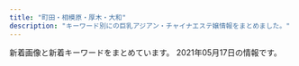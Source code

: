 ```yaml
---
title: "町田・相模原・厚木・大和"
description: "キーワード別にの巨乳アジアン・チャイナエステ嬢情報をまとめました。"
---
```


新着画像と新着キーワードをまとめています。
2021年05月17日の情報です。

<DmmAffiliateIns />
<KeywordTable
  shops={
    [
    {
        "img_links": [
            "http://a-relax.info/images/index_15.jpg",
            "http://a-relax.info/images/index_31.jpg",
            "http://a-relax.info/images/info_01.jpg",
            "http://a-relax.info/images/index_27.jpg",
            "http://a-relax.info/girl/013.jpg",
            "http://a-relax.info/images/sub_23.jpg",
            "http://a-relax.info/images/index_37.jpg",
            "http://a-relax.info/images/staff_19.jpg",
            "http://a-relax.info/girl/05.jpg",
            "http://a-relax.info/images/02.jpg",
            "http://a-relax.info/girl/017.jpg",
            "http://a-relax.info/images/index_25.jpg",
            "http://a-relax.info/images/index_14.jpg",
            "http://a-relax.info/images/index_29.jpg",
            "http://a-relax.info/images/rec_19.jpg",
            "http://a-relax.info/girl/016.jpg",
            "http://a-relax.info/images/r02.jpg",
            "http://a-relax.info/images/index_11.jpg",
            "http://a-relax.info/images/index_03.jpg",
            "http://a-relax.info/images/index_12.jpg",
            "http://a-relax.info/girl/024.jpg",
            "http://a-relax.info/images/r03.jpg",
            "http://a-relax.info/girl/023.jpg",
            "http://a-relax.info/images/index_01.jpg",
            "http://a-relax.info/girl/014.jpg",
            "http://a-relax.info/images/01.jpg",
            "http://a-relax.info/images/rec.jpg",
            "http://a-relax.info/images/index_38.jpg",
            "http://a-relax.info/images/index_28.jpg",
            "http://a-relax.info/girl/011.jpg",
            "http://a-relax.info/images/index_20.jpg",
            "http://a-relax.info/images/index_18.jpg",
            "http://a-relax.info/images/index_04.jpg",
            "http://a-relax.info/images/index_08.jpg",
            "http://a-relax.info/girl/018.jpg",
            "http://a-relax.info/images/index_32.jpg",
            "http://a-relax.info/images/index_34.jpg",
            "http://a-relax.info/images/index_22.jpg",
            "http://a-relax.info/girl/03.jpg",
            "http://a-relax.info/images/index_13.jpg",
            "http://a-relax.info/images/index_16.jpg",
            "http://a-relax.info/images/index_09.jpg",
            "http://a-relax.info/images/index_02.jpg",
            "http://a-relax.info/girl/019.jpg",
            "http://a-relax.info/images/index_06.jpg",
            "http://a-relax.info/girl/01.jpg",
            "http://a-relax.info/images/index_35.jpg",
            "http://a-relax.info/images/index_36.jpg",
            "http://a-relax.info/images/info_19.jpg",
            "http://a-relax.info/girl/025.jpg",
            "http://a-relax.info/images/r01.jpg",
            "http://a-relax.info/images/index_23.jpg",
            "http://a-relax.info/images/staff_01.jpg",
            "http://a-relax.info/girl/02.jpg",
            "http://a-relax.info/images/index_24.jpg",
            "http://a-relax.info/girl/021.jpg",
            "http://a-relax.info/girl/00.jpg",
            "http://a-relax.info/girl/04.jpg",
            "http://a-relax.info/images/index_40.jpg",
            "http://a-relax.info/images/r04.jpg",
            "http://a-relax.info/girl/026.jpg",
            "http://a-relax.info/images/r05.jpg",
            "http://a-relax.info/girl/022.jpg",
            "http://a-relax.info/images/index_07.jpg",
            "http://a-relax.info/images/index_10.jpg",
            "http://a-relax.info/images/index_17.jpg"
        ],
        "name": "\u3075\u308c\u3042\u3044",
        "keywords": {
            "92": 1,
            "E": 1,
            "88": 1,
            "86": 5,
            "87": 3,
            "90": 1,
            "D": 6,
            "89": 2,
            "F": 1,
            "85": 3,
            "80": 1,
            "C": 8
        },
        "url": "http://a-relax.info",
        "station": "\u5357\u6797\u9593\u99c5\u897f\u53e3"
    },
    {
        "name": "\u30a8\u30b9\u30da\u30e9\u30f3\u30b5",
        "station": "\u5927\u548c\u99c5\u5357\u53e3",
        "url": "http://www.esperana.xyz/",
        "keywords": {},
        "img_links": [
            "http://www.esperana.xyz/images/index_06.png",
            "http://www.esperana.xyz/images/staff_08.png",
            "http://www.esperana.xyz/images/index_12.png",
            "http://www.esperana.xyz/staff/4.jpg",
            "http://www.esperana.xyz/images/index_08.png",
            "http://www.esperana.xyz/staff/junbi.jpg",
            "http://www.esperana.xyz/staff/3.jpg",
            "http://www.esperana.xyz/images/index_07.png",
            "http://www.esperana.xyz/images/index_05.png",
            "http://www.esperana.xyz/images/index_04.png",
            "http://www.esperana.xyz/staff/1.jpg",
            "http://www.esperana.xyz/images/index_10.png"
        ]
    },
    {
        "url": "http://hitlyiopm.xyz/",
        "img_links": [
            "http://hitlyiopm.xyz/picture/nav-002.jpg",
            "http://hitlyiopm.xyz/picture/c-01.jpg",
            "http://hitlyiopm.xyz/picture/nav-001.jpg",
            "http://hitlyiopm.xyz/picture/nav-006.jpg",
            "http://hitlyiopm.xyz/picture/m-top02.jpg",
            "http://hitlyiopm.xyz/uploads/201021/1-20102112353H51.jpg",
            "http://hitlyiopm.xyz/picture/m-top05.jpg",
            "http://hitlyiopm.xyz/picture/nav-003.jpg",
            "http://hitlyiopm.xyz/uploads/201021/1-20102112344O57.jpg",
            "http://hitlyiopm.xyz/picture/nav-005.jpg",
            "http://hitlyiopm.xyz/picture/m-head01.jpg",
            "http://hitlyiopm.xyz/uploads/210215/1-2102150AJ5306.jpg",
            "http://hitlyiopm.xyz/uploads/201021/1-201021123520249.jpg",
            "http://hitlyiopm.xyz/picture/m-top03.jpg",
            "http://hitlyiopm.xyz/picture/nav-004.jpg",
            "http://hitlyiopm.xyz/uploads/201226/1-201226151234C4.jpg",
            "http://hitlyiopm.xyz/uploads/201021/1-2010211235033D.jpg"
        ],
        "station": "\u5c0f\u7530\u6025\u76f8\u6a21\u539f\u99c5\u5357\u53e3",
        "name": "Tiara",
        "keywords": {
            "86": 1,
            "D": 6,
            "89": 5
        }
    },
    {
        "keywords": {
            "D": 9,
            "\u4e73": 9,
            "84": 9,
            "\u80f8": 9,
            "C": 30,
            "88": 9
        },
        "station": "\u5927\u548c\u99c5\u5317\u53e3",
        "url": "http://e-rei.info/",
        "img_links": [
            "http://e-rei.info/images/s_staff.png",
            "http://e-rei.info/images/top2.jpg",
            "http://e-rei.info/images/s_staff1.png",
            "http://e-rei.info/images/s_mobile.jpg",
            "http://eskk.e-rei.info/uploads/2020/01/006.jpg",
            "http://e-rei.info/images/s_service.png",
            "http://e-rei.info/images/s_mobile2.jpg",
            "http://eskk.e-rei.info/uploads/2021/01/mi-1.jpg",
            "http://e-rei.info/images/mobile.png",
            "http://e-rei.info/images/006.jpg",
            "http://e-rei.info/images/01.jpg",
            "http://e-rei.info/images/g0.jpg",
            "http://eskk.e-rei.info/uploads/2020/01/004.jpg",
            "http://eskk.e-rei.info/uploads/2020/06/001-3.jpg",
            "http://e-rei.info/images/r1.jpg",
            "http://e-rei.info/images/02.jpg",
            "http://e-rei.info/images/s_mobile3.jpg",
            "http://e-rei.info/images/r2.jpg",
            "http://eskk.e-rei.info/uploads/2020/09/111.jpg",
            "http://e-rei.info/images/s_news.jpg",
            "http://eskk.e-rei.info/uploads/2020/01/001-3.jpg",
            "http://e-rei.info/images/002.jpg",
            "http://e-rei.info/images/005.jpg",
            "http://eskk.e-rei.info/uploads/2021/05/001.jpg",
            "http://e-rei.info/images/x3.png",
            "http://eskk.e-rei.info/uploads/2019/12/001-1.jpg",
            "http://e-rei.info/images/004.jpg",
            "http://e-rei.info/images/r3.jpg",
            "http://e-rei.info/images/s_mobile4.jpg",
            "http://eskk.e-rei.info/uploads/2021/01/yu.jpg",
            "http://e-rei.info/images/x1.png",
            "http://eskk.e-rei.info/uploads/2019/12/001-2.jpg",
            "http://e-rei.info/images/03.jpg",
            "http://e-rei.info/images/001.jpg",
            "http://e-rei.info/images/s_news.png",
            "http://e-rei.info/images/movie.jpg",
            "http://e-rei.info/images/003.jpg",
            "http://e-rei.info/images/top.png"
        ],
        "name": "\u9e97"
    },
    {
        "station": "JR\u6a4b\u672c\u99c5\u5317\u53e3",
        "url": "http://www.k-koen.work/",
        "keywords": {},
        "img_links": [
            "http://www.k-koen.work/sp/images/int2.jpg",
            "http://www.k-koen.work/staff/nana.jpg",
            "http://www.k-koen.work/sp/images/bg.png",
            "http://www.k-koen.work/images/menu/top.png",
            "http://www.k-koen.work/images/sm.jpg",
            "http://www.k-koen.work/staff/emi.jpg",
            "http://www.k-koen.work/sp/images/koko_200x40.png",
            "http://www.k-koen.work/sp/img/emi1.jpg",
            "http://www.k-koen.work/images/right.png",
            "http://www.k-koen.work/sp/images/sys1.jpg",
            "http://www.k-koen.work/sp/staff/emi.jpg",
            "http://www.k-koen.work/staff/ayaka.jpg",
            "http://www.k-koen.work/sp/images/ac1.jpg",
            "http://www.k-koen.work/images/tel.png",
            "http://www.k-koen.work/images/int1.jpg",
            "http://www.k-koen.work/sp/images/topgirl.jpg",
            "http://www.k-koen.work/sp/images/tel.jpg",
            "http://www.k-koen.work/images/interior_t.jpg",
            "http://www.k-koen.work/sp/staff/ayaka.jpg",
            "http://www.k-koen.work/img/emi1.jpg",
            "http://www.k-koen.work/sp/images/interior_t.jpg",
            "http://www.k-koen.work/sp/images/head.jpg",
            "http://www.k-koen.work/sp/menu/staff.png",
            "http://www.k-koen.work/sp/img/nana1.jpg",
            "http://www.k-koen.work/sp/images/int1.jpg",
            "http://www.k-koen.work/sp/images/staff_t.jpg",
            "http://www.k-koen.work/img/nana1.jpg",
            "http://www.k-koen.work/sp/staff/nana.jpg",
            "http://www.k-koen.work/images/staff_t.jpg",
            "http://www.k-koen.work/images/news.jpg",
            "http://www.k-koen.work/images/time.jpg",
            "http://www.k-koen.work/sp/img/ayaka1.jpg",
            "http://www.k-koen.work/images/tg.jpg",
            "http://www.k-koen.work/images/sys2.png",
            "http://www.k-koen.work/images/menu/interior.png",
            "http://www.k-koen.work/sp/menu/top.png",
            "http://www.k-koen.work/images/rec.jpg",
            "http://www.k-koen.work/sp/images/rec.jpg",
            "http://www.k-koen.work/sp/images/newsb.png",
            "http://www.k-koen.work/images/koko_200x40.png",
            "http://www.k-koen.work/sp/images/news.jpg",
            "http://www.k-koen.work/sp/images/sys2.jpg",
            "http://www.k-koen.work/img/ayaka1.jpg",
            "http://www.k-koen.work/sp/images/footer.png",
            "http://www.k-koen.work/sp/menu/interior.png",
            "http://www.k-koen.work/images/sys1.jpg",
            "http://www.k-koen.work/images/int2.png",
            "http://www.k-koen.work/images/menu/staff.png"
        ],
        "name": "For you"
    },
    {
        "name": "FIRST CLASS",
        "keywords": {
            "\u4e73": 2,
            "\u304a\u3063\u3071\u3044": 2
        },
        "station": "\u5c0f\u7530\u6025\u76f8\u6a21\u539f\u99c5\u5317\u53e3",
        "img_links": [
            "http://sh-firstclass.work/uploads/210326/1-2103261342231O.jpg",
            "http://sh-firstclass.work/uploads/210326/1-210326134113Z6.jpg",
            "http://sh-firstclass.work/uploads/210326/1-210326134301944.jpg",
            "http://sh-firstclass.work/uploads/210326/1-210326134000921.jpg",
            "http://sh-firstclass.work/templets/default/picture/therapis.png",
            "http://sh-firstclass.work/uploads/210326/1-2103261343161B.jpg",
            "http://sh-firstclass.work/uploads/210511/1-2105111HJX24.jpg",
            "http://sh-firstclass.work/uploads/210326/1-21032613415C17.jpg",
            "http://sh-firstclass.work/templets/default/picture/home.png",
            "http://sh-firstclass.work/uploads/210511/1-2105111HINE.jpg",
            "http://sh-firstclass.work/uploads/210326/1-21032613414Q62.jpg",
            "http://sh-firstclass.work/uploads/210326/1-21032613400NV.jpg",
            "http://sh-firstclass.work/uploads/210326/1-21032613404NO.jpg",
            "http://sh-firstclass.work/uploads/210326/1-210326134213528.jpg",
            "http://sh-firstclass.work/uploads/210326/1-210326134040231.jpg",
            "http://sh-firstclass.work/uploads/210326/1-2103261343092Q.jpg",
            "http://sh-firstclass.work/uploads/210511/1-2105111HKc62.jpg",
            "http://sh-firstclass.work/uploads/210326/1-210326134104H6.jpg",
            "http://sh-firstclass.work/uploads/210326/1-210326134033351.jpg",
            "http://sh-firstclass.work/uploads/210326/1-210326133951633.jpg",
            "http://sh-firstclass.work/uploads/210326/1-210326134121J8.jpg",
            "http://sh-firstclass.work/uploads/210326/1-210326134231563.jpg",
            "http://sh-firstclass.work/uploads/210326/1-21032613413cB.jpg"
        ],
        "url": "http://sh-firstclass.work/"
    },
    {
        "img_links": [
            "http://dorami-jp.work/uploads/201212/1-201212100RL28.jpg",
            "http://dorami-jp.work/uploads/210507/1-21050F94R0G8.jpg",
            "http://dorami-jp.work/uploads/210213/1-21021312211V96.jpg",
            "http://dorami-jp.work/static/picture/main1.jpg",
            "http://dorami-jp.work/static/picture/footer-r.png",
            "http://dorami-jp.work/uploads/210510/1-210510092341450.jpg",
            "http://dorami-jp.work/static/picture/esthe2.jpg",
            "http://dorami-jp.work/static/picture/sys1.png",
            "http://dorami-jp.work/uploads/201212/1-201212100Q2220.jpg",
            "http://dorami-jp.work/static/picture/ac1.jpg",
            "http://dorami-jp.work/uploads/201212/1-201212100Ja10.jpg",
            "http://dorami-jp.work/static/picture/home.png",
            "http://dorami-jp.work/static/picture/ac2.jpg",
            "http://dorami-jp.work/static/picture/staff_t.png",
            "http://dorami-jp.work/static/picture/footer-l.png",
            "http://dorami-jp.work/uploads/210315/1-210315101326118.jpg",
            "http://dorami-jp.work/static/picture/staff.png",
            "http://dorami-jp.work/static/picture/info_t.png",
            "http://dorami-jp.work/uploads/210329/1-21032912593a27.jpg",
            "http://dorami-jp.work/static/picture/esthe1.jpg",
            "http://dorami-jp.work/static/picture/esthe3.jpg"
        ],
        "name": "dorami",
        "url": "http://dorami-jp.work/",
        "station": "\u672c\u539a\u6728\u99c5\u5317\u53e3",
        "keywords": {}
    },
    {
        "keywords": {},
        "station": "\u672c\u539a\u6728\u99c5\u5317\u53e3",
        "url": "http://rose.este88.com/",
        "name": "\u30ed\u30fc\u30ba",
        "img_links": [
            "http://rose.este88.com/images/s_staff.png",
            "http://rose.este88.com/girls/reko1.jpg",
            "http://rose.este88.com/girls/ana1.jpg",
            "http://rose.este88.com/images/top.png",
            "http://rose.este88.com/girls/yuki1.jpg",
            "http://rose.este88.com/girls/momo1.jpg",
            "http://rose.este88.com/images/new.jpg",
            "http://rose.este88.com/images/s_news.png",
            "http://rose.este88.com/girls/yuyu1.jpg"
        ]
    },
    {
        "keywords": {},
        "img_links": [
            "http://refresh.esnavi.work/momoka.jpg",
            "http://refresh.esnavi.work/interior_t.jpg",
            "http://refresh.esnavi.work/tg.jpg",
            "http://refresh.esnavi.work/staff_t.jpg",
            "http://refresh.esnavi.work/news.jpg",
            "http://refresh.esnavi.work/rec1.png",
            "http://refresh.esnavi.work/4.jpg",
            "http://refresh.esnavi.work/6.jpg",
            "http://refresh.esnavi.work/3.jpg",
            "http://refresh.esnavi.work/acc3.jpg",
            "http://refresh.esnavi.work/ayako.jpg",
            "http://refresh.esnavi.work/int1.png",
            "http://refresh.esnavi.work/rec2.png",
            "http://refresh.esnavi.work/1.jpg",
            "http://refresh.esnavi.work/yuki.jpg",
            "http://refresh.esnavi.work/head.jpg",
            "http://refresh.esnavi.work/misaki.jpg",
            "http://refresh.esnavi.work/acc2.jpg",
            "http://refresh.esnavi.work/koko.jpg",
            "http://refresh.esnavi.work/acc1.jpg",
            "http://refresh.esnavi.work/up.jpg"
        ],
        "url": "http://refresh.esnavi.work/",
        "station": "\u76f8\u6a21\u5927\u91ce\u99c5\u5357\u53e3",
        "name": "Refresh \uff5e\u30ea\u30d5\u30ec\u30c3\u30b7\u30e5\uff5e"
    },
    {
        "url": "http://www.ainotenshi.esturl.com/",
        "station": "\u672c\u539a\u6728\u99c5\u5317\u53e3",
        "name": "\u611b\u306e\u5929\u4f7f",
        "img_links": [
            "http://www.ainotenshi.esturl.com/files/003-03.jpg",
            "http://www.ainotenshi.esturl.com/files/008-02.jpg",
            "http://www.ainotenshi.esturl.com/images/barRecruit.png",
            "http://www.ainotenshi.esturl.com/files/006-02.jpg",
            "http://www.ainotenshi.esturl.com/files/008.jpg",
            "http://www.ainotenshi.esturl.com/files/001-02.jpg",
            "http://www.ainotenshi.esturl.com/files/007-03.jpg",
            "http://www.ainotenshi.esturl.com/files/007-02.jpg",
            "http://www.ainotenshi.esturl.com/files/004.jpg",
            "http://www.ainotenshi.esturl.com/images/barTherapist.png",
            "http://www.ainotenshi.esturl.com/files/002-03.jpg",
            "http://www.ainotenshi.esturl.com/files/006.jpg",
            "http://www.ainotenshi.esturl.com/images/barAccess.png",
            "http://www.ainotenshi.esturl.com/files/001-03.jpg",
            "http://www.ainotenshi.esturl.com/files/005-02.jpg",
            "http://www.ainotenshi.esturl.com/images/concept.png",
            "http://www.ainotenshi.esturl.com/files/003.jpg",
            "http://www.ainotenshi.esturl.com/images/contentBottom.jpg",
            "http://www.ainotenshi.esturl.com/images/btnTop.png",
            "http://www.ainotenshi.esturl.com/files/005.jpg",
            "http://www.ainotenshi.esturl.com/files/001.jpg",
            "http://www.ainotenshi.esturl.com/files/002.jpg",
            "http://www.ainotenshi.esturl.com/images/barSystem.png",
            "http://www.ainotenshi.esturl.com/images/barSchedule.png",
            "http://www.ainotenshi.esturl.com/files/003-02.jpg",
            "http://www.ainotenshi.esturl.com/images/time.png",
            "http://www.ainotenshi.esturl.com/images/header.png",
            "http://www.ainotenshi.esturl.com/files/004-03.jpg",
            "http://www.ainotenshi.esturl.com/files/008-03.jpg",
            "http://www.ainotenshi.esturl.com/images/barProfile.png",
            "http://www.ainotenshi.esturl.com/files/006-03.jpg",
            "http://www.ainotenshi.esturl.com/images/barProfileSche.png",
            "http://www.ainotenshi.esturl.com/images/barLink.png",
            "http://www.ainotenshi.esturl.com/images/backBtn.png",
            "http://www.ainotenshi.esturl.com/files/007.jpg",
            "http://www.ainotenshi.esturl.com/files/002-02.jpg",
            "http://www.ainotenshi.esturl.com/files/005-03.jpg",
            "http://www.ainotenshi.esturl.com/files/004-02.jpg"
        ],
        "keywords": {
            "D": 28,
            "C": 4,
            "88": 4,
            "85": 4,
            "87": 24
        }
    },
    {
        "img_links": [
            "https://rin-relax.com/wp-content/themes/este/img/call.png",
            "https://rin-relax.com/wp-content/themes/este/img/top-img02a.png",
            "https://rin-relax.com/wp-content/themes/este/img/11.jpg",
            "https://rin-relax.com/wp-content/themes/este/img/tel_footer.png",
            "https://rin-relax.com/wp-content/themes/este/img/tel_header.png",
            "https://rin-relax.com/wp-content/themes/este/img/12.jpg",
            "https://rin-relax.com/wp-content/uploads/2021/03/897631iyashi.jpg",
            "https://rin-relax.com/wp-content/themes/este/img/top-img01.png",
            "https://rin-relax.com/wp-content/uploads/2021/02/908765789iyashi.jpg",
            "https://rin-relax.com/wp-content/themes/este/img/top-img01b.png",
            "https://rin-relax.com/wp-content/themes/este/img/top-img01a.png",
            "https://rin-relax.com/wp-content/themes/este/img/14.jpg",
            "https://rin-relax.com/wp-content/themes/este/img/top-img03.png",
            "https://rin-relax.com/wp-content/uploads/2021/02/21iyashi.jpg",
            "https://rin-relax.com/wp-content/uploads/2021/02/187654iyashi.jpg",
            "https://rin-relax.com/wp-content/themes/este/img/13.jpg",
            "https://rin-relax.com/wp-content/uploads/2021/03/8976215iyashi.jpg",
            "https://rin-relax.com/wp-content/uploads/2021/04/897261iyashi.jpg",
            "https://rin-relax.com/wp-content/uploads/2021/02/87654iyashi.jpg"
        ],
        "keywords": {
            "D": 17,
            "E": 7
        },
        "url": "https://rin-relax.com/",
        "name": "\u7652\u3057\u306e\u68ee",
        "station": "\u753a\u7530\u99c5"
    },
    {
        "keywords": {},
        "station": "JR\u6a4b\u672c\u99c5\u5317\u53e3",
        "name": "\u30ab\u30a8\u30eb\u306e\u5bb6",
        "img_links": [],
        "url": "https://hm705.jpn.cm/"
    },
    {
        "station": "\u5c0f\u7530\u6025\u76f8\u6a21\u539f\u99c5\u5357\u53e3",
        "img_links": [
            "http://wuraralu.xyz/uploads/210419/1-210419161210I4.jpg",
            "http://wuraralu.xyz/static/picture/s_staff.png",
            "http://wuraralu.xyz/static/picture/news.png",
            "http://wuraralu.xyz/static/picture/room1.jpg",
            "http://wuraralu.xyz/static/picture/s1.jpg",
            "http://wuraralu.xyz/static/picture/room2.jpg",
            "http://wuraralu.xyz/uploads/210419/1-2104191613213I.jpg",
            "http://wuraralu.xyz/static/picture/room3.jpg",
            "http://wuraralu.xyz/static/picture/s3.jpg",
            "http://wuraralu.xyz/static/picture/top.png",
            "http://wuraralu.xyz/uploads/210419/1-210419161230J4.jpg",
            "http://wuraralu.xyz/static/picture/room4.jpg",
            "http://wuraralu.xyz/static/picture/mobile.jpg"
        ],
        "keywords": {},
        "name": "\u30e6\u30ea\u30ab",
        "url": "http://wuraralu.xyz/"
    },
    {
        "name": "\u723d\u5feb",
        "url": "http://soukai55.com/",
        "keywords": {},
        "station": "\u5927\u548c\u99c5\u5317\u53e3",
        "img_links": [
            "http://soukai55.com/images/staff_image/staff_04.jpg",
            "http://soukai55.com/images/top/top_04.jpg",
            "http://soukai55.com/images/gallery/gallery_4.jpg",
            "http://soukai55.com/images/staff_image/staff_01.jpg",
            "http://soukai55.com/images/home/indnx_qr.jpg",
            "http://soukai55.com/images/staff_image/staff_02.jpg",
            "http://soukai55.com/images/home/top.jpg",
            "http://soukai55.com/images/top/top_08.png",
            "http://soukai55.com/images/top/top_06.jpg",
            "http://soukai55.com/images/top/top_01.jpg",
            "http://soukai55.com/images/top/top_03.jpg",
            "http://soukai55.com/images/home/indnx_sale.png",
            "http://soukai55.com/images/gallery/gallery_b.jpg",
            "http://soukai55.com/images/gallery/gallery_a.jpg",
            "http://soukai55.com/images/gallery/gallery_2.jpg",
            "http://soukai55.com/images/gallery/gallery_c.jpg",
            "http://soukai55.com/images/staff_image/staff_05.jpg",
            "http://soukai55.com/images/staff_image/staff_03.jpg",
            "http://soukai55.com/images/gallery/gallery_3.jpg",
            "http://soukai55.com/images/gallery/gallery_d.jpg",
            "http://soukai55.com/images/home/indnx_phone.jpg",
            "http://soukai55.com/images/top/top_05.jpg",
            "http://soukai55.com/images/gallery/gallery_1.jpg",
            "http://soukai55.com/images/flash_a.jpg",
            "http://soukai55.com/images/home/indnx_re.jpg",
            "http://soukai55.com/images/flash_b.jpg",
            "http://soukai55.com/images/index_btm.jpg",
            "http://soukai55.com/images/top/top_02.jpg"
        ]
    },
    {
        "name": "\u3057\u305a\u304b\u3061\u3083\u3093",
        "keywords": {
            "89": 12,
            "E": 13
        },
        "url": "http://shizukachan.work/",
        "station": "\u672c\u539a\u6728\u99c5\u5317\u53e3",
        "img_links": [
            "http://shizukachan.work/uploads/210327/1-21032G01S6322.jpg",
            "http://shizukachan.work/picture/s1.jpg",
            "http://shizukachan.work/uploads/201116/1-2011161311591A.jpg",
            "http://shizukachan.work/uploads/201218/1-20121Q55311a8.jpg",
            "http://shizukachan.work/picture/info.jpg",
            "http://shizukachan.work/uploads/201116/1-201116131245247.jpg",
            "http://shizukachan.work/picture/ac2.jpg",
            "http://shizukachan.work/uploads/210104/1-2101041HQ5144.jpg",
            "http://shizukachan.work/uploads/210113/1-2101130Z012A0.jpg",
            "http://shizukachan.work/picture/news_bj1.jpg",
            "http://shizukachan.work/picture/ac1.jpg",
            "http://shizukachan.work/uploads/201218/1-20121Q55215214.jpg",
            "http://shizukachan.work/uploads/210113/1-2101130U955E4.jpg",
            "http://shizukachan.work/picture/s_staff.png",
            "http://shizukachan.work/picture/top.jpg",
            "http://shizukachan.work/picture/s_news.jpg",
            "http://shizukachan.work/uploads/201116/1-20111613123G45.jpg",
            "http://shizukachan.work/picture/news_bj3.jpg",
            "http://shizukachan.work/uploads/210424/1-21042412423RD.jpg",
            "http://shizukachan.work/uploads/210424/1-2104241242591H.jpg",
            "http://shizukachan.work/uploads/210113/1-2101130Z003120.jpg",
            "http://shizukachan.work/uploads/201218/1-20121Q55235W4.jpg",
            "http://shizukachan.work/picture/s3.jpg",
            "http://shizukachan.work/uploads/210424/1-21042412424Wc.jpg"
        ]
    },
    {
        "url": "http://www.crossi.xyz/",
        "station": "\u672c\u539a\u6728\u99c5\u6771\u53e3",
        "keywords": {},
        "name": "\u30d4\u30e5\u30a2\u30cf\u30fc\u30c8",
        "img_links": [
            "http://www.crossi.xyz/templets/default/picture/rec1.png",
            "http://www.crossi.xyz/uploads/allimg/180801/1-1PP1091925J2.jpg",
            "http://www.crossi.xyz/uploads/200907/1-200ZG41K4546.jpg",
            "http://www.crossi.xyz/uploads/190925/1-1Z925145924H3.jpg",
            "http://www.crossi.xyz/templets/default/picture/int1.png",
            "http://www.crossi.xyz/uploads/200706/1-200F6134600642.jpg",
            "http://www.crossi.xyz/uploads/201127/1-20112G53913193.jpg",
            "http://www.crossi.xyz/uploads/200529/1-2005291A543193.jpg",
            "http://www.crossi.xyz/uploads/180905/1-1PZ515095RN.jpg",
            "http://www.crossi.xyz/templets/default/picture/news.jpg",
            "http://www.crossi.xyz/uploads/191217/1-19121F95I5240.jpg",
            "http://www.crossi.xyz/uploads/210325/1-210325125H1R5.jpg",
            "http://www.crossi.xyz/templets/default/picture/interior_t.jpg",
            "http://www.crossi.xyz/uploads/201127/1-20112G53930U0.jpg",
            "http://www.crossi.xyz/uploads/200403/1-200403124524956.jpg",
            "http://www.crossi.xyz/uploads/190920/1-1Z920134SY60.jpg",
            "http://www.crossi.xyz/uploads/201102/1-201102150K9453.jpg",
            "http://www.crossi.xyz/templets/default/picture/tt.jpg",
            "http://www.crossi.xyz/uploads/200612/1-200612160U52W.jpg",
            "http://www.crossi.xyz/uploads/200612/1-200612160S0B8.jpg",
            "http://www.crossi.xyz/uploads/201228/1-20122Q4191LP.jpg",
            "http://www.crossi.xyz/uploads/201102/1-201102150J3926.jpg",
            "http://www.crossi.xyz/uploads/190920/1-1Z920134U1939.jpg",
            "http://www.crossi.xyz/uploads/191106/1-191106100051532.jpg",
            "http://www.crossi.xyz/uploads/200529/1-2005291A551629.jpg",
            "http://www.crossi.xyz/uploads/allimg/180731/1-1PI1145244194.jpg",
            "http://www.crossi.xyz/uploads/201228/1-20122Q41943338.jpg",
            "http://www.crossi.xyz/uploads/191016/1-191016134K2213.jpg",
            "http://www.crossi.xyz/uploads/180906/1-1PZ60934021N.jpg",
            "http://www.crossi.xyz/uploads/191122/1-191122162430591.jpg",
            "http://www.crossi.xyz/uploads/200706/1-200F613453VR.jpg",
            "http://www.crossi.xyz/templets/default/picture/staff_t.jpg",
            "http://www.crossi.xyz/uploads/200403/1-200403124533327.jpg",
            "http://www.crossi.xyz/uploads/210325/1-210325125I5218.jpg",
            "http://www.crossi.xyz/uploads/201202/1-201202124950B1.jpg",
            "http://www.crossi.xyz/uploads/200907/1-200ZG41P4318.jpg",
            "http://www.crossi.xyz/uploads/191217/1-19121F95615334.jpg",
            "http://www.crossi.xyz/uploads/210111/1-210111143025433.jpg",
            "http://www.crossi.xyz/uploads/190925/1-1Z9251500315P.jpg",
            "http://www.crossi.xyz/uploads/201202/1-201202124933147.jpg",
            "http://www.crossi.xyz/uploads/210111/1-2101111429551G.jpg"
        ]
    },
    {
        "keywords": {
            "82": 3,
            "90": 6,
            "83": 2,
            "88": 2,
            "C": 4,
            "86": 1,
            "D": 11,
            "E": 1,
            "87": 2
        },
        "station": "JR\u6df5\u91ce\u8fba\u99c5\u5317\u53e3",
        "img_links": [
            "http://in-esthe.com/cocochi/imge/interior_t.jpg",
            "http://in-esthe.com/cocochi/imge/p-6.jpg",
            "http://in-esthe.com/cocochi/imge/p-5.jpg",
            "http://in-esthe.com/cocochi/imge/p-3.jpg",
            "http://in-esthe.com/cocochi/imge/botton.jpg",
            "http://in-esthe.com/cocochi/imge/staff_t.jpg",
            "http://in-esthe.com/cocochi/imge/tel.jpg",
            "http://in-esthe.com/cocochi/imge/p-12.jpg",
            "http://in-esthe.com/cocochi/imge/sys.png",
            "http://in-esthe.com/cocochi/imge/p-10.jpg",
            "http://in-esthe.com/cocochi/imge/ta.jpg",
            "http://in-esthe.com/cocochi/imge/p-14.jpg",
            "http://in-esthe.com/cocochi/imge/p-13.jpg",
            "http://in-esthe.com/cocochi/imge/s0.png",
            "http://in-esthe.com/cocochi/imge/s1.png",
            "http://in-esthe.com/cocochi/imge/int2.png",
            "http://in-esthe.com/cocochi/imge/p-18.jpg",
            "http://in-esthe.com/cocochi/imge/p-15.jpg",
            "http://in-esthe.com/cocochi/imge/p-2.jpg",
            "http://in-esthe.com/cocochi/imge/p-20.jpg",
            "http://in-esthe.com/cocochi/imge/p-4.jpg",
            "http://in-esthe.com/cocochi/imge/p-1.jpg",
            "http://in-esthe.com/cocochi/imge/p-9.jpg",
            "http://in-esthe.com/cocochi/imge/corona.png",
            "http://in-esthe.com/cocochi/imge/p-19.jpg",
            "http://in-esthe.com/cocochi/imge/p-16.jpg"
        ],
        "url": "http://in-esthe.com/cocochi/",
        "name": "COCOCHI"
    },
    {
        "img_links": [
            "http://kiminoharu.xyz/images/r4.jpg",
            "http://kiminoharu.xyz/images/g3.jpg",
            "http://kiminoharu.xyz/images/g11.jpg",
            "http://kiminoharu.xyz/images/g0.jpg",
            "http://kiminoharu.xyz/images/003.jpg",
            "http://kiminoharu.xyz/images/g6.jpg",
            "http://kiminoharu.xyz/images/001.jpg",
            "http://kiminoharu.xyz/images/s1.jpg",
            "http://kiminoharu.xyz/images/s4.jpg",
            "http://kiminoharu.xyz/images/r2.jpg",
            "http://kiminoharu.xyz/images/g4.jpg",
            "http://kiminoharu.xyz/images/g2.jpg",
            "http://kiminoharu.xyz/images/r3.jpg",
            "http://kiminoharu.xyz/images/g45.jpg",
            "http://kiminoharu.xyz/images/g22.jpg",
            "http://kiminoharu.xyz/images/002.jpg",
            "http://kiminoharu.xyz/images/g44.jpg",
            "http://kiminoharu.xyz/images/g66.jpg",
            "http://kiminoharu.xyz/images/0.png",
            "http://kiminoharu.xyz/images/r1.jpg",
            "http://kiminoharu.xyz/images/g5.jpg",
            "http://kiminoharu.xyz/images/g1.jpg",
            "http://kiminoharu.xyz/images/g67.jpg",
            "http://kiminoharu.xyz/images/g33.jpg",
            "http://kiminoharu.xyz/images/s3.jpg",
            "http://kiminoharu.xyz/images/s2.jpg"
        ],
        "station": "JR\u6a4b\u672c\u99c5\u5317\u53e3",
        "keywords": {
            "D": 6,
            "\u4e73": 1
        },
        "url": "http://kiminoharu.xyz/",
        "name": "\u541b\u306e\u6625"
    },
    {
        "station": "\u753a\u7530\u99c5\u5317\u53e3",
        "img_links": [
            "http://www.yuri.esjoho.com/files/003-02.jpg",
            "http://www.yuri.esjoho.com/files/002-02.jpg",
            "http://www.yuri.esjoho.com/images/top.jpg",
            "http://www.yuri.esjoho.com/images/end1.png",
            "http://www.yuri.esjoho.com/files/003.jpg",
            "http://www.yuri.esjoho.com/files/001-02.jpg",
            "http://www.yuri.esjoho.com/files/001.jpg",
            "http://www.yuri.esjoho.com/files/004-03.jpg",
            "http://www.yuri.esjoho.com/images/s_pick.jpg",
            "http://www.yuri.esjoho.com/images/s_staff.jpg",
            "http://www.yuri.esjoho.com/files/002.jpg",
            "http://www.yuri.esjoho.com/images/nbj3.jpg",
            "http://www.yuri.esjoho.com/images/s_info.jpg",
            "http://www.yuri.esjoho.com/files/002-03.jpg",
            "http://www.yuri.esjoho.com/images/gallery1.jpg",
            "http://www.yuri.esjoho.com/images/mobile.jpg",
            "http://www.yuri.esjoho.com/files/003-03.jpg",
            "http://www.yuri.esjoho.com/files/001-03.jpg",
            "http://www.yuri.esjoho.com/images/1.jpg",
            "http://www.yuri.esjoho.com/files/004-02.jpg",
            "http://www.yuri.esjoho.com/files/004.jpg",
            "http://www.yuri.esjoho.com/images/s_news.jpg"
        ],
        "name": "\u767e\u5408",
        "url": "http://www.yuri.esjoho.com/",
        "keywords": {
            "F": 2,
            "D": 4,
            "87": 4,
            "89": 2,
            "E": 2,
            "88": 2
        }
    },
    {
        "img_links": [
            "http://www.kango.esjp.site/images/s_message.png",
            "http://www.kango.esjp.site/files/006.jpg",
            "http://www.kango.esjp.site/photo_news/upimg/35280601cc9cb87675_1.jpg",
            "http://www.kango.esjp.site/photo_news/upimg/17682600e4bcd51ffa_1.jpg",
            "http://www.kango.esjp.site/images/m2.jpg",
            "http://www.kango.esjp.site/files/012.jpg",
            "http://www.kango.esjp.site/photo_news/upimg/17682600e4bcd51ffa_0.jpg",
            "http://www.kango.esjp.site/images/s_pickup.png",
            "http://www.kango.esjp.site/photo_news/upimg/39554605bf529a8f24_0.jpg",
            "http://www.kango.esjp.site/photo_news/upimg/17584604afb82a3719_1.jpg",
            "http://www.kango.esjp.site/photo_news/upimg/769706042112a497f7_1.jpg",
            "http://www.kango.esjp.site/photo_news/upimg/823325fc86c10c020c_0.jpg",
            "http://www.kango.esjp.site/photo_news/upimg/543146098c6e100df8_1.jpg",
            "http://www.kango.esjp.site/photo_news/upimg/132605fdafb9c74d66_1.jpg",
            "http://www.kango.esjp.site/photo_news/upimg/89683608bbb5b74414_0.jpg",
            "http://www.kango.esjp.site/photo_news/upimg/823325fc86c10c020c_1.jpg",
            "http://www.kango.esjp.site/images/slider-img002.jpg",
            "http://www.kango.esjp.site/photo_news/upimg/777656073e2e7aa1d3_1.jpg",
            "http://www.kango.esjp.site/photo_news/upimg/77484602b44c479ef3_1.jpg",
            "http://www.kango.esjp.site/images/m4.jpg",
            "http://www.kango.esjp.site/photo_news/upimg/77484602b44c479ef3_0.jpg",
            "http://www.kango.esjp.site/images/m6.jpg",
            "http://www.kango.esjp.site/photo_news/upimg/89683608bbb5b74414_1.jpg",
            "http://www.kango.esjp.site/files/001.jpg",
            "http://www.kango.esjp.site/files/011.jpg",
            "http://www.kango.esjp.site/files/009.jpg",
            "http://www.kango.esjp.site/files/008.jpg",
            "http://www.kango.esjp.site/images/m1.jpg",
            "http://www.kango.esjp.site/images/m3.jpg",
            "http://www.kango.esjp.site/photo_news/upimg/777656073e2e7aa1d3_0.jpg",
            "http://www.kango.esjp.site/images/slider-img001.jpg",
            "http://www.kango.esjp.site/images/s_top_therapist.png",
            "http://www.kango.esjp.site/photo_news/upimg/39554605bf529a8f24_1.jpg",
            "http://www.kango.esjp.site/images/s_news.png",
            "http://www.kango.esjp.site/files/005.jpg",
            "http://www.kango.esjp.site/photo_news/upimg/35280601cc9cb87675_0.jpg",
            "http://www.kango.esjp.site/photo_news/upimg/769706042112a497f7_0.jpg",
            "http://www.kango.esjp.site/photo_news/upimg/17584604afb82a3719_0.jpg",
            "http://www.kango.esjp.site/photo_news/upimg/543146098c6e100df8_0.jpg",
            "http://www.kango.esjp.site/files/013.jpg",
            "http://www.kango.esjp.site/files/010.jpg",
            "http://www.kango.esjp.site/photo_news/upimg/471305ff8085124538_0.jpg",
            "http://www.kango.esjp.site/photo_news/upimg/132605fdafb9c74d66_0.jpg",
            "http://www.kango.esjp.site/files/007.jpg",
            "http://www.kango.esjp.site/photo_news/upimg/471305ff8085124538_1.jpg"
        ],
        "keywords": {
            "D": 72,
            "86": 8,
            "91": 8,
            "87": 64,
            "F": 8
        },
        "url": "http://www.kango.esjp.site/",
        "station": "JR\u76f8\u6a21\u539f\u99c5\u5357\u53e3",
        "name": "\u82b1\u9b41\uff5e\u304a\u3044\u3089\u3093\uff5e"
    },
    {
        "img_links": [
            "http://yasuragi.tyo.ac/photos/sites/55/2019/12/2019121604403165.jpg",
            "http://yasuragi.tyo.ac/images/s3.jpg",
            "http://yasuragi.tyo.ac/images/s_staff.png",
            "http://yasuragi.tyo.ac/images/s_link.png",
            "http://yasuragi.tyo.ac/images/room2.jpg",
            "http://yasuragi.tyo.ac/images/mobile.jpg",
            "http://yasuragi.tyo.ac/photos/sites/55/2019/12/2019121604403490.jpg",
            "http://yasuragi.tyo.ac/photos/sites/55/2019/12/2019121604403829.jpg",
            "http://yasuragi.tyo.ac/images/room3.jpg",
            "http://yasuragi.tyo.ac/images/news_bj3.png",
            "http://yasuragi.tyo.ac/images/end.jpg",
            "http://yasuragi.tyo.ac/images/room4.jpg",
            "http://yasuragi.tyo.ac/images/room1.jpg",
            "http://yasuragi.tyo.ac/images/top.jpg",
            "http://yasuragi.tyo.ac/images/news_bj1.png",
            "http://yasuragi.tyo.ac/images/s_news.png",
            "http://yasuragi.tyo.ac/photos/sites/55/2021/04/2021041704374029.jpg"
        ],
        "keywords": {
            "86": 6,
            "C": 9,
            "E": 3,
            "D": 9,
            "87": 6
        },
        "name": "\u3084\u3059\u3089\u304e",
        "url": "http://yasuragi.tyo.ac/",
        "station": "\u5c0f\u7530\u6025\u7dda\u753a\u7530\u99c5\u897f\u53e3"
    },
    {
        "img_links": [
            "http://starrysky.ebb.jp/s1.jpg",
            "http://starrysky.ebb.jp/info.jpg",
            "http://starrysky.ebb.jp/news_bj1.jpg",
            "http://starrysky.ebb.jp/1-1Z22G61421M9.jpg",
            "http://starrysky.ebb.jp/1-1Z22G61510229.jpg",
            "http://starrysky.ebb.jp/s3.jpg",
            "http://starrysky.ebb.jp/1-1Z22G60923956.jpg",
            "http://starrysky.ebb.jp/1-1Z22G61430623.jpg",
            "http://starrysky.ebb.jp/1-1Z22G6095Y93.jpg",
            "http://starrysky.ebb.jp/s_news.jpg",
            "http://starrysky.ebb.jp/1.jpg",
            "http://starrysky.ebb.jp/1-1Z22G6112QR.jpg",
            "http://starrysky.ebb.jp/1-1Z62614493c92.jpg",
            "http://starrysky.ebb.jp/news_bj3.jpg",
            "http://starrysky.ebb.jp/s_staff.png",
            "http://starrysky.ebb.jp/top.jpg"
        ],
        "url": "http://starrysky.ebb.jp/",
        "keywords": {
            "89": 1,
            "86": 3,
            "E": 4,
            "87": 1,
            "D": 1
        },
        "station": "\u672c\u539a\u6728\u99c5\u5317\u53e3",
        "name": "\u661f\u306e\u7a7a"
    },
    {
        "keywords": {
            "87": 2,
            "D": 3,
            "E": 1,
            "86": 1,
            "88": 1
        },
        "url": "http://www.momo.esturl.com/",
        "name": "MoMo",
        "img_links": [
            "http://www.momo.esturl.com/images/tel.jpg",
            "http://www.momo.esturl.com/images/interior_t.jpg",
            "http://www.momo.esturl.com/images/link_t.jpg",
            "http://www.momo.esturl.com/images/staff_t.jpg",
            "http://www.momo.esturl.com/images/sys1.jpg",
            "http://www.momo.esturl.com/files/009-03.jpg",
            "http://www.momo.esturl.com/files/003-02.jpg",
            "http://www.momo.esturl.com/files/003.jpg",
            "http://www.momo.esturl.com/files/010-02.jpg",
            "http://www.momo.esturl.com/files/010-03.jpg",
            "http://www.momo.esturl.com/files/009-02.jpg",
            "http://www.momo.esturl.com/images/int2.jpg",
            "http://www.momo.esturl.com/files/015.jpg",
            "http://www.momo.esturl.com/files/010.jpg",
            "http://www.momo.esturl.com/files/015-03.jpg",
            "http://www.momo.esturl.com/files/015-02.jpg",
            "http://www.momo.esturl.com/files/003-03.jpg",
            "http://www.momo.esturl.com/images/head.jpg",
            "http://www.momo.esturl.com/images/mobile.jpg",
            "http://www.momo.esturl.com/files/009.jpg"
        ],
        "station": "\u76f8\u6a21\u539f\u99c5\u5357\u53e3"
    },
    {
        "station": "\u672c\u539a\u6728\u99c5\u5317\u53e3",
        "img_links": [],
        "name": "\u3055\u304f\u3089",
        "keywords": {},
        "url": "http://sakura.ies.fun/"
    },
    {
        "url": "http://msg-aroma.com/",
        "keywords": {
            "C": 19
        },
        "name": "\u30c1\u30e3\u30fc\u30df\u30f3\u30b0",
        "station": "\u672c\u539a\u6728\u99c5\u5317\u53e3",
        "img_links": [
            "http://msg-aroma.com/staff/hina/01mb.jpg",
            "http://msg-aroma.com/staff/nanami/01.jpg",
            "http://msg-aroma.com/pic/topimg1.png",
            "http://msg-aroma.com/staff/marina/01.jpg",
            "http://msg-aroma.com/staff/yuriko/01mb.jpg",
            "http://msg-aroma.com/staff/momo/01mb.jpg",
            "http://msg-aroma.com/staff/nao/01mb.jpg",
            "http://msg-aroma.com/staff/miki/01.jpg",
            "http://msg-aroma.com/staff/ririko/01.jpg",
            "http://msg-aroma.com/staff/ririko/01mb.jpg",
            "http://msg-aroma.com/staff/momo/01.jpg",
            "http://msg-aroma.com/pic/topimg5.png",
            "http://msg-aroma.com/staff/hina/01.jpg",
            "http://msg-aroma.com/img/ttl_mobile.png",
            "http://msg-aroma.com/staff/miki/01mb.jpg",
            "http://msg-aroma.com/staff/yuriko/01.jpg",
            "http://msg-aroma.com/staff/nao/01.jpg",
            "http://msg-aroma.com/img/ttl_kohkin.png",
            "http://msg-aroma.com/staff/nanami/01mb.jpg",
            "http://msg-aroma.com/pic/topimg2.png",
            "http://msg-aroma.com/pic/topimg3.png",
            "http://msg-aroma.com/img/att.png",
            "http://msg-aroma.com/pic/head.jpg",
            "http://msg-aroma.com/staff/mio/01.jpg",
            "http://msg-aroma.com/img/ttl_staff.jpg",
            "http://msg-aroma.com/staff/ayumi/01.jpg",
            "http://msg-aroma.com/pic/topimg4.png",
            "http://msg-aroma.com/staff/mio/01mb.jpg",
            "http://msg-aroma.com/i/files/homeimg.jpg",
            "http://msg-aroma.com/staff/ayumi/01mb.jpg",
            "http://msg-aroma.com/staff/marina/01mb.jpg"
        ]
    },
    {
        "station": "\u672c\u539a\u6728\u99c5\u5357\u53e3",
        "img_links": [
            "https://elina.estjp.info/css/m-head.jpg",
            "https://elina.estjp.info/css/staff/staff03.jpg",
            "https://elina.estjp.info/css/m-top04.jpg",
            "https://elina.estjp.info/css/staff/staff02.jpg",
            "https://elina.estjp.info/images/call.png",
            "https://elina.estjp.info/css/cam01.jpg",
            "https://elina.estjp.info/css/staff/staff01.jpg"
        ],
        "name": "Elina \uff5e\u30a8\u30ea\u30ca\uff5e",
        "url": "https://elina.estjp.info/",
        "keywords": {
            "E": 2,
            "90": 1,
            "92": 2,
            "D": 1
        }
    },
    {
        "station": "\u5357\u6797\u9593\u99c5\u897f\u53e3",
        "img_links": [
            "http://relax-free.info/iyashinomori/images/pic8.jpg",
            "http://relax-free.info/iyashinomori/staff/staff-mika.png",
            "http://relax-free.info/iyashinomori/images/bar-therapist.png",
            "http://relax-free.info/iyashinomori/images/c-top.png",
            "http://relax-free.info/iyashinomori/images/index.png",
            "http://relax-free.info/iyashinomori/images/bar-news.png",
            "http://relax-free.info/iyashinomori/images/pic1.jpg",
            "http://relax-free.info/iyashinomori/staff/staff-haru.png",
            "http://relax-free.info/iyashinomori/images/pic7.jpg",
            "http://relax-free.info/iyashinomori/images/bill.jpg",
            "http://relax-free.info/iyashinomori/images/b-qr.jpg",
            "http://relax-free.info/iyashinomori/images/pic2.jpg",
            "http://relax-free.info/iyashinomori/images/b-tel.png",
            "http://relax-free.info/iyashinomori/images/c-therapist.png",
            "http://relax-free.info/iyashinomori/images/c-interior.png",
            "http://relax-free.info/iyashinomori/images/bar-other.png",
            "http://relax-free.info/iyashinomori/images/bar-cam.png",
            "http://relax-free.info/iyashinomori/images/bar-newface.png",
            "http://relax-free.info/iyashinomori/staff/staff-mai.png",
            "http://relax-free.info/iyashinomori/images/footter.png",
            "http://relax-free.info/iyashinomori/images/bar-interior.png"
        ],
        "keywords": {},
        "name": "\u7652\u3057\u306e\u68ee",
        "url": "http://relax-free.info/iyashinomori/"
    },
    {
        "keywords": {
            "86": 2,
            "E": 2,
            "89": 2,
            "85": 4,
            "\u80f8": 2,
            "D": 3,
            "C": 5
        },
        "station": "\u76f8\u6a21\u5927\u91ce\u99c5\u5317\u53e3",
        "name": "ViVian",
        "url": "http://www.sh-vivian.work/",
        "img_links": [
            "http://www.sh-vivian.work/uploads/190716/1-1ZG6135Q21N.jpg",
            "http://www.sh-vivian.work/templets/default/picture/bg_header_1.jpg",
            "http://www.sh-vivian.work/uploads/210420/1-210420103KS38.jpg",
            "http://www.sh-vivian.work/uploads/210426/1-210426151326101.jpg",
            "http://www.sh-vivian.work/uploads/210315/1-210315161Z1H1.jpg",
            "http://www.sh-vivian.work/uploads/200727/1-200HF95956124.jpg",
            "http://www.sh-vivian.work/uploads/200401/1-2004010TH2T2.jpg",
            "http://www.sh-vivian.work/uploads/190208/1-1Z20Q51240493.jpg",
            "http://www.sh-vivian.work/uploads/190716/1-1ZG60S2061U.jpg",
            "http://www.sh-vivian.work/uploads/allimg/210420/1-210420104141.jpg",
            "http://www.sh-vivian.work/uploads/200703/1-200F3092311544.jpg",
            "http://www.sh-vivian.work/uploads/allimg/180820/1-1PR01K540436.jpg",
            "http://www.sh-vivian.work/uploads/201123/1-20112309300B22.jpg",
            "http://www.sh-vivian.work/uploads/allimg/210426/1-210426151502.jpg",
            "http://www.sh-vivian.work/uploads/191214/1-191214145050357.jpg",
            "http://www.sh-vivian.work/uploads/190716/1-1ZG60S04R93.jpg"
        ]
    },
    {
        "img_links": [
            "http://es-flower.work/images/mobile.jpg",
            "http://es-flower.work/staff/yumi.jpg",
            "http://es-flower.work/images/2.jpg",
            "http://es-flower.work/images/sys2.png",
            "http://es-flower.work/images/interior_t.jpg",
            "http://es-flower.work/images/news.jpg",
            "http://es-flower.work/images/tg.jpg",
            "http://es-flower.work/img/yuki1.jpg",
            "http://es-flower.work/images/int1.png",
            "http://es-flower.work/img/yuri1.jpg",
            "http://es-flower.work/staff/yuki.jpg",
            "http://es-flower.work/images/rec1.png",
            "http://es-flower.work/images/b3.jpg",
            "http://es-flower.work/images/rec2.jpg",
            "http://es-flower.work/images/head.jpg",
            "http://es-flower.work/images/int2.png",
            "http://es-flower.work/staff/yuri.jpg",
            "http://es-flower.work/images/1.jpg",
            "http://es-flower.work/images/b2.jpg",
            "http://es-flower.work/images/3.jpg",
            "http://es-flower.work/img/yumi1.jpg",
            "http://es-flower.work/images/sys1.png",
            "http://es-flower.work/images/tel.jpg",
            "http://es-flower.work/images/staff_t.jpg"
        ],
        "station": "\u5927\u548c\u99c5\u5317\u53e3",
        "name": "\u8594\u8587\u5712",
        "url": "http://es-flower.work/",
        "keywords": {}
    },
    {
        "name": "\u5c0f\u60aa\u9b54\u30bb\u30e9\u30d4\u30fc",
        "keywords": {
            "C": 7
        },
        "url": "http://aes-mens.com/",
        "img_links": [
            "http://aes-mens.com/scdl/staff/10111.jpg",
            "http://aes-mens.com/img/paypay.png",
            "http://aes-mens.com/scdl/staff/10101.jpg",
            "http://aes-mens.com/pic/topimg2.jpg",
            "http://aes-mens.com/pic/head.jpg",
            "http://aes-mens.com/img/ttl_concept.png",
            "http://aes-mens.com/img/conmsg.png",
            "http://aes-mens.com/img/foot.jpg",
            "http://aes-mens.com/pic/topimg3.jpg",
            "http://aes-mens.com/pic/topimg1.jpg",
            "http://aes-mens.com/scdl/staff/10121.jpg",
            "http://aes-mens.com/img/mainft.jpg",
            "http://aes-mens.com/img/ttl_staff.png"
        ],
        "station": "\u76f8\u6a21\u5927\u91ce\u99c5\u6771\u53e3"
    },
    {
        "url": "http://tuboan.xyz/",
        "keywords": {},
        "station": "\u672c\u539a\u6728\u99c5\u5317\u53e3",
        "img_links": [
            "http://tuboan.xyz/_src/39443177/wechatimg76.jpg",
            "http://tuboan.xyz/_src/32794276/wechatimg177.jpg",
            "http://tuboan.xyz/_src/32794280/wechatimg176.jpg",
            "http://tuboan.xyz/_src/32794359/wechatimg148.jpg",
            "http://tuboan.xyz/_src/32794278/wechatimg178.jpg",
            "http://tuboan.xyz/_src/32794240/line1.png",
            "http://tuboan.xyz/_src/32794330/line1.png",
            "http://tuboan.xyz/_src/32794336/wechatimg116_20190529213149608.jpg",
            "http://tuboan.xyz/_src/32794322/wechatimg116_20190529213149608.jpg",
            "http://tuboan.xyz/_src/32794358/wechatimg148.jpg",
            "http://tuboan.xyz/_src/32794321/wechatimg164.jpg",
            "http://tuboan.xyz/_src/35851913/wechatimg307.jpg",
            "http://tuboan.xyz/_src/32794210/info.jpg",
            "http://tuboan.xyz/_src/32794332/wechatimg134.jpg",
            "http://tuboan.xyz/_src/32794243/wechatimg136_20190530165104204.jpg",
            "http://tuboan.xyz/_src/35851941/line1.png",
            "http://tuboan.xyz/_src/35851915/wechatimg307.jpg",
            "http://tuboan.xyz/_src/32876882/1_20190531100800502.jpg",
            "http://tuboan.xyz/_src/32794328/wechatimg131.jpg",
            "http://tuboan.xyz/_src/32794352/1_20190531100800502.jpg",
            "http://tuboan.xyz/_src/32794350/line1.png",
            "http://tuboan.xyz/_src/32794327/wechatimg134.jpg",
            "http://tuboan.xyz/_src/32794346/line1.png",
            "http://tuboan.xyz/_src/32794325/wechatimg162.jpg",
            "http://tuboan.xyz/_src/32794238/zi_staff.png",
            "http://tuboan.xyz/_src/32794342/line1.png",
            "http://tuboan.xyz/_src/32794334/line1.png",
            "http://tuboan.xyz/_src/32794360/wechatimg5740.jpg",
            "http://tuboan.xyz/_src/32846891/wechatimg134.jpg",
            "http://tuboan.xyz/_src/32794348/wechatimg164.jpg",
            "http://tuboan.xyz/_src/32794340/wechatimg162.jpg",
            "http://tuboan.xyz/_src/32876943/wechatimg179.jpg",
            "http://tuboan.xyz/_src/32794361/wechatimg5740.jpg",
            "http://tuboan.xyz/_src/39443180/line1.png",
            "http://tuboan.xyz/_src/32794184/sign.png",
            "http://tuboan.xyz/_src/32794246/line1.png",
            "http://tuboan.xyz/_src/32794244/3_20190531100402371.jpg",
            "http://tuboan.xyz/_src/32794344/wechatimg120.jpg",
            "http://tuboan.xyz/_src/32794329/3_20190531100402371.jpg",
            "http://tuboan.xyz/_src/32794320/wechatimg136_20190530165104204.jpg",
            "http://tuboan.xyz/_src/39443173/wechatimg76.jpg",
            "http://tuboan.xyz/_src/32794338/line1.png",
            "http://tuboan.xyz/_src/32794248/wechatimg131.jpg",
            "http://tuboan.xyz/_src/32794214/end.jpg",
            "http://tuboan.xyz/_src/32794250/line1.png",
            "http://tuboan.xyz/_src/32794205/s_news.png",
            "http://tuboan.xyz/_src/32794324/wechatimg120.jpg"
        ],
        "name": "\u307b\u307b\u3048\u307f"
    },
    {
        "keywords": {
            "87": 5,
            "D": 9,
            "\u5de8\u4e73": 1,
            "86": 4,
            "E": 1,
            "90": 1,
            "\u4e73": 1
        },
        "station": "\u76f8\u6a21\u5927\u91ce\u99c5\u5357\u53e3",
        "name": "\u30d9\u30d3\u30fc",
        "url": "http://www.baby.esjp.info/",
        "img_links": [
            "http://www.baby.esjp.info/images/top.png",
            "http://www.baby.esjp.info/images/shop/shop02.jpg",
            "http://www.baby.esjp.info/files/047-02.jpg",
            "http://www.baby.esjp.info/files/054.jpg",
            "http://www.baby.esjp.info/images/shop/shop01.jpg",
            "http://www.baby.esjp.info/files/053-02.jpg",
            "http://www.baby.esjp.info/images/shop/shop03.jpg",
            "http://www.baby.esjp.info/images/infor.png",
            "http://www.baby.esjp.info/images/bj3.png",
            "http://www.baby.esjp.info/images/staff_line.png",
            "http://www.baby.esjp.info/files/052-02.jpg",
            "http://www.baby.esjp.info/files/049.jpg",
            "http://www.baby.esjp.info/files/038.jpg",
            "http://www.baby.esjp.info/images/tit-infor.png",
            "http://www.baby.esjp.info/files/047.jpg",
            "http://www.baby.esjp.info/files/038-02.jpg",
            "http://www.baby.esjp.info/files/048.jpg",
            "http://www.baby.esjp.info/images/girl-z2.jpg",
            "http://www.baby.esjp.info/images/mobile.png",
            "http://www.baby.esjp.info/files/051.jpg",
            "http://www.baby.esjp.info/files/053.jpg",
            "http://www.baby.esjp.info/files/054-02.jpg",
            "http://www.baby.esjp.info/files/045.jpg",
            "http://www.baby.esjp.info/images/link_line.png",
            "http://www.baby.esjp.info/files/048-02.jpg",
            "http://www.baby.esjp.info/files/045-02.jpg",
            "http://www.baby.esjp.info/files/049-02.jpg",
            "http://www.baby.esjp.info/images/top_sche.png",
            "http://www.baby.esjp.info/files/051-02.jpg",
            "http://www.baby.esjp.info/images/shop/shop04.jpg",
            "http://www.baby.esjp.info/files/050.jpg",
            "http://www.baby.esjp.info/files/052.jpg",
            "http://www.baby.esjp.info/files/050-02.jpg",
            "http://www.baby.esjp.info/images/girl-z1.jpg"
        ]
    },
    {
        "url": "http://onshin.xyz/",
        "station": "\u672c\u539a\u6728\u99c5\u5317\u53e3",
        "keywords": {},
        "name": "\u695a\u3005",
        "img_links": [
            "http://onshin.xyz/_src/39571178/img20200212123750825675.jpg",
            "http://onshin.xyz/_src/38965795/sign.png",
            "http://onshin.xyz/_src/39571190/point_blur_jan292021_170857.jpg",
            "http://onshin.xyz/_src/39571219/img20200212123842969058.jpg",
            "http://onshin.xyz/_src/39647637/cam2.jpg",
            "http://onshin.xyz/_src/39571005/img20200212123720046544.jpg",
            "http://onshin.xyz/_src/38965818/sign.png",
            "http://onshin.xyz/_src/39571116/img20200212123605950636.jpg",
            "http://onshin.xyz/_src/38965778/navi_03.png",
            "http://onshin.xyz/_src/38965847/img20200212123402999347.jpg",
            "http://onshin.xyz/_src/38965874/wechatimg48.jpg",
            "http://onshin.xyz/_src/39571193/point_blur_jan292021_170857.jpg",
            "http://onshin.xyz/_src/38965798/sign.png",
            "http://onshin.xyz/_src/39571179/img20200212123750825675.jpg",
            "http://onshin.xyz/_src/39571162/img20200212123720046544.jpg",
            "http://onshin.xyz/_src/39571163/img20200212123720046544.jpg",
            "http://onshin.xyz/_src/39571220/img20200212123842969058.jpg",
            "http://onshin.xyz/_src/38965886/re.png",
            "http://onshin.xyz/_src/38965826/img20200212123452130136.jpg",
            "http://onshin.xyz/_src/38965812/sign.png",
            "http://onshin.xyz/_src/38965868/wechatimg52.jpg",
            "http://onshin.xyz/_src/38965834/sign.png",
            "http://onshin.xyz/_src/39570591/img20200212123605950636.jpg",
            "http://onshin.xyz/_src/38965845/img20200212123402999347.jpg",
            "http://onshin.xyz/_src/38965782/navi_07.png",
            "http://onshin.xyz/_src/38965842/img20200212123402999347.jpg",
            "http://onshin.xyz/_src/38965853/s1.jpg",
            "http://onshin.xyz/_src/38965771/conbaner.png",
            "http://onshin.xyz/_src/39571114/img20200212123605950636.jpg",
            "http://onshin.xyz/_src/39571026/point_blur_jan292021_170857.jpg",
            "http://onshin.xyz/_src/38965855/s3.jpg",
            "http://onshin.xyz/_src/38965860/conbaner.png",
            "http://onshin.xyz/_src/39571146/wechatimg269_20200209155042881.jpg",
            "http://onshin.xyz/_src/39648933/wechatimg270.jpg",
            "http://onshin.xyz/_src/38965850/img20200212123452130136.jpg",
            "http://onshin.xyz/_src/38965804/img20200212123452130136.jpg",
            "http://onshin.xyz/_src/38965769/sign.png",
            "http://onshin.xyz/_src/39571022/img20200212123750825675.jpg",
            "http://onshin.xyz/_src/38965759/s2.jpg",
            "http://onshin.xyz/_src/38965770/sign.png",
            "http://onshin.xyz/_src/39571027/point_blur_jan292021_170857.jpg",
            "http://onshin.xyz/_src/38965876/wechatimg49.jpg",
            "http://onshin.xyz/_src/39571234/img20200212123918630367.jpg",
            "http://onshin.xyz/_src/39627767/wx00020211-183028%402x.png",
            "http://onshin.xyz/_src/38965844/img20200212123402999347.jpg",
            "http://onshin.xyz/_src/38965870/wechatimg46.jpg",
            "http://onshin.xyz/_src/39571177/img20200212123750825675.jpg",
            "http://onshin.xyz/_src/38965786/sign.png",
            "http://onshin.xyz/_src/38965780/navi_05.png",
            "http://onshin.xyz/_src/39571217/img20200212123842969058.jpg",
            "http://onshin.xyz/_src/39571051/img20200212123842969058.jpg",
            "http://onshin.xyz/_src/38965848/img20200212123402999347.jpg",
            "http://onshin.xyz/_src/38965827/img20200212123452130136.jpg",
            "http://onshin.xyz/_src/39571056/img20200212123918630367.jpg",
            "http://onshin.xyz/_src/38965760/s3.jpg",
            "http://onshin.xyz/_src/38965821/sign.png",
            "http://onshin.xyz/_src/39571052/img20200212123842969058.jpg",
            "http://onshin.xyz/_src/39648932/wechatimg269_20200209155042881.jpg",
            "http://onshin.xyz/_src/38965849/img20200212123452130136.jpg",
            "http://onshin.xyz/_src/38965884/wechatimg89089a3d49ce9555a298149aea23d992.jpg",
            "http://onshin.xyz/_src/38965864/time.png",
            "http://onshin.xyz/_src/38965805/img20200212123452130136.jpg",
            "http://onshin.xyz/_src/39571180/img20200212123750825675.jpg",
            "http://onshin.xyz/_src/39571117/img20200212123605950636.jpg",
            "http://onshin.xyz/_src/39571191/point_blur_jan292021_170857.jpg",
            "http://onshin.xyz/_src/38965872/wechatimg51.jpg",
            "http://onshin.xyz/_src/38965854/s2.jpg",
            "http://onshin.xyz/_src/38965809/sign.png",
            "http://onshin.xyz/_src/39571004/img20200212123720046544.jpg",
            "http://onshin.xyz/_src/39571164/img20200212123720046544.jpg",
            "http://onshin.xyz/_src/39571023/img20200212123750825675.jpg",
            "http://onshin.xyz/_src/39647639/cam2.jpg",
            "http://onshin.xyz/_src/39571165/img20200212123720046544.jpg",
            "http://onshin.xyz/_src/39571055/img20200212123918630367.jpg",
            "http://onshin.xyz/_src/39570590/img20200212123605950636.jpg",
            "http://onshin.xyz/_src/38965758/s1.jpg",
            "http://onshin.xyz/_src/38965856/s4.jpg",
            "http://onshin.xyz/_src/39571233/img20200212123918630367.jpg",
            "http://onshin.xyz/_src/38965837/sign.png",
            "http://onshin.xyz/_src/39571218/img20200212123842969058.jpg",
            "http://onshin.xyz/_src/39571192/point_blur_jan292021_170857.jpg",
            "http://onshin.xyz/_src/39571145/wechatimg269_20200209155042881.jpg",
            "http://onshin.xyz/_src/38965843/img20200212123402999347.jpg",
            "http://onshin.xyz/_src/38965789/sign.png",
            "http://onshin.xyz/_src/38965878/wechatimg47.jpg",
            "http://onshin.xyz/_src/38965766/now.jpg",
            "http://onshin.xyz/_src/38965784/navi_09.png",
            "http://onshin.xyz/_src/38965767/now.jpg",
            "http://onshin.xyz/_src/38965857/s4.jpg",
            "http://onshin.xyz/_src/39571141/wechatimg270.jpg",
            "http://onshin.xyz/_src/38965813/staffgallery.png",
            "http://onshin.xyz/_src/39571142/wechatimg269_20200209155042881.jpg",
            "http://onshin.xyz/_src/39571115/img20200212123605950636.jpg",
            "http://onshin.xyz/_src/39571232/img20200212123918630367.jpg",
            "http://onshin.xyz/_src/39571231/img20200212123918630367.jpg"
        ]
    },
    {
        "url": "https://urara.xyz.mn/",
        "keywords": {},
        "name": "\u9e97\u30fb\u3046\u3089\u3089",
        "img_links": [],
        "station": "\u4e2d\u592e\u6797\u9593\u99c5\u5357\u53e3"
    },
    {
        "station": "\u6d77\u8001\u540d\u99c5\u6771\u53e3",
        "name": "\u30e9\u30d5\u30a7\u30b9\u30bf",
        "img_links": [
            "https://lafesta.ests.jp/images/pick_bj2.jpg",
            "https://lafesta.ests.jp/images/s1.jpg",
            "https://lafesta.ests.jp/images/pick.jpg",
            "https://lafesta.ests.jp/images/top.jpg",
            "https://lafesta.ests.jp/photos/sites/43/2018/06/201806260314216.jpg",
            "https://lafesta.ests.jp/photos/sites/43/2018/06/2018062603142188.jpg",
            "https://lafesta.ests.jp/images/mobile.jpg",
            "https://lafesta.ests.jp/images/s_staff.jpg",
            "https://lafesta.ests.jp/images/staff0.jpg",
            "https://lafesta.ests.jp/images/photo.jpg",
            "https://lafesta.ests.jp/images/pick1.jpg",
            "https://lafesta.ests.jp/photos/sites/43/2019/05/2019052513415829.jpg",
            "https://lafesta.ests.jp/photos/sites/43/2020/11/2020111211332413.jpg",
            "https://lafesta.ests.jp/images/s_news.jpg",
            "https://lafesta.ests.jp/photos/sites/43/2020/09/2020092918240213.jpg",
            "https://lafesta.ests.jp/images/s3.jpg"
        ],
        "keywords": {
            "C": 9
        },
        "url": "https://lafesta.ests.jp/"
    },
    {
        "keywords": {
            "88": 2,
            "D": 14,
            "87": 12
        },
        "station": "\u4e2d\u592e\u6797\u9593\u99c5\u5317\u53e3",
        "name": "\u770b\u8b77\u7f8e\u4eba",
        "img_links": [
            "http://www.kangobijin.esturl.com/files/007.jpg",
            "http://www.kangobijin.esturl.com/photo_news/upimg/92816607e656024bde_0.jpg",
            "http://www.kangobijin.esturl.com/files/008.jpg",
            "http://www.kangobijin.esturl.com/images/call.png",
            "http://www.kangobijin.esturl.com/images/top-left01.jpg",
            "http://www.kangobijin.esturl.com/images/m-left.jpg",
            "http://www.kangobijin.esturl.com/images/m-top-right01.jpg",
            "http://www.kangobijin.esturl.com/photo_news/upimg/4147560a2039cad684_1.jpg",
            "http://www.kangobijin.esturl.com/files/005.jpg",
            "http://www.kangobijin.esturl.com/images/m-top-right04.jpg",
            "http://www.kangobijin.esturl.com/files/003.jpg",
            "http://www.kangobijin.esturl.com/images/m-head.jpg",
            "http://www.kangobijin.esturl.com/files/001.jpg",
            "http://www.kangobijin.esturl.com/images/m-right.jpg",
            "http://www.kangobijin.esturl.com/photo_news/upimg/52419609354852fd79_1.jpg",
            "http://www.kangobijin.esturl.com/photo_news/upimg/52419609354852fd79_0.jpg",
            "http://www.kangobijin.esturl.com/files/002.jpg",
            "http://www.kangobijin.esturl.com/photo_news/upimg/4147560a2039cad684_0.jpg",
            "http://www.kangobijin.esturl.com/photo_news/upimg/92816607e656024bde_1.jpg",
            "http://www.kangobijin.esturl.com/images/m-top02.jpg",
            "http://www.kangobijin.esturl.com/files/004.jpg",
            "http://www.kangobijin.esturl.com/images/m-top03.jpg",
            "http://www.kangobijin.esturl.com/images/m-top-right03.jpg",
            "http://www.kangobijin.esturl.com/images/m-top-right02.jpg",
            "http://www.kangobijin.esturl.com/images/m-yejiao.jpg"
        ],
        "url": "http://www.kangobijin.esturl.com/"
    },
    {
        "station": "\u6d77\u8001\u540d\u99c5\u6771\u53e3",
        "url": "http://www.yozakura-aroma.xyz/",
        "keywords": {},
        "img_links": [
            "http://www.yozakura-aroma.xyz/images/nav/nav-t-job.jpg",
            "http://www.yozakura-aroma.xyz/images/staff/hidomi.png",
            "http://www.yozakura-aroma.xyz/images/3.jpg",
            "http://www.yozakura-aroma.xyz/images/rina.png",
            "http://www.yozakura-aroma.xyz/images/staff/meijia.jpg",
            "http://www.yozakura-aroma.xyz/images/13.png",
            "http://www.yozakura-aroma.xyz/images/index-skr_16.jpg",
            "http://www.yozakura-aroma.xyz/images/shop/rl3.jpg",
            "http://www.yozakura-aroma.xyz/images/1.jpg",
            "http://www.yozakura-aroma.xyz/images/nav/nav-t-sys.jpg",
            "http://www.yozakura-aroma.xyz/images/index-rin_04.jpg",
            "http://www.yozakura-aroma.xyz/images/13.jpg",
            "http://www.yozakura-aroma.xyz/images/shop/rl1.jpg",
            "http://www.yozakura-aroma.xyz/images/7a.jpg",
            "http://www.yozakura-aroma.xyz/images/staff/ami.jpg",
            "http://www.yozakura-aroma.xyz/images/sys5.jpg",
            "http://www.yozakura-aroma.xyz/images/527385908605281370.jpg",
            "http://www.yozakura-aroma.xyz/images/nav/nav-t-sta.jpg",
            "http://www.yozakura-aroma.xyz/images/index-rin_02.jpg"
        ],
        "name": "\u591c\u685c"
    },
    {
        "url": "http://ciswand.xyz/",
        "keywords": {},
        "name": "\u9999\u871c\u6e7e",
        "img_links": [
            "http://ciswand.xyz/static/picture/news.png",
            "http://ciswand.xyz/uploads/210420/1-21042015244CI.jpg",
            "http://ciswand.xyz/static/picture/mobile.jpg",
            "http://ciswand.xyz/static/picture/top.png",
            "http://ciswand.xyz/static/picture/room1.jpg",
            "http://ciswand.xyz/static/picture/room4.jpg",
            "http://ciswand.xyz/uploads/210325/1-210325150H25W.jpg",
            "http://ciswand.xyz/static/picture/s_staff.png",
            "http://ciswand.xyz/static/picture/s3.jpg",
            "http://ciswand.xyz/uploads/210325/1-210325150PK93.jpg",
            "http://ciswand.xyz/uploads/210325/1-210325150T5951.jpg",
            "http://ciswand.xyz/uploads/210406/1-2104060U953102.jpg",
            "http://ciswand.xyz/static/picture/room3.jpg",
            "http://ciswand.xyz/static/picture/s1.jpg",
            "http://ciswand.xyz/static/picture/room2.jpg"
        ],
        "station": "\u4e2d\u592e\u6797\u9593\u99c5\u5317\u53e3"
    },
    {
        "img_links": [
            "http://sherry.est888.com/css/staff/staff01.jpg",
            "http://sherry.est888.com/css/osusume03.jpg",
            "http://sherry.est888.com/css/nav/nav-003.png",
            "http://sherry.est888.com/css/head-change.jpg",
            "http://sherry.est888.com/css/staff/staff02.jpg",
            "http://sherry.est888.com/css/top03.jpg",
            "http://sherry.est888.com/css/nav/nav-006.png",
            "http://sherry.est888.com/css/nav/nav-005.png",
            "http://sherry.est888.com/css/nav/nav-001.png",
            "http://sherry.est888.com/css/tel.png",
            "http://sherry.est888.com/css/nav/nav-004.png",
            "http://sherry.est888.com/css/nav/nav-002.png",
            "http://sherry.est888.com/css/staff/staff03.jpg"
        ],
        "keywords": {
            "86": 1,
            "C": 1,
            "D": 2,
            "89": 1,
            "88": 1
        },
        "station": "\u5927\u548c\u99c5\u5357\u53e3",
        "url": "http://sherry.est888.com/",
        "name": "Sherry \uff5e\u30b7\u30a7\u30ea\u30fc\uff5e"
    },
    {
        "name": "nana",
        "station": "\u3055\u304c\u307f\u91ce\u99c5\u5317\u53e3",
        "keywords": {
            "C": 41
        },
        "url": "http://sln-esthe.com/",
        "img_links": [
            "http://sln-esthe.com/scdl/staff/10482.jpg",
            "http://sln-esthe.com/scdl/staff/10554.jpg",
            "http://sln-esthe.com/scdl/staff/10301.jpg",
            "http://sln-esthe.com/img/faq/faq_st2.png",
            "http://sln-esthe.com/scdl/staff/10351.jpg",
            "http://sln-esthe.com/scdl/staff/10431.jpg",
            "http://sln-esthe.com/scdl/staff/10731mb.jpg",
            "http://sln-esthe.com/scdl/staff/10552.jpg",
            "http://sln-esthe.com/scdl/staff/10191mb.jpg",
            "http://sln-esthe.com/scdl/staff/10301mb.jpg",
            "http://sln-esthe.com/scdl/staff/10551mb.jpg",
            "http://sln-esthe.com/scdl/staff/10511mb.jpg",
            "http://sln-esthe.com/scdl/staff/10141.jpg",
            "http://sln-esthe.com/scdl/staff/10511.jpg",
            "http://sln-esthe.com/scdl/staff/10112.jpg",
            "http://sln-esthe.com/scdl/staff/10621mb.jpg",
            "http://sln-esthe.com/img/access/road8.jpg",
            "http://sln-esthe.com/scdl/staff/10661mb.jpg",
            "http://sln-esthe.com/scdl/staff/10161.jpg",
            "http://sln-esthe.com/scdl/staff/10021.jpg",
            "http://sln-esthe.com/scdl/staff/10351mb.jpg",
            "http://sln-esthe.com/img/ttl_rec.png",
            "http://sln-esthe.com/scdl/staff/10521.jpg",
            "http://sln-esthe.com/scdl/staff/10451.jpg",
            "http://sln-esthe.com/scdl/staff/10562.jpg",
            "http://sln-esthe.com/scdl/staff/10231.jpg",
            "http://sln-esthe.com/scdl/staff/10343.jpg",
            "http://sln-esthe.com/scdl/staff/10361mb.jpg",
            "http://sln-esthe.com/scdl/staff/10401.jpg",
            "http://sln-esthe.com/scdl/staff/10111mb.jpg",
            "http://sln-esthe.com/scdl/staff/10271.jpg",
            "http://sln-esthe.com/scdl/staff/10151.jpg",
            "http://sln-esthe.com/scdl/staff/10681mb.jpg",
            "http://sln-esthe.com/scdl/staff/10061.jpg",
            "http://sln-esthe.com/scdl/staff/10171mb.jpg",
            "http://sln-esthe.com/scdl/staff/10342.jpg",
            "http://sln-esthe.com/scdl/staff/10484.jpg",
            "http://sln-esthe.com/img/access/road7.jpg",
            "http://sln-esthe.com/scdl/staff/10101.jpg",
            "http://sln-esthe.com/scdl/staff/10622.jpg",
            "http://sln-esthe.com/img/ttl_faq.png",
            "http://sln-esthe.com/scdl/staff/10731.jpg",
            "http://sln-esthe.com/scdl/staff/10341mb.jpg",
            "http://sln-esthe.com/scdl/staff/10231mb.jpg",
            "http://sln-esthe.com/scdl/staff/10651mb.jpg",
            "http://sln-esthe.com/scdl/staff/10272.jpg",
            "http://sln-esthe.com/scdl/staff/10221mb.jpg",
            "http://sln-esthe.com/scdl/staff/10711mb.jpg",
            "http://sln-esthe.com/scdl/staff/10471.jpg",
            "http://sln-esthe.com/scdl/staff/10671.jpg",
            "http://sln-esthe.com/scdl/staff/10521mb.jpg",
            "http://sln-esthe.com/scdl/staff/10471mb.jpg",
            "http://sln-esthe.com/scdl/staff/10541.jpg",
            "http://sln-esthe.com/scdl/staff/10501.jpg",
            "http://sln-esthe.com/scdl/staff/10483.jpg",
            "http://sln-esthe.com/scdl/staff/10481.jpg",
            "http://sln-esthe.com/scdl/staff/10011.jpg",
            "http://sln-esthe.com/scdl/staff/10561.jpg",
            "http://sln-esthe.com/scdl/staff/10181.jpg",
            "http://sln-esthe.com/scdl/staff/10261mb.jpg",
            "http://sln-esthe.com/img/access/road5.jpg",
            "http://sln-esthe.com/scdl/staff/10141mb.jpg",
            "http://sln-esthe.com/scdl/staff/10281mb.jpg",
            "http://sln-esthe.com/img/access/road2.jpg",
            "http://sln-esthe.com/scdl/staff/10563.jpg",
            "http://sln-esthe.com/scdl/staff/10281.jpg",
            "http://sln-esthe.com/scdl/staff/10411mb.jpg",
            "http://sln-esthe.com/scdl/staff/10211.jpg",
            "http://sln-esthe.com/scdl/staff/10451mb.jpg",
            "http://sln-esthe.com/scdl/staff/10121mb.jpg",
            "http://sln-esthe.com/scdl/staff/10631.jpg",
            "http://sln-esthe.com/i/files/homeimg.jpg",
            "http://sln-esthe.com/scdl/staff/10493.jpg",
            "http://sln-esthe.com/scdl/staff/10161mb.jpg",
            "http://sln-esthe.com/scdl/staff/10172.jpg",
            "http://sln-esthe.com/scdl/staff/10291mb.jpg",
            "http://sln-esthe.com/scdl/staff/10101mb.jpg",
            "http://sln-esthe.com/scdl/staff/10491.jpg",
            "http://sln-esthe.com/pic/head.png",
            "http://sln-esthe.com/img/access/roaddm.png",
            "http://sln-esthe.com/scdl/staff/10241mb.jpg",
            "http://sln-esthe.com/scdl/staff/10271mb.jpg",
            "http://sln-esthe.com/scdl/staff/10212.jpg",
            "http://sln-esthe.com/scdl/staff/10311mb.jpg",
            "http://sln-esthe.com/scdl/staff/10071.jpg",
            "http://sln-esthe.com/scdl/staff/10391.jpg",
            "http://sln-esthe.com/scdl/staff/10181mb.jpg",
            "http://sln-esthe.com/scdl/staff/10391mb.jpg",
            "http://sln-esthe.com/scdl/staff/10411.jpg",
            "http://sln-esthe.com/scdl/staff/10631mb.jpg",
            "http://sln-esthe.com/scdl/staff/10151mb.jpg",
            "http://sln-esthe.com/scdl/staff/10721mb.jpg",
            "http://sln-esthe.com/scdl/staff/10361.jpg",
            "http://sln-esthe.com/scdl/staff/10311.jpg",
            "http://sln-esthe.com/scdl/staff/10131mb.jpg",
            "http://sln-esthe.com/scdl/staff/10682.jpg",
            "http://sln-esthe.com/scdl/staff/10401mb.jpg",
            "http://sln-esthe.com/scdl/staff/10331.jpg",
            "http://sln-esthe.com/img/access/road9.jpg",
            "http://sln-esthe.com/scdl/staff/10021mb.jpg",
            "http://sln-esthe.com/img/access/road6.jpg",
            "http://sln-esthe.com/scdl/staff/10691mb.jpg",
            "http://sln-esthe.com/scdl/staff/10321.jpg",
            "http://sln-esthe.com/scdl/staff/10564.jpg",
            "http://sln-esthe.com/scdl/staff/10681.jpg",
            "http://sln-esthe.com/scdl/staff/10691.jpg",
            "http://sln-esthe.com/scdl/staff/10492.jpg",
            "http://sln-esthe.com/img/faq/q.png",
            "http://sln-esthe.com/scdl/staff/10711.jpg",
            "http://sln-esthe.com/scdl/staff/10381.jpg",
            "http://sln-esthe.com/img/faq/faq_st1.png",
            "http://sln-esthe.com/scdl/staff/10282.jpg",
            "http://sln-esthe.com/scdl/staff/10221.jpg",
            "http://sln-esthe.com/scdl/staff/10041.jpg",
            "http://sln-esthe.com/scdl/staff/10111.jpg",
            "http://sln-esthe.com/scdl/staff/10442.jpg",
            "http://sln-esthe.com/scdl/staff/10331mb.jpg",
            "http://sln-esthe.com/scdl/staff/10581.jpg",
            "http://sln-esthe.com/scdl/staff/10241.jpg",
            "http://sln-esthe.com/scdl/staff/10611.jpg",
            "http://sln-esthe.com/scdl/staff/10031mb.jpg",
            "http://sln-esthe.com/scdl/staff/10601.jpg",
            "http://sln-esthe.com/scdl/staff/10551.jpg",
            "http://sln-esthe.com/scdl/staff/10541mb.jpg",
            "http://sln-esthe.com/scdl/staff/10441mb.jpg",
            "http://sln-esthe.com/scdl/staff/10011mb.jpg",
            "http://sln-esthe.com/scdl/staff/10291.jpg",
            "http://sln-esthe.com/scdl/staff/10581mb.jpg",
            "http://sln-esthe.com/scdl/staff/10661.jpg",
            "http://sln-esthe.com/scdl/staff/10431mb.jpg",
            "http://sln-esthe.com/img/ttl_mobile.png",
            "http://sln-esthe.com/scdl/staff/10192.jpg",
            "http://sln-esthe.com/scdl/staff/10443.jpg",
            "http://sln-esthe.com/scdl/staff/10611mb.jpg",
            "http://sln-esthe.com/img/access/road1.jpg",
            "http://sln-esthe.com/scdl/staff/10371mb.jpg",
            "http://sln-esthe.com/scdl/staff/10371.jpg",
            "http://sln-esthe.com/scdl/staff/10061mb.jpg",
            "http://sln-esthe.com/scdl/staff/10571.jpg",
            "http://sln-esthe.com/scdl/staff/10553.jpg",
            "http://sln-esthe.com/scdl/staff/10491mb.jpg",
            "http://sln-esthe.com/scdl/staff/10191.jpg",
            "http://sln-esthe.com/scdl/staff/10531.jpg",
            "http://sln-esthe.com/scdl/staff/10501mb.jpg",
            "http://sln-esthe.com/scdl/staff/10421.jpg",
            "http://sln-esthe.com/scdl/staff/10671mb.jpg",
            "http://sln-esthe.com/scdl/staff/10041mb.jpg",
            "http://sln-esthe.com/scdl/staff/10261.jpg",
            "http://sln-esthe.com/scdl/staff/10381mb.jpg",
            "http://sln-esthe.com/scdl/staff/10031.jpg",
            "http://sln-esthe.com/img/faq/a.png",
            "http://sln-esthe.com/scdl/staff/10481mb.jpg",
            "http://sln-esthe.com/scdl/staff/10341.jpg",
            "http://sln-esthe.com/scdl/staff/10102.jpg",
            "http://sln-esthe.com/scdl/staff/10621.jpg",
            "http://sln-esthe.com/scdl/staff/10461mb.jpg",
            "http://sln-esthe.com/img/access/road3.jpg",
            "http://sln-esthe.com/scdl/staff/10461.jpg",
            "http://sln-esthe.com/scdl/staff/10561mb.jpg",
            "http://sln-esthe.com/scdl/staff/10531mb.jpg",
            "http://sln-esthe.com/scdl/staff/10121.jpg",
            "http://sln-esthe.com/img/access/road4.jpg",
            "http://sln-esthe.com/scdl/staff/10601mb.jpg",
            "http://sln-esthe.com/scdl/staff/10651.jpg",
            "http://sln-esthe.com/scdl/staff/10721.jpg",
            "http://sln-esthe.com/scdl/staff/10131.jpg",
            "http://sln-esthe.com/scdl/staff/10321mb.jpg",
            "http://sln-esthe.com/scdl/staff/10701mb.jpg",
            "http://sln-esthe.com/scdl/staff/10571mb.jpg",
            "http://sln-esthe.com/scdl/staff/10641mb.jpg",
            "http://sln-esthe.com/scdl/staff/10211mb.jpg",
            "http://sln-esthe.com/scdl/staff/10382.jpg",
            "http://sln-esthe.com/scdl/staff/10701.jpg",
            "http://sln-esthe.com/scdl/staff/10641.jpg",
            "http://sln-esthe.com/img/ttl_staff.png",
            "http://sln-esthe.com/scdl/staff/10012.jpg",
            "http://sln-esthe.com/scdl/staff/10072.jpg",
            "http://sln-esthe.com/scdl/staff/10171.jpg",
            "http://sln-esthe.com/scdl/staff/10071mb.jpg",
            "http://sln-esthe.com/scdl/staff/10402.jpg",
            "http://sln-esthe.com/scdl/staff/10441.jpg",
            "http://sln-esthe.com/scdl/staff/10683.jpg",
            "http://sln-esthe.com/scdl/staff/10142.jpg",
            "http://sln-esthe.com/scdl/staff/10421mb.jpg"
        ]
    },
    {
        "station": "\u76f8\u6a21\u5927\u91ce\u99c5\u5317\u53e3",
        "url": "http://www.iyashihonpo.iesjp.com/",
        "img_links": [
            "http://www.iyashihonpo.iesjp.com/files/004-03.jpg",
            "http://www.iyashihonpo.iesjp.com/files/001-03.jpg",
            "http://www.iyashihonpo.iesjp.com/images/infoSlide01.jpg",
            "http://www.iyashihonpo.iesjp.com/files/006-03.jpg",
            "http://www.iyashihonpo.iesjp.com/files/006.jpg",
            "http://www.iyashihonpo.iesjp.com/files/007-03.jpg",
            "http://www.iyashihonpo.iesjp.com/files/001.jpg",
            "http://www.iyashihonpo.iesjp.com/files/004-02.jpg",
            "http://www.iyashihonpo.iesjp.com/images/coverParts.png",
            "http://www.iyashihonpo.iesjp.com/files/001-02.jpg",
            "http://www.iyashihonpo.iesjp.com/images/backlistbtn.png",
            "http://www.iyashihonpo.iesjp.com/files/005.jpg",
            "http://www.iyashihonpo.iesjp.com/files/006-02.jpg",
            "http://www.iyashihonpo.iesjp.com/files/004.jpg",
            "http://www.iyashihonpo.iesjp.com/files/002-02.jpg",
            "http://www.iyashihonpo.iesjp.com/files/005-03.jpg",
            "http://www.iyashihonpo.iesjp.com/files/002-03.jpg",
            "http://www.iyashihonpo.iesjp.com/files/007.jpg",
            "http://www.iyashihonpo.iesjp.com/images/attention.png",
            "http://www.iyashihonpo.iesjp.com/files/007-02.jpg",
            "http://www.iyashihonpo.iesjp.com/files/002.jpg",
            "http://www.iyashihonpo.iesjp.com/files/005-02.jpg"
        ],
        "keywords": {
            "86": 10,
            "C": 14,
            "E": 4,
            "87": 2,
            "D": 8
        },
        "name": "\u7652\u3057\u672c\u8217"
    },
    {
        "url": "http://shegege.site/",
        "keywords": {
            "89": 1,
            "88": 3,
            "G": 1,
            "D": 12,
            "86": 9
        },
        "station": "\u672c\u539a\u6728\u99c5\u5317\u53e3",
        "name": "AGEHA \uff5e\u30a2\u30b2\u30cf\uff5e",
        "img_links": [
            "http://shegege.site/uploads/200602/1-20060211364K04.jpg",
            "http://shegege.site/uploads/210503/1-21050313454WX.jpg",
            "http://shegege.site/img/tel.png",
            "http://shegege.site/uploads/200619/1-200619150304G2.jpg",
            "http://shegege.site/img/nav-004.png",
            "http://shegege.site/img/nav-003.png",
            "http://shegege.site/img/nav-001.png",
            "http://shegege.site/uploads/201224/1-20122412301I25.jpg",
            "http://shegege.site/img/nav-006.png",
            "http://shegege.site/uploads/201128/1-20112Q01145319.jpg",
            "http://shegege.site/uploads/allimg/200711/1-200G1103624.jpg",
            "http://shegege.site/uploads/200325/1-200325131632G7.jpg",
            "http://shegege.site/img/nav-002.png",
            "http://shegege.site/img/nav-005.png",
            "http://shegege.site/uploads/190909/1-1ZZ9151421512.jpg",
            "http://shegege.site/uploads/200711/1-200G11036344J.jpg",
            "http://shegege.site/uploads/210305/1-2103051I911305.jpg",
            "http://shegege.site/uploads/191107/1-19110G5523cb.jpg",
            "http://shegege.site/uploads/210114/1-210114150150196.jpg",
            "http://shegege.site/uploads/201218/1-20121Q25123912.jpg",
            "http://shegege.site/uploads/200520/1-2005200S91a39.jpg"
        ]
    },
    {
        "url": "http://yumenokoi.xyz.mn/",
        "keywords": {
            "D": 2,
            "86": 2
        },
        "name": "\u5922\u306e\u604b",
        "station": "\u5927\u548c\u99c5\u5317\u53e3",
        "img_links": [
            "http://yumenokoi.xyz.mn/images/staff_bj3.jpg",
            "http://yumenokoi.xyz.mn/images/2.jpg",
            "http://yumenokoi.xyz.mn/images/info2.jpg",
            "http://yumenokoi.xyz.mn/images/news1.jpg",
            "http://yumenokoi.xyz.mn/images/1.jpg",
            "http://yumenokoi.xyz.mn/photos/sites/63/2020/08/2020082804381466.jpg",
            "http://yumenokoi.xyz.mn/photos/sites/63/2020/08/2020082804382098.jpg",
            "http://yumenokoi.xyz.mn/images/s_link.jpg",
            "http://yumenokoi.xyz.mn/images/top.jpg",
            "http://yumenokoi.xyz.mn/images/mobile.jpg",
            "http://yumenokoi.xyz.mn/images/s_staff.jpg"
        ]
    },
    {
        "img_links": [
            "http://yikoi.work/images/6.jpg",
            "http://yikoi.work/images/sisu.png",
            "http://yikoi.work/sp/img/mei1.jpg",
            "http://yikoi.work/sp/staff/sakura.jpg",
            "http://yikoi.work/img/sakura1.jpg",
            "http://yikoi.work/sp/images/rec1.jpg",
            "http://yikoi.work/sp/staff/rika.jpg",
            "http://yikoi.work/img/nene1.jpg",
            "http://yikoi.work/sp/images/int2.png",
            "http://yikoi.work/images/int2.png",
            "http://yikoi.work/sp/images/sys3.png",
            "http://yikoi.work/sp/img/mimi1.jpg",
            "http://yikoi.work/sp/images/sys2.jpg",
            "http://yikoi.work/sp/img/rao1.jpg",
            "http://yikoi.work/sp/images/info.jpg",
            "http://yikoi.work/images/7.jpg",
            "http://yikoi.work/sp/images/sisu_t.jpg",
            "http://yikoi.work/sp/images/tel.jpg",
            "http://yikoi.work/sp/images/news_t.jpg",
            "http://yikoi.work/images/line.png",
            "http://yikoi.work/sp/menu/staff.jpg",
            "http://yikoi.work/img/rao1.jpg",
            "http://yikoi.work/sp/images/int3.jpg",
            "http://yikoi.work/sp/images/int5.jpg",
            "http://yikoi.work/sp/images/footer.png",
            "http://yikoi.work/images/2.jpg",
            "http://yikoi.work/sp/staff/kana.jpg",
            "http://yikoi.work/img/mei1.jpg",
            "http://yikoi.work/images/4.jpg",
            "http://yikoi.work/img/rika1.jpg",
            "http://yikoi.work/images/int1.png",
            "http://yikoi.work/images/sys2.jpg",
            "http://yikoi.work/images/sys3.png",
            "http://yikoi.work/sp/staff/nene.jpg",
            "http://yikoi.work/sp/menu/top.jpg",
            "http://yikoi.work/images/staff_t.png",
            "http://yikoi.work/images/news_t.jpg",
            "http://yikoi.work/sp/img/kana1.jpg",
            "http://yikoi.work/sp/img/sakura1.jpg",
            "http://yikoi.work/sp/images/interior_t.jpg",
            "https://m-este.com/wp-content/uploads/2020/12/\u0083\u0081\u0083\u0093\u0083G\u0083XC\u0083\u0081\u0083\u009388.png",
            "http://yikoi.work/sp/images/int2.jpg",
            "http://yikoi.work/images/head.jpg",
            "http://yikoi.work/sp/staff/rao.jpg",
            "http://yikoi.work/images/1.jpg",
            "http://yikoi.work/img/kana1.jpg",
            "http://yikoi.work/sp/img/rika1.jpg",
            "http://yikoi.work/images/5.jpg",
            "http://yikoi.work/images/mobile.jpg",
            "http://yikoi.work/images/interior_t.png",
            "http://yikoi.work/sp/images/tg.jpg",
            "http://yikoi.work/sp/img/nene1.jpg",
            "http://yikoi.work/sp/images/rec2.jpg",
            "http://yikoi.work/sp/images/sys1.jpg",
            "http://yikoi.work/sp/staff/mimi.jpg",
            "http://yikoi.work/images/sys1.jpg",
            "http://yikoi.work/images/sm.jpg",
            "http://yikoi.work/images/rec2.png",
            "http://yikoi.work/sp/images/head.jpg",
            "http://yikoi.work/img/mimi1.jpg",
            "http://yikoi.work/images/rec1.png",
            "http://yikoi.work/sp/images/staff_t.jpg",
            "http://yikoi.work/sp/images/int4.jpg",
            "http://yikoi.work/sp/staff/mei.jpg",
            "http://yikoi.work/sp/images/sisu.jpg",
            "http://yikoi.work/sp/images/int1.png",
            "http://yikoi.work/images/3.jpg"
        ],
        "station": "JR\u753a\u7530\u99c5",
        "keywords": {},
        "name": "\u61a9 \uff5eikoi\uff5e",
        "url": "http://yikoi.work/"
    },
    {
        "keywords": {},
        "img_links": [
            "http://shonoyou.me-es.com/images/staff_10.jpg",
            "http://shonoyou.me-es.com/images/top.jpg",
            "http://shonoyou.me-es.com/girl/017.jpg",
            "http://shonoyou.me-es.com/girl/02a.jpg",
            "http://shonoyou.me-es.com/images/index_16.jpg",
            "http://shonoyou.me-es.com/images/index_02.jpg",
            "http://shonoyou.me-es.com/images/index_24.jpg",
            "http://shonoyou.me-es.com/girl/014a.jpg",
            "http://shonoyou.me-es.com/girl/016.jpg",
            "http://shonoyou.me-es.com/images/rec_10.jpg",
            "http://shonoyou.me-es.com/images/info.jpg",
            "http://shonoyou.me-es.com/images/index_11.jpg",
            "http://shonoyou.me-es.com/images/index_25.jpg",
            "http://shonoyou.me-es.com/girl/014.jpg",
            "http://shonoyou.me-es.com/images/index_10.jpg",
            "http://shonoyou.me-es.com/images/index_03.jpg",
            "http://shonoyou.me-es.com/images/index_22.jpg",
            "http://shonoyou.me-es.com/images/index_05.jpg",
            "http://shonoyou.me-es.com/images/index_20.jpg",
            "http://shonoyou.me-es.com/girl/010a.jpg",
            "http://shonoyou.me-es.com/images/index_07.jpg",
            "http://shonoyou.me-es.com/images/top2.jpg",
            "http://shonoyou.me-es.com/girl/012.jpg",
            "http://shonoyou.me-es.com/girl/017a.jpg",
            "http://shonoyou.me-es.com/girl/02.jpg",
            "http://shonoyou.me-es.com/girl/016a.jpg",
            "http://shonoyou.me-es.com/images/index_27.jpg",
            "http://shonoyou.me-es.com/girl/015a.jpg",
            "http://shonoyou.me-es.com/images/index_21.jpg",
            "http://shonoyou.me-es.com/girl/019a.jpg",
            "http://shonoyou.me-es.com/images/rec.jpg",
            "http://shonoyou.me-es.com/images/index_17.jpg",
            "http://shonoyou.me-es.com/girl/010.jpg",
            "http://shonoyou.me-es.com/images/index_14.jpg",
            "http://shonoyou.me-es.com/images/info_10.jpg",
            "http://shonoyou.me-es.com/girl/09.jpg",
            "http://shonoyou.me-es.com/images/index_04.jpg",
            "http://shonoyou.me-es.com/girl/018.jpg",
            "http://shonoyou.me-es.com/images/index_09.jpg",
            "http://shonoyou.me-es.com/images/index_19.jpg",
            "http://shonoyou.me-es.com/girl/013.jpg",
            "http://shonoyou.me-es.com/images/index_06.jpg",
            "http://shonoyou.me-es.com/girl/00.jpg",
            "http://shonoyou.me-es.com/girl/013a.jpg",
            "http://shonoyou.me-es.com/girl/019.jpg",
            "http://shonoyou.me-es.com/girl/015.jpg",
            "http://shonoyou.me-es.com/images/index_12.jpg"
        ],
        "name": "\u521d\u306e\u8449",
        "station": "\u5ea7\u9593\u99c5\u897f\u53e3",
        "url": "http://shonoyou.me-es.com/"
    },
    {
        "url": "http://www.hime.relaxjp.info/",
        "img_links": [
            "http://www.hime.relaxjp.info/files/005.jpg",
            "http://www.hime.relaxjp.info/photo_news/upimg/46408607d4dc323d9c_0.jpg",
            "http://www.hime.relaxjp.info/files/006-03.jpg",
            "http://www.hime.relaxjp.info/images/rsubt2.png",
            "http://www.hime.relaxjp.info/images/esthe1.jpg",
            "http://www.hime.relaxjp.info/images/rsubt6.png",
            "http://www.hime.relaxjp.info/files/002.jpg",
            "http://www.hime.relaxjp.info/images/m4.jpg",
            "http://www.hime.relaxjp.info/images/b-tel.png",
            "http://www.hime.relaxjp.info/images/m6.jpg",
            "http://www.hime.relaxjp.info/images/slider-img002.jpg",
            "http://www.hime.relaxjp.info/images/m3.jpg",
            "http://www.hime.relaxjp.info/images/rsubt7.png",
            "http://www.hime.relaxjp.info/files/001-02.jpg",
            "http://www.hime.relaxjp.info/files/006.jpg",
            "http://www.hime.relaxjp.info/images/rsubt5.png",
            "http://www.hime.relaxjp.info/files/006-02.jpg",
            "http://www.hime.relaxjp.info/files/005-03.jpg",
            "http://www.hime.relaxjp.info/images/b-online.png",
            "http://www.hime.relaxjp.info/images/rsubt4.png",
            "http://www.hime.relaxjp.info/images/rsubt1.png",
            "http://www.hime.relaxjp.info/files/005-02.jpg",
            "http://www.hime.relaxjp.info/files/002-03.jpg",
            "http://www.hime.relaxjp.info/images/slider-img001.jpg",
            "http://www.hime.relaxjp.info/images/tel2.png",
            "http://www.hime.relaxjp.info/images/m2.jpg",
            "http://www.hime.relaxjp.info/files/001-03.jpg",
            "http://www.hime.relaxjp.info/images/esthe2.jpg",
            "http://www.hime.relaxjp.info/images/esthe3.jpg",
            "http://www.hime.relaxjp.info/files/001.jpg",
            "http://www.hime.relaxjp.info/photo_news/upimg/433955ffe94e800583_1.jpg",
            "http://www.hime.relaxjp.info/images/rsubt3.png",
            "http://www.hime.relaxjp.info/files/002-02.jpg",
            "http://www.hime.relaxjp.info/images/m1.jpg"
        ],
        "keywords": {
            "87": 32,
            "D": 32
        },
        "station": "\u4e2d\u592e\u6797\u9593\u99c5\u897f\u53e3",
        "name": "\u59eb"
    },
    {
        "img_links": [
            "http://dream.ebb.jp/staff_7170_1544625837499078.jpg",
            "http://dream.ebb.jp/head_2_4332_1544580584367843.jpg",
            "http://dream.ebb.jp/g1.jpg",
            "http://dream.ebb.jp/fengjing2.jpg",
            "http://dream.ebb.jp/fengjing1.jpg",
            "http://dream.ebb.jp/head_1_4332_15445805847677.jpg",
            "http://dream.ebb.jp/head_4_4332_1544580584784110.jpg",
            "http://dream.ebb.jp/fengjing4.jpg",
            "http://dream.ebb.jp/fengjing3.jpg",
            "http://dream.ebb.jp/staff_7559_1547886875744350.jpg",
            "http://dream.ebb.jp/g2.jpg",
            "http://dream.ebb.jp/head_3_4332_1544580584869237.jpg"
        ],
        "url": "http://dream.ebb.jp/",
        "keywords": {
            "F": 1,
            "84": 1,
            "E": 2,
            "85": 1,
            "90": 1,
            "C": 1,
            "88": 1
        },
        "station": "JR\u753a\u7530\u99c5",
        "name": "\u591c\u306e\u5922"
    },
    {
        "station": "\u5357\u6797\u9593\u99c5\u897f\u53e3",
        "name": "Rose \uff5e\u30ed\u30fc\u30ba\uff5e",
        "keywords": {
            "C": 16,
            "\u30bb\u30af\u30b7\u30fc": 17
        },
        "img_links": [
            "https://relax-yuran.xyz/images/st/momo2.jpg",
            "https://relax-yuran.xyz/images/top.png",
            "https://relax-yuran.xyz/images/room3.jpg",
            "https://relax-yuran.xyz/images/room2.jpg",
            "https://relax-yuran.xyz/images/st/st_.jpg",
            "http://menlog.net/link/menlog8831.jpg",
            "https://relax-yuran.xyz/images/st/mimi.jpg",
            "https://relax-yuran.xyz/images/s_link.png",
            "https://relax-yuran.xyz/images/st/momo.jpg",
            "https://relax-yuran.xyz/images/st/kiki2.jpg",
            "https://relax-yuran.xyz/images/st/shizuka.jpg",
            "http://6navi.info/link/walker88.jpg",
            "https://relax-yuran.xyz/images/movie.jpg",
            "https://relax-yuran.xyz/images/st/mei.jpg",
            "https://relax-yuran.xyz/images/girl-z2.jpg",
            "https://relax-yuran.xyz/images/room1.jpg",
            "https://relax-yuran.xyz/images/st/kiki.jpg",
            "https://relax-yuran.xyz/images/nbj2.png",
            "https://relax-yuran.xyz/images/st/yuyu.jpg",
            "https://relax-yuran.xyz/images/mobile.jpg",
            "http://6navi.info/link/esthelove88-31.jpg",
            "https://relax-yuran.xyz/images/girl-z1.jpg",
            "https://relax-yuran.xyz/images/s_staff.png",
            "https://relax-yuran.xyz/images/st/sakura.jpg",
            "https://relax-yuran.xyz/images/pick.jpg"
        ],
        "url": "https://relax-yuran.xyz/"
    },
    {
        "station": "\u76f8\u6a21\u5927\u91ce\u99c5\u6771\u53e3",
        "url": "http://relaxationest.xyz/",
        "name": "\u3075\u308c\u3042\u3044",
        "img_links": [
            "http://relaxationest.xyz/images/an_2_02.jpg",
            "http://relaxationest.xyz/images/an_2_01.jpg",
            "http://relaxationest.xyz/images/staff_images/cg01.jpg",
            "http://relaxationest.xyz/images/an_6_02.jpg",
            "http://relaxationest.xyz/images/an_4_01.jpg",
            "http://relaxationest.xyz/images/slider/slide1s.png",
            "http://relaxationest.xyz/images/index_01.jpg",
            "http://relaxationest.xyz/images/slider/slide2s.png",
            "http://relaxationest.xyz/images/slider/slide3s.png",
            "http://relaxationest.xyz/images/an_1_02.jpg",
            "http://relaxationest.xyz/images/an_3_01.jpg",
            "http://relaxationest.xyz/images/slider/slide2.png",
            "http://relaxationest.xyz/images/staff_images/cg05.jpg",
            "http://relaxationest.xyz/images/staff_images/cg04.jpg",
            "http://relaxationest.xyz/images/an_6_01.jpg",
            "http://relaxationest.xyz/images/slider/slide1.png",
            "http://relaxationest.xyz/images/ff.jpg",
            "http://relaxationest.xyz/images/an_4_02.jpg",
            "http://relaxationest.xyz/images/an_5_01.jpg",
            "http://relaxationest.xyz/images/staff_images/cg06.jpg",
            "http://relaxationest.xyz/images/an_3_02.jpg",
            "http://relaxationest.xyz/images/an_5_02.jpg",
            "http://relaxationest.xyz/images/slider/slide3.png",
            "http://relaxationest.xyz/images/no.png",
            "http://relaxationest.xyz/images/an_1_01.jpg",
            "http://relaxationest.xyz/images/staff_images/cg02.jpg",
            "http://relaxationest.xyz/images/staff_images/cg03.jpg"
        ],
        "keywords": {
            "D": 3,
            "86": 5,
            "87": 1,
            "E": 3
        }
    },
    {
        "img_links": [
            "http://xn--vckg5a5c7c8c1czd.tokyo/images/but3.png",
            "http://xn--vckg5a5c7c8c1czd.tokyo/images/girl1.png",
            "http://xn--vckg5a5c7c8c1czd.tokyo/images/r04.jpg",
            "http://xn--vckg5a5c7c8c1czd.tokyo/images/tit5.jpg",
            "http://xn--vckg5a5c7c8c1czd.tokyo/images/but4.png",
            "http://xn--vckg5a5c7c8c1czd.tokyo/images/girl7.png",
            "http://xn--vckg5a5c7c8c1czd.tokyo/images/girl6.png",
            "http://xn--vckg5a5c7c8c1czd.tokyo/images/girl3.png",
            "http://xn--vckg5a5c7c8c1czd.tokyo/images/girl10.png",
            "http://xn--vckg5a5c7c8c1czd.tokyo/images/head1.jpg",
            "http://xn--vckg5a5c7c8c1czd.tokyo/images/girl5.png",
            "http://xn--vckg5a5c7c8c1czd.tokyo/images/girl2.png",
            "http://xn--vckg5a5c7c8c1czd.tokyo/images/r01.jpg",
            "http://xn--vckg5a5c7c8c1czd.tokyo/images/but1.png",
            "http://xn--vckg5a5c7c8c1czd.tokyo/images/tit2.jpg",
            "http://xn--vckg5a5c7c8c1czd.tokyo/images/tit1.jpg",
            "http://xn--vckg5a5c7c8c1czd.tokyo/images/girl9.png",
            "http://xn--vckg5a5c7c8c1czd.tokyo/images/but5.png",
            "http://xn--vckg5a5c7c8c1czd.tokyo/images/r02.jpg",
            "http://xn--vckg5a5c7c8c1czd.tokyo/images/tit6.jpg",
            "http://xn--vckg5a5c7c8c1czd.tokyo/images/ftb.jpg",
            "http://xn--vckg5a5c7c8c1czd.tokyo/images/girl8.png",
            "http://xn--vckg5a5c7c8c1czd.tokyo/images/but2.png",
            "http://xn--vckg5a5c7c8c1czd.tokyo/images/r03.jpg",
            "http://xn--vckg5a5c7c8c1czd.tokyo/images/tit3.jpg",
            "http://xn--vckg5a5c7c8c1czd.tokyo/images/fbb.jpg",
            "http://xn--vckg5a5c7c8c1czd.tokyo/images/but6.png"
        ],
        "name": "\u59eb -\u3072\u3081-",
        "keywords": {
            "86": 8,
            "D": 8
        },
        "station": "\u5ea7\u9593\u99c5",
        "url": "http://xn--vckg5a5c7c8c1czd.tokyo/"
    },
    {
        "station": "JR\u76f8\u6a21\u539f\u99c5\u5357\u53e3",
        "name": "\u61a9\u3044",
        "keywords": {},
        "url": "http://ikoi.jpn.vin/",
        "img_links": []
    },
    {
        "url": "http://biretuip.xyz/",
        "keywords": {},
        "name": "Lucky",
        "station": "\u672c\u539a\u6728\u99c5\u5317\u53e3",
        "img_links": [
            "http://biretuip.xyz/uploads/201109/1-201109134H31D.jpg",
            "http://biretuip.xyz/static/picture/ac1.jpg",
            "http://biretuip.xyz/static/picture/main1.jpg",
            "http://biretuip.xyz/static/picture/home.png",
            "http://biretuip.xyz/static/picture/esthe1.jpg",
            "http://biretuip.xyz/uploads/210430/1-21043012563KX.jpg",
            "http://biretuip.xyz/static/picture/info_t.png",
            "http://biretuip.xyz/static/picture/esthe3.jpg",
            "http://biretuip.xyz/uploads/210430/1-210430125029555.jpg",
            "http://biretuip.xyz/static/picture/staff.png",
            "http://biretuip.xyz/uploads/201109/1-201109134G0153.jpg",
            "http://biretuip.xyz/static/picture/footer-l.png",
            "http://biretuip.xyz/static/picture/esthe2.jpg",
            "http://biretuip.xyz/uploads/201109/1-201109134AB46.jpg",
            "http://biretuip.xyz/static/picture/sys1.png",
            "http://biretuip.xyz/static/picture/footer-r.png",
            "http://biretuip.xyz/static/picture/staff_t.png"
        ]
    },
    {
        "img_links": [
            "http://foryou.relaxnabi.com/css/staff/staff01.png",
            "http://foryou.relaxnabi.com/css/nav/nav-004.png",
            "http://foryou.relaxnabi.com/css/nav/nav-006.png",
            "http://foryou.relaxnabi.com/css/nav/nav-005.png",
            "http://foryou.relaxnabi.com/css/tel.png",
            "http://foryou.relaxnabi.com/css/baner.jpg",
            "http://foryou.relaxnabi.com/css/nav/nav-001.png",
            "http://foryou.relaxnabi.com/css/staff/staff03.png",
            "http://foryou.relaxnabi.com/css/nav/nav-002.png",
            "http://foryou.relaxnabi.com/css/top-right01.png",
            "http://foryou.relaxnabi.com/css/top-right02.png",
            "http://foryou.relaxnabi.com/css/nav/nav-003.png",
            "http://foryou.relaxnabi.com/css/top-right03.png",
            "http://foryou.relaxnabi.com/css/staff/staff02.png"
        ],
        "keywords": {
            "87": 1,
            "D": 2,
            "89": 2,
            "C": 1
        },
        "name": "All For You \uff5e\u30aa\u30fc\u30eb\u30fb\u30d5\u30a9\u30fc\u30fb\u30e6\u30fc\uff5e",
        "url": "http://foryou.relaxnabi.com/",
        "station": "\u672c\u539a\u6728\u99c5\u5357\u53e3"
    },
    {
        "station": "\u76f8\u6b66\u53f0\u524d\u99c5\u5317\u53e3",
        "img_links": [
            "http://www.pentohausu.xyz/images/shop/5.jpg",
            "http://www.pentohausu.xyz/images/nav/nav-t-job.jpg",
            "http://www.pentohausu.xyz/images/index-rin_04.jpg",
            "http://www.pentohausu.xyz/images/staff/meijia.jpg",
            "http://www.pentohausu.xyz/images/staff/1/8.jpg",
            "http://www.pentohausu.xyz/images/staff/1/sayuri.jpg",
            "http://www.pentohausu.xyz/images/staff/1/mie.png",
            "http://www.pentohausu.xyz/images/nav/nav-t-sys.jpg",
            "http://www.pentohausu.xyz/images/index-rin_02.jpg",
            "http://www.pentohausu.xyz/images/lanmu-t-st2.jpg",
            "http://www.pentohausu.xyz/images/index-rin_20.jpg",
            "http://www.yozakura-aroma.xyz/images/staff/2.jpg",
            "http://www.pentohausu.xyz/images/staff/1/1.jpg",
            "http://www.pentohausu.xyz/images/sys.png",
            "http://www.pentohausu.xyz/images/staff/nana.jpg",
            "http://www.pentohausu.xyz/images/lanmu-t-st.jpg",
            "http://www.pentohausu.xyz/images/shop/6.jpg",
            "http://www.pentohausu.xyz/images/staff/1/7.jpg",
            "http://www.pentohausu.xyz/images/index-rin_14.jpg",
            "http://www.pentohausu.xyz/images/staff/1/aya.jpg"
        ],
        "name": "\u30da\u30f3\u30c8\u30cf\u30a6\u30b9",
        "keywords": {},
        "url": "http://www.pentohausu.xyz/"
    },
    {
        "keywords": {
            "84": 4,
            "85": 2,
            "E": 3,
            "83": 4,
            "D": 18,
            "86": 10,
            "C": 23
        },
        "name": "\u3055\u304f\u3089",
        "url": "http://sakura.fan.bz/",
        "station": "\u76f8\u6a21\u5927\u91ce\u99c5\u5357\u53e3",
        "img_links": [
            "http://sakura.fan.bz/images/end.png",
            "http://sakura.fan.bz/photos/sites/96/2019/11/2019112803264378.jpg",
            "http://sakura.fan.bz/photos/sites/96/2019/12/2019120107502632.jpg",
            "http://sakura.fan.bz/photos/sites/96/2019/09/2019090502332739.jpg",
            "http://sakura.fan.bz/images/s_face.png",
            "http://sakura.fan.bz/images/news_bj3.png",
            "http://sakura.fan.bz/images/info.png",
            "http://sakura.fan.bz/photos/sites/96/2020/12/2020120203192280.jpg",
            "http://sakura.fan.bz/photos/sites/96/2019/09/2019090609280369.jpg",
            "http://sakura.fan.bz/photos/sites/96/2019/09/2019090608513621.jpg",
            "http://sakura.fan.bz/images/s_news.png",
            "http://sakura.fan.bz/images/news_bj1.png",
            "http://sakura.fan.bz/images/s_staff.png",
            "http://sakura.fan.bz/images/top.jpg",
            "http://sakura.fan.bz/photos/sites/96/2019/10/2019100401374573.jpg",
            "http://sakura.fan.bz/photos/sites/96/2019/09/2019090502332511.jpg",
            "http://sakura.fan.bz/photos/sites/96/2019/09/2019090502332622.jpg",
            "http://sakura.fan.bz/photos/sites/96/2019/11/201911070206265.jpg"
        ]
    },
    {
        "keywords": {
            "D": 6,
            "86": 6,
            "84": 2,
            "\u80f8": 4,
            "E": 6,
            "87": 2,
            "C": 8
        },
        "url": "https://est-fc.com/",
        "img_links": [
            "https://est-fc.com/staffPhoto/s20210120200400.jpg",
            "https://est-fc.com/staffPhoto/s20201229185637.jpg",
            "https://est-fc.com/staffPhoto/s20210201190332.jpg",
            "https://est-fc.com/js/sliderLine/slide_next.png",
            "https://est-fc.com/staffPhoto/s20210426155211.jpg",
            "https://est-fc.com/js/sliderLine/slide_prev.png",
            "https://est-fc.com/uploadfiles/Image/campaignEstFcCom.jpg",
            "https://est-fc.com/staffPhoto/b20210319213230.jpg",
            "https://est-fc.com/staffPhoto/b20210120200400.jpg",
            "https://est-fc.com/staffPhoto/b20210114223251.jpg",
            "https://est-fc.com/staffPhoto/b20201229174501.jpg",
            "https://est-fc.com/staffPhoto/s20210319213230.jpg",
            "https://est-fc.com/images/slider/01.jpg",
            "https://est-fc.com/staffPhoto/b20210426155211.jpg",
            "https://est-fc.com/staffPhoto/s20210114223251.jpg",
            "https://est-fc.com/images/slider/02.jpg",
            "https://est-fc.com/staffPhoto/s20210507210030.jpg",
            "https://est-fc.com/staffPhoto/s20210421131953.jpg",
            "https://est-fc.com/staffPhoto/b20210507210030.jpg",
            "https://est-fc.com/staffPhoto/b20201229185637.jpg",
            "https://est-fc.com/staffPhoto/s20201229174501.jpg",
            "https://est-fc.com/staffPhoto/b20210421131953.jpg",
            "https://est-fc.com/staffPhoto/b20210201190332.jpg"
        ],
        "name": "FIRST CLASS",
        "station": "JR\u753a\u7530\u99c5\u5317\u53e3"
    },
    {
        "img_links": [
            "http://yoshiko.jpest.net/uploads//sites/13/2020/08/1604303247-top.jpg",
            "http://yoshiko.jpest.net/uploads//sites/13/2020/08/news03.png",
            "http://yoshiko.jpest.net/uploads//sites/13/2020/08/lami.jpg",
            "http://yoshiko.jpest.net/uploads//sites/13/2020/08/g5.jpg",
            "http://yoshiko.jpest.net/uploads//sites/13/2020/10/1602825649-g22.jpg",
            "http://yoshiko.jpest.net/uploads//sites/13/2020/10/1603075746-1.jpg",
            "http://yoshiko.jpest.net/uploads//sites/13/2020/08/1597221072-mobile.png",
            "http://yoshiko.jpest.net/uploads//sites/13/2020/08/laola.jpg",
            "http://yoshiko.jpest.net/uploads//sites/13/2020/08/lina.jpg",
            "http://yoshiko.jpest.net/uploads//sites/13/2020/08/bj_03.jpg",
            "http://yoshiko.jpest.net/uploads//sites/13/2020/08/g1.jpg",
            "http://yoshiko.jpest.net/uploads//sites/13/2020/08/1604303415-top.jpg",
            "http://yoshiko.jpest.net/uploads//sites/13/2020/08/r4.jpg",
            "http://yoshiko.jpest.net/uploads//sites/13/2020/08/g6.jpg",
            "http://yoshiko.jpest.net/uploads//sites/13/2020/08/news01.png",
            "http://yoshiko.jpest.net/uploads//sites/13/2020/08/tite-staff.jpg",
            "http://yoshiko.jpest.net/uploads//sites/13/2020/08/yuki.jpg",
            "http://yoshiko.jpest.net/uploads//sites/13/2020/08/r2.jpg",
            "http://yoshiko.jpest.net/uploads//sites/13/2020/08/r1.jpg",
            "http://yoshiko.jpest.net/uploads//sites/13/2020/10/1603068785-1.jpg",
            "http://yoshiko.jpest.net/uploads//sites/13/2020/08/r3.jpg"
        ],
        "url": "http://yoshiko.jpest.net/",
        "station": "JR\u6df5\u91ce\u8fba\u99c5\u5357\u53e3",
        "keywords": {},
        "name": "\u5409\u597d"
    },
    {
        "station": "JR\u76f8\u6a21\u539f\u99c5\u5357\u53e3",
        "name": "\u693f",
        "keywords": {
            "C": 12
        },
        "url": "http://esthe-japan.work/tsubaki/",
        "img_links": [
            "http://esthe-japan.work/tsubaki/pic/head.png",
            "http://esthe-japan.work/tsubaki/staff/staff4/01.jpg",
            "http://esthe-japan.work/tsubaki/staff/staff/01.jpg",
            "http://esthe-japan.work/tsubaki/pic/campaign.jpg",
            "http://esthe-japan.work/tsubaki/staff/staff3/01.jpg",
            "http://esthe-japan.work/tsubaki/staff/staff5/01.jpg",
            "http://esthe-japan.work/tsubaki/staff/staff1/01.jpg",
            "http://esthe-japan.work/tsubaki/pic/topimg.jpg",
            "http://esthe-japan.work/tsubaki/staff/staff2/01.jpg",
            "http://esthe-japan.work/tsubaki/img/foot.jpg",
            "http://esthe-japan.work/tsubaki/img/ttl_staff.png"
        ]
    },
    {
        "img_links": [
            "http://aphrodite-est.net/img/cg06.jpg",
            "http://aphrodite-est.net/img/cg05.jpg",
            "http://aphrodite-est.net/img/fbb.jpg",
            "http://aphrodite-est.net/img/fla4.jpg",
            "http://aphrodite-est.net/img/acct.jpg",
            "http://aphrodite-est.net/img/flb1.jpg",
            "http://aphrodite-est.net/img/fla1.jpg",
            "http://aphrodite-est.net/img/rect.jpg",
            "http://aphrodite-est.net/img/flb2.jpg",
            "http://aphrodite-est.net/img/stat.jpg",
            "http://aphrodite-est.net/img/stal.jpg",
            "http://aphrodite-est.net/img/fla3.jpg",
            "http://aphrodite-est.net/img/lb1.jpg",
            "http://aphrodite-est.net/img/top.jpg",
            "http://aphrodite-est.net/img/eve.jpg",
            "http://aphrodite-est.net/link/menlog.jpg",
            "http://aphrodite-est.net/img/no.png",
            "http://aphrodite-est.net/img/lb2.jpg",
            "http://aphrodite-est.net/img/cg07.jpg",
            "http://aphrodite-est.net/img/cg01.jpg",
            "http://aphrodite-est.net/img/footer.jpg",
            "http://aphrodite-est.net/img/cg10.jpg",
            "http://aphrodite-est.net/img/cg04.jpg",
            "http://aphrodite-est.net/img/cg08.jpg",
            "http://aphrodite-est.net/img/lint.jpg",
            "http://aphrodite-est.net/img/fla2.jpg"
        ],
        "url": "http://aphrodite-est.net/",
        "station": "JR\u6df5\u91ce\u8fba\u99c5\u5317\u53e3",
        "name": "\u96a0\u308c\u5bb6",
        "keywords": {
            "E": 3,
            "86": 6,
            "D": 3
        }
    },
    {
        "station": "\u5927\u548c\u99c5\u5357\u53e3",
        "url": "http://massage-est.info/",
        "name": "\u685c\u6843-\u3055\u304f\u3089\u3093\u307c-",
        "keywords": {
            "86": 16,
            "D": 16
        },
        "img_links": [
            "http://massage-est.info/images/cg08.jpg",
            "http://massage-est.info/images/fla.jpg",
            "http://massage-est.info/images/line.png",
            "http://massage-est.info/images/tit4.jpg",
            "http://massage-est.info/images/cg10.jpg",
            "http://massage-est.info/images/cg03.jpg",
            "http://massage-est.info/images/cg12.jpg",
            "http://massage-est.info/images/tit1.jpg",
            "http://massage-est.info/images/head.jpg",
            "http://massage-est.info/images/tit3.jpg",
            "http://massage-est.info/images/tit5.jpg",
            "http://massage-est.info/images/cg04.jpg",
            "http://massage-est.info/images/cg06.jpg",
            "http://massage-est.info/images/cg07.jpg",
            "http://massage-est.info/images/no.png",
            "http://massage-est.info/images/cg05.jpg",
            "http://massage-est.info/images/tit2.jpg"
        ]
    },
    {
        "name": "\u6fc0\u5b89\u7f8e\u4eba",
        "url": "http://www.gekiyasu.relaxmens.com/",
        "station": "\u76f8\u6a21\u5927\u91ce\u99c5\u5317\u53e3",
        "img_links": [
            "http://www.gekiyasu.relaxmens.com/files/002.jpg",
            "http://www.gekiyasu.relaxmens.com/images/nav-005.png",
            "http://www.gekiyasu.relaxmens.com/files/004.jpg",
            "http://www.gekiyasu.relaxmens.com/images/top003.png",
            "http://www.gekiyasu.relaxmens.com/images/nav-002.png",
            "http://www.gekiyasu.relaxmens.com/images/nav-006.png",
            "http://www.gekiyasu.relaxmens.com/photo_news/upimg/363366087ef5bcf31d_0.jpg",
            "http://www.gekiyasu.relaxmens.com/images/nav-003.png",
            "http://www.gekiyasu.relaxmens.com/images/top02-left.png",
            "http://www.gekiyasu.relaxmens.com/files/003.jpg",
            "http://www.gekiyasu.relaxmens.com/images/osusume01.png",
            "http://www.gekiyasu.relaxmens.com/files/006.jpg",
            "http://www.gekiyasu.relaxmens.com/files/001.jpg",
            "http://www.gekiyasu.relaxmens.com/images/nav-001.png",
            "http://www.gekiyasu.relaxmens.com/images/tel.png",
            "http://www.gekiyasu.relaxmens.com/photo_news/upimg/363366087ef5bcf31d_1.jpg",
            "http://www.gekiyasu.relaxmens.com/photo_news/upimg/19693609cc1ec50ae1_0.jpg",
            "http://www.gekiyasu.relaxmens.com/images/top01.png",
            "http://www.gekiyasu.relaxmens.com/photo_news/upimg/19693609cc1ec50ae1_1.jpg",
            "http://www.gekiyasu.relaxmens.com/files/005.jpg",
            "http://www.gekiyasu.relaxmens.com/images/nav-004.png"
        ],
        "keywords": {}
    },
    {
        "keywords": {},
        "station": "JR\u76f8\u6a21\u539f\u99c5\u5357\u53e3",
        "img_links": [
            "http://xizanonb.xyz/uploads/210517/1-21051GRT5U7.jpg",
            "http://xizanonb.xyz/templets/default/picture/interior_t.jpg",
            "http://xizanonb.xyz/uploads/210517/1-21051GQ23cJ.jpg",
            "http://xizanonb.xyz/uploads/180620/1-1P62010154K00.png",
            "http://xizanonb.xyz/templets/default/picture/head.jpg",
            "http://xizanonb.xyz/templets/default/picture/staff_t.jpg",
            "http://xizanonb.xyz/templets/default/picture/rec1.png",
            "http://xizanonb.xyz/uploads/201021/1-201021125616202.png",
            "http://xizanonb.xyz/uploads/210517/1-21051GR02MS.jpg",
            "http://xizanonb.xyz/uploads/210517/1-21051GR213b6.jpg",
            "http://xizanonb.xyz/uploads/201021/1-201021125600292.png",
            "http://xizanonb.xyz/uploads/180620/1-1P62010193X63.jpg",
            "http://xizanonb.xyz/templets/default/picture/news.jpg"
        ],
        "url": "http://xizanonb.xyz/",
        "name": "Dear \u30c7\u30a3\u30a2"
    },
    {
        "img_links": [
            "http://rihanna.xyz.mn/photos/sites/6/2021/04/2021042614130925.jpg",
            "http://rihanna.xyz.mn/images/fues200.png",
            "http://rihanna.xyz.mn/photos/sites/6/2021/05/202105121115433.jpg",
            "http://rihanna.xyz.mn/photos/sites/6/2021/05/2021051210284780.jpg",
            "http://rihanna.xyz.mn/photos/sites/6/2021/04/2021042604251485.jpg",
            "http://rihanna.xyz.mn/photos/sites/6/2021/04/2021042904450394.jpg",
            "http://rihanna.xyz.mn/images/link_nav05.png",
            "http://rihanna.xyz.mn/images/top.png",
            "http://rihanna.xyz.mn/images/link_nav03.png",
            "http://rihanna.xyz.mn/images/link_nav06.png",
            "http://rihanna.xyz.mn/images/link_nav02.png",
            "http://rihanna.xyz.mn/photos/sites/6/2021/04/2021042604121685.jpg",
            "http://rihanna.xyz.mn/images/link_nav01.png",
            "http://rihanna.xyz.mn/photos/sites/6/2021/04/2021042614151040.jpg",
            "http://rihanna.xyz.mn/photos/sites/6/2021/04/2021042604231363.jpg",
            "http://rihanna.xyz.mn/images/tit_staff.png",
            "http://rihanna.xyz.mn/images/link_nav04.png",
            "http://rihanna.xyz.mn/photos/sites/6/2021/04/2021042604202751.jpg",
            "http://rihanna.xyz.mn/images/staff_line.jpg",
            "http://rihanna.xyz.mn/images/card.png",
            "http://rihanna.xyz.mn/images/end.png"
        ],
        "keywords": {
            "H": 7,
            "95": 3,
            "\u30c0\u30a4\u30ca\u30de\u30a4\u30c8": 1,
            "92": 2,
            "93": 2,
            "90": 1,
            "C": 12,
            "94": 1,
            "\u30bb\u30af\u30b7\u30fc": 2,
            "G": 3
        },
        "station": "\u5357\u6797\u9593\u99c5\u897f\u53e3",
        "url": "http://rihanna.xyz.mn/",
        "name": "\u3071\u3044\u306a\u3063\u3077\u308b"
    },
    {
        "img_links": [
            "http://www.luckybaby.esturl.com/files/003.jpg",
            "http://www.luckybaby.esturl.com/common/img/tel2.png",
            "http://www.luckybaby.esturl.com/common/img/top_img001.png",
            "http://www.luckybaby.esturl.com/files/007.jpg",
            "http://www.luckybaby.esturl.com/files/001.jpg",
            "http://www.luckybaby.esturl.com/files/002.jpg",
            "http://www.luckybaby.esturl.com/files/004.jpg",
            "http://www.luckybaby.esturl.com/files/005.jpg",
            "http://www.luckybaby.esturl.com/common/img/image1.jpg",
            "http://www.luckybaby.esturl.com/photo_news/upimg/14586606ea7516d378_0.jpg",
            "http://www.luckybaby.esturl.com/files/006.jpg",
            "http://www.luckybaby.esturl.com/common/img/image3.jpg",
            "http://www.luckybaby.esturl.com/common/img/image2.jpg"
        ],
        "keywords": {
            "80": 6,
            "C": 31,
            "85": 8,
            "D": 8,
            "88": 2,
            "87": 10
        },
        "url": "http://www.luckybaby.esturl.com/",
        "name": "Lucky Baby",
        "station": "\u5927\u548c\u99c5\u5317\u53e3"
    },
    {
        "url": "http://www.kangobijo.mensest.com/",
        "img_links": [
            "http://www.kangobijo.mensest.com/images/end.png",
            "http://www.kangobijo.mensest.com/files/005.jpg",
            "http://www.kangobijo.mensest.com/images/pick.png",
            "http://www.kangobijo.mensest.com/images/r5.jpg",
            "http://www.kangobijo.mensest.com/images/s_link.png",
            "http://www.kangobijo.mensest.com/images/shop/shop02.jpg",
            "http://www.kangobijo.mensest.com/images/r1.jpg",
            "http://www.kangobijo.mensest.com/files/006.jpg",
            "http://www.kangobijo.mensest.com/images/r2.jpg",
            "http://www.kangobijo.mensest.com/files/001.jpg",
            "http://www.kangobijo.mensest.com/images/r4.jpg",
            "http://www.kangobijo.mensest.com/images/shop/shop03.jpg",
            "http://www.kangobijo.mensest.com/images/shop/shop04.jpg",
            "http://www.kangobijo.mensest.com/images/top.png",
            "http://www.kangobijo.mensest.com/files/002.jpg",
            "http://www.kangobijo.mensest.com/images/news.png",
            "http://www.kangobijo.mensest.com/files/004.jpg",
            "http://www.kangobijo.mensest.com/images/s_staff.png",
            "http://www.kangobijo.mensest.com/images/shop/shop01.jpg",
            "http://www.kangobijo.mensest.com/images/face.png",
            "http://www.kangobijo.mensest.com/images/bj2.jpg"
        ],
        "name": "\u770b\u8b77\u5c11\u5973",
        "keywords": {
            "D": 3,
            "87": 4,
            "C": 2,
            "86": 1
        },
        "station": "\u672c\u539a\u6728\u99c5\u5317\u53e3"
    },
    {
        "url": "https://koi.reraku.work/",
        "keywords": {
            "D": 12,
            "87": 6,
            "86": 6,
            "C": 10
        },
        "img_links": [
            "https://koi.reraku.work/photos/sites/25/2020/09/2020090503504425.jpg",
            "https://koi.reraku.work/photos/sites/25/2020/09/2020090309224550.jpg",
            "https://koi.reraku.work/images/end.jpg",
            "https://koi.reraku.work/images/ntop1.jpg",
            "https://koi.reraku.work/images/ntop5.jpg",
            "https://koi.reraku.work/images/ntop3.jpg",
            "https://koi.reraku.work/images/s_news.jpg",
            "https://koi.reraku.work/photos/sites/25/2020/09/2020090309224715.jpg",
            "https://koi.reraku.work/images/s_staff.jpg",
            "https://koi.reraku.work/images/s_staff1.jpg",
            "https://koi.reraku.work/images/s_link.jpg",
            "https://koi.reraku.work/images/top.jpg",
            "https://koi.reraku.work/images/ntop6.jpg",
            "https://koi.reraku.work/photos/sites/25/2020/09/202009030922489.jpg",
            "https://koi.reraku.work/images/s_face.jpg",
            "https://koi.reraku.work/images/ntop2.jpg"
        ],
        "name": "\u604b",
        "station": "JR\u76f8\u6a21\u539f\u99c5\u5357\u53e3"
    },
    {
        "img_links": [
            "http://es-mina.com/staff/sakura/01mb.jpg",
            "http://es-mina.com/staff/rei/01mb.jpg",
            "http://es-mina.com/img/ttl_concept.png",
            "http://es-mina.com/staff/minami/01mb.jpg",
            "http://es-mina.com/staff/nanami/01mb.jpg",
            "http://es-mina.com/img/foot.jpg",
            "http://es-mina.com/staff/ai/01mb.jpg",
            "http://es-mina.com/staff/momoko/01mb.jpg",
            "http://es-mina.com/staff/nana/01mb.jpg",
            "http://es-mina.com/img/access/roada3.jpg",
            "http://es-mina.com/img/access/roadb3.jpg",
            "http://es-mina.com/pic/head.jpg",
            "http://es-mina.com/staff/kana/01mb.jpg",
            "http://es-mina.com/staff/haru/01mb.jpg",
            "http://es-mina.com/staff/ran/01mb.jpg",
            "http://es-mina.com/staff/nene/01mb.jpg",
            "http://es-mina.com/img/access/roada4.jpg",
            "http://es-mina.com/staff/tina/01mb.jpg",
            "http://es-mina.com/staff/haruka/01mb.jpg",
            "http://es-mina.com/img/ttl_staff.png",
            "http://es-mina.com/staff/sora/01mb.jpg",
            "http://es-mina.com/pic/topimg1.jpg",
            "http://es-mina.com/staff/yuina/01mb.jpg",
            "http://es-mina.com/img/access/roadsp.png",
            "http://es-mina.com/pic/topimg2.jpg",
            "http://es-mina.com/staff/runa/01mb.jpg",
            "http://es-mina.com/staff/rie/01mb.jpg",
            "http://es-mina.com/staff/miki/01mb.jpg",
            "http://es-mina.com/img/access/roadb1.jpg",
            "http://es-mina.com/img/conmsg.png",
            "http://es-mina.com/img/access/roada1.jpg",
            "http://es-mina.com/img/mainft.jpg",
            "http://es-mina.com/staff/midori/01mb.jpg",
            "http://es-mina.com/staff/aya/01mb.jpg",
            "http://es-mina.com/img/access/roadb4.jpg",
            "http://es-mina.com/staff/hana/01mb.jpg",
            "http://es-mina.com/staff/ririka/01mb.jpg",
            "http://es-mina.com/staff/izumi/01mb.jpg",
            "http://es-mina.com/pic/topimg3.jpg",
            "http://es-mina.com/staff/mana/01mb.jpg",
            "http://es-mina.com/staff/yuki/01mb.jpg",
            "http://es-mina.com/img/access/roadb2.jpg",
            "http://es-mina.com/img/access/roada2.jpg"
        ],
        "name": "MINA",
        "keywords": {
            "C": 32
        },
        "station": "\u753a\u7530\u99c5\u6771\u53e3",
        "url": "http://es-mina.com/"
    },
    {
        "img_links": [
            "http://momimomi.me-es.com/images/rec_11.jpg",
            "http://momimomi.me-es.com/images/index_07.jpg",
            "http://momimomi.me-es.com/images/staff_11.jpg",
            "http://momimomi.me-es.com/images/index_06.jpg",
            "http://momimomi.me-es.com/images/index_03.jpg",
            "http://momimomi.me-es.com/images/info_11.jpg",
            "http://momimomi.me-es.com/images/index_17.jpg",
            "http://momimomi.me-es.com/images/index_22.jpg",
            "http://momimomi.me-es.com/images/03.jpg",
            "http://momimomi.me-es.com/images/info.jpg",
            "http://momimomi.me-es.com/images/index_19.jpg",
            "http://momimomi.me-es.com/images/sub_10.jpg",
            "http://momimomi.me-es.com/images/index_08.jpg",
            "http://momimomi.me-es.com/girl/00.jpg",
            "http://momimomi.me-es.com/girl/06.jpg",
            "http://momimomi.me-es.com/images/index_01.jpg",
            "http://momimomi.me-es.com/images/index_15.jpg",
            "http://momimomi.me-es.com/images/index_02.jpg",
            "http://momimomi.me-es.com/images/sub_14.jpg",
            "http://momimomi.me-es.com/images/index_04.jpg",
            "http://momimomi.me-es.com/girl/07.jpg",
            "http://momimomi.me-es.com/images/index_18.jpg",
            "http://momimomi.me-es.com/images/02.jpg",
            "http://momimomi.me-es.com/images/index_09.jpg",
            "http://momimomi.me-es.com/images/index_12.jpg",
            "http://momimomi.me-es.com/images/01.jpg",
            "http://momimomi.me-es.com/images/index_05.jpg",
            "http://momimomi.me-es.com/images/rec.jpg",
            "http://momimomi.me-es.com/images/index_10.jpg",
            "http://momimomi.me-es.com/girl/08.jpg",
            "http://momimomi.me-es.com/girl/01.jpg"
        ],
        "station": "\u685c\u30f6\u4e18\u99c5\u6771\u53e3",
        "keywords": {},
        "url": "http://momimomi.me-es.com/",
        "name": "\u3082\u307f\u3082\u307f"
    },
    {
        "url": "https://soft.estjp.info/",
        "station": "JR\u753a\u7530\u99c5\u5317\u53e3",
        "name": "Soft girl",
        "keywords": {
            "89": 1,
            "E": 2,
            "D": 1,
            "88": 1,
            "92": 1
        },
        "img_links": [
            "https://soft.estjp.info/css/baner.jpg",
            "https://soft.estjp.info/css/top-right002.jpg",
            "https://soft.estjp.info/css/nav/nav-003.jpg",
            "https://soft.estjp.info/css/staff/staff03.jpg",
            "https://soft.estjp.info/css/nav/nav-004.jpg",
            "https://soft.estjp.info/css/nav/nav-006.jpg",
            "https://soft.estjp.info/css/01.jpg",
            "https://soft.estjp.info/css/nav/nav-002.jpg",
            "https://soft.estjp.info/css/staff/staff01.jpg",
            "https://soft.estjp.info/css/head01.jpg",
            "https://soft.estjp.info/css/osusume02.jpg",
            "https://soft.estjp.info/css/staff/staff02.jpg",
            "https://soft.estjp.info/css/nav/nav-005.jpg",
            "https://soft.estjp.info/css/nav/nav-001.jpg",
            "https://soft.estjp.info/css/foot-tel01.png"
        ]
    },
    {
        "keywords": {
            "C": 2,
            "87": 12,
            "89": 4,
            "91": 2,
            "G": 4,
            "85": 2,
            "F": 2,
            "86": 2,
            "E": 8,
            "D": 6
        },
        "station": "\u4e2d\u592e\u6797\u9593\u99c5\u5317\u53e3",
        "name": "\u6c34\u306e\u8272",
        "img_links": [
            "http://www.mizuiro.mensest.com/img/top-img02.png",
            "http://www.mizuiro.mensest.com/files/001-02.jpg",
            "http://www.mizuiro.mensest.com/img/top-img03.png",
            "http://www.mizuiro.mensest.com/files/007.jpg",
            "http://www.mizuiro.mensest.com/img/top-img01.png",
            "http://www.mizuiro.mensest.com/files/007-02.jpg",
            "http://www.mizuiro.mensest.com/files/005-02.jpg",
            "http://www.mizuiro.mensest.com/files/001.jpg",
            "http://www.mizuiro.mensest.com/files/006-02.jpg",
            "http://www.mizuiro.mensest.com/files/003-02.jpg",
            "http://www.mizuiro.mensest.com/img/tel.png",
            "http://www.mizuiro.mensest.com/files/002.jpg",
            "http://www.mizuiro.mensest.com/img/call.png",
            "http://www.mizuiro.mensest.com/files/003.jpg",
            "http://www.mizuiro.mensest.com/files/004.jpg",
            "http://www.mizuiro.mensest.com/files/005.jpg",
            "http://www.mizuiro.mensest.com/files/002-02.jpg",
            "http://www.mizuiro.mensest.com/files/004-02.jpg",
            "http://www.mizuiro.mensest.com/files/006.jpg"
        ],
        "url": "http://www.mizuiro.mensest.com/"
    },
    {
        "url": "http://mai.abnavi.info/",
        "img_links": [],
        "name": "\u30a2\u30ab\u30b9\u30ea\u30cf\u30a6\u30b9",
        "station": "\u672c\u539a\u6728\u99c5\u6771\u53e3",
        "keywords": {}
    },
    {
        "img_links": [
            "http://piutyor.xyz/static/picture/nav-001.png",
            "http://piutyor.xyz/uploads/210417/1-21041G0043bS.jpg",
            "http://piutyor.xyz/uploads/210417/1-21041F9425Y96.jpg",
            "http://piutyor.xyz/static/picture/baner.jpg",
            "http://piutyor.xyz/images/bannar02.png",
            "http://piutyor.xyz/static/picture/top-right001.png",
            "http://piutyor.xyz/uploads/210505/1-210505144F62D.jpg",
            "http://piutyor.xyz/static/picture/cam02.jpg",
            "http://piutyor.xyz/static/picture/tel.png",
            "http://piutyor.xyz/static/picture/nav-006.png",
            "http://piutyor.xyz/static/picture/nav-003.png",
            "http://piutyor.xyz/static/picture/top-right03.png",
            "http://piutyor.xyz/images/bannar01.png",
            "http://piutyor.xyz/static/picture/nav-004.png",
            "http://piutyor.xyz/static/picture/nav-005.png",
            "http://piutyor.xyz/static/picture/nav-002.png"
        ],
        "keywords": {
            "D": 1,
            "C": 2,
            "89": 1,
            "86": 1,
            "88": 1
        },
        "station": "\u672c\u539a\u6728\u99c5\u5317\u53e3",
        "name": "\u30b8\u30e3\u30b9\u30df\u30f3",
        "url": "http://piutyor.xyz/"
    },
    {
        "img_links": [
            "http://en-massage.work/sp/img/t-r.jpg",
            "http://en-massage.work/img/bottom.png",
            "http://en-massage.work/sp/img/pickupsize8.jpg",
            "http://en-massage.work/img/st8.jpg",
            "http://en-massage.work/sp/img/time.jpg",
            "http://en-massage.work/sp/img/tit.jpg",
            "http://en-massage.work/sp/img/t-a.jpg",
            "http://en-massage.work/sp/img/sta8.jpg",
            "http://en-massage.work/sp/img/pc.jpg",
            "http://en-massage.work/img/pickupsize7.jpg",
            "http://en-massage.work/img/pickupsize6.jpg",
            "http://en-massage.work/sp/img/t-t.jpg",
            "http://en-massage.work/sp/img/info.jpg",
            "http://en-massage.work/sp/img/pic.jpg",
            "http://en-massage.work/sp/img/botton.jpg",
            "http://en-massage.work/sp/img/sys.jpg",
            "http://en-massage.work/img/nost.jpg",
            "http://en-massage.work/img/st7.jpg",
            "http://en-massage.work/img/sta7.jpg",
            "http://en-massage.work/sp/img/add.jpg",
            "http://en-massage.work/img/st2.jpg",
            "http://en-massage.work/sp/img/sta7.jpg",
            "http://en-massage.work/img/pickupsize2.jpg",
            "http://en-massage.work/sp/img/tel.jpg",
            "http://en-massage.work/sp/img/pickupsize7.jpg",
            "http://en-massage.work/img/haed.png",
            "http://en-massage.work/img/sta6.jpg",
            "http://en-massage.work/sp/img/pickupsize2.jpg",
            "http://en-massage.work/sp/img/t-o.jpg",
            "http://en-massage.work/sp/img/sta2.jpg",
            "http://en-massage.work/sp/img/cam.jpg",
            "http://en-massage.work/sp/img/pickupsize6.jpg",
            "http://en-massage.work/sp/img/sta6.jpg",
            "http://en-massage.work/img/pickupsize8.jpg",
            "http://en-massage.work/sp/img/t-s.jpg",
            "http://en-massage.work/img/enent.jpg",
            "http://en-massage.work/img/sta8.jpg",
            "http://en-massage.work/img/bottom2.png",
            "http://en-massage.work/img/sta2.jpg",
            "http://en-massage.work/img/st6.jpg"
        ],
        "station": "\u76f8\u6a21\u5927\u91ce\u99c5\u5357\u53e3",
        "keywords": {
            "86": 6,
            "C": 17,
            "85": 3,
            "D": 6,
            "83": 3
        },
        "url": "http://en-massage.work/",
        "name": "\u7e01"
    },
    {
        "url": "http://clivia.jpn.mn/",
        "name": "Clivia\u30fb\u30af\u30ea\u30d3\u30a2",
        "img_links": [
            "http://clivia.jpn.mn/images/ser2.jpg",
            "http://clivia.jpn.mn/photos/sites/7/2019/12/2019121016323542.jpg",
            "http://clivia.jpn.mn/photos/sites/7/2019/12/2019121016505928.jpg",
            "http://clivia.jpn.mn/images/ser3.jpg",
            "http://clivia.jpn.mn/photos/sites/7/2019/12/2019121016510026.jpg",
            "http://clivia.jpn.mn/photos/sites/7/2018/09/2018091111213257.jpg",
            "http://clivia.jpn.mn/photos/sites/7/2018/01/243403403239253278.jpg",
            "http://clivia.jpn.mn/images/hua1.png",
            "http://clivia.jpn.mn/images/staff_bj3.png",
            "http://clivia.jpn.mn/images/top.png",
            "http://clivia.jpn.mn/images/line1.png",
            "http://clivia.jpn.mn/photos/sites/7/2019/12/2019121016510012.jpg",
            "http://clivia.jpn.mn/photos/sites/7/2019/12/2019121016505828.jpg",
            "http://clivia.jpn.mn/photos/sites/7/2019/12/2019121016595178.jpg",
            "http://clivia.jpn.mn/images/s_staff.png",
            "http://clivia.jpn.mn/photos/sites/7/2019/12/2019121016595291.jpg",
            "http://clivia.jpn.mn/images/headline.png",
            "http://clivia.jpn.mn/photos/sites/7/2019/12/2019121016364199.jpg",
            "http://clivia.jpn.mn/images/end.png",
            "http://clivia.jpn.mn/photos/sites/7/2018/11/2018110213101766.jpg",
            "http://clivia.jpn.mn/images/l3.png",
            "http://clivia.jpn.mn/photos/sites/7/2018/06/201806120710442.jpg",
            "http://clivia.jpn.mn/photos/sites/7/2019/12/2019121016505897.jpg",
            "http://clivia.jpn.mn/photos/sites/7/2018/01/cn.jpg",
            "http://clivia.jpn.mn/images/s3.png",
            "http://clivia.jpn.mn/photos/sites/7/2019/12/2019121016595298.jpg",
            "http://clivia.jpn.mn/images/face.png",
            "http://clivia.jpn.mn/images/s_link.png",
            "http://clivia.jpn.mn/photos/sites/7/2019/10/2019102614594291.jpg",
            "http://clivia.jpn.mn/photos/sites/7/2019/12/2019121016595368.jpg",
            "http://clivia.jpn.mn/photos/sites/7/2019/12/2019121016364243.jpg",
            "http://clivia.jpn.mn/images/s1.png",
            "http://clivia.jpn.mn/photos/sites/7/2019/12/2019121016394078.jpg",
            "http://clivia.jpn.mn/photos/sites/7/2018/06/2018062707564386.jpg",
            "http://clivia.jpn.mn/images/line3.png",
            "http://clivia.jpn.mn/photos/sites/7/2018/06/2018062402305965.jpg",
            "http://clivia.jpn.mn/images/l1.png",
            "http://clivia.jpn.mn/photos/sites/7/2018/10/2018101717032134.jpg",
            "http://clivia.jpn.mn/photos/sites/7/2019/12/2019121016344158.jpg",
            "http://clivia.jpn.mn/photos/sites/7/2019/12/2019121016505936.jpg",
            "http://clivia.jpn.mn/images/hua.png",
            "http://clivia.jpn.mn/images/ser1.jpg",
            "http://clivia.jpn.mn/images/staff_bj1.png",
            "http://clivia.jpn.mn/images/topic.png",
            "http://clivia.jpn.mn/photos/sites/7/2018/06/201806240230592.jpg"
        ],
        "keywords": {
            "D": 8,
            "C": 38,
            "85": 6,
            "86": 5,
            "83": 1,
            "84": 3,
            "87": 2
        },
        "station": "\u672c\u539a\u6728\u99c5\u5317\u53e3"
    },
    {
        "station": "\u5357\u6797\u9593\u99c5\u897f\u53e3",
        "name": "\u3072\u307e\u308f\u308a",
        "img_links": [
            "http://esthe-relax.info/girl/2.jpg",
            "http://esthe-relax.info/img/qr.png",
            "http://esthe-relax.info/img/staff_headimg.jpg",
            "http://esthe-relax.info/img/rec_headimg.jpg",
            "http://esthe-relax.info/img/link_headimg.jpg",
            "http://esthe-relax.info/img/tel.png",
            "http://esthe-relax.info/img/faq_headimg.jpg",
            "http://esthe-relax.info/img/room/photo03.jpg",
            "http://esthe-relax.info/girl/4_1.jpg",
            "http://esthe-relax.info/girl/3.jpg",
            "http://esthe-relax.info/img/footer_tel.png",
            "http://esthe-relax.info/img/room/photo02.jpg",
            "http://esthe-relax.info/topics/img/28-1.jpg",
            "http://esthe-relax.info/topics/img/27-1.jpg",
            "http://esthe-relax.info/img/head_img01.jpg",
            "http://esthe-relax.info/girl/1.jpg",
            "http://esthe-relax.info/img/room/photo04.jpg",
            "http://esthe-relax.info/img/room/photo01.jpg",
            "http://esthe-relax.info/girl/4.jpg"
        ],
        "keywords": {},
        "url": "http://esthe-relax.info/"
    },
    {
        "keywords": {},
        "url": "http://sh-leo.work/",
        "station": "\u5c0f\u7530\u6025\u76f8\u6a21\u539f\u99c5\u5357\u53e3",
        "img_links": [
            "http://sh-leo.work/picture/p4_ct1_sub1.png",
            "http://sh-leo.work/picture/frames.png",
            "http://sh-leo.work/picture/fm6.png",
            "http://sh-leo.work/picture/frameback.png",
            "http://sh-leo.work/picture/top_sin2.jpg",
            "http://sh-leo.work/picture/fm3.png",
            "http://sh-leo.work/picture/fm4.png",
            "http://sh-leo.work/picture/p4_ct1.png",
            "http://sh-leo.work/picture/p3_ct1.png",
            "http://sh-leo.work/picture/top_sin3.jpg",
            "http://sh-leo.work/picture/top_t3.png",
            "http://sh-leo.work/picture/shinphoto3.jpg",
            "http://sh-leo.work/picture/age.png",
            "http://sh-leo.work/picture/top_sin1.jpg",
            "http://sh-leo.work/picture/top_pickback.png",
            "http://sh-leo.work/picture/fm2.png",
            "http://sh-leo.work/picture/top_t4.png",
            "http://sh-leo.work/picture/s_5.jpg",
            "http://sh-leo.work/picture/faq_st1.png",
            "http://sh-leo.work/picture/p2_ct1.png",
            "http://sh-leo.work/picture/fm5.png",
            "http://sh-leo.work/picture/top_t5.png",
            "http://sh-leo.work/picture/topimg2.jpg",
            "http://sh-leo.work/picture/p6_ct1.png",
            "http://sh-leo.work/picture/fm1.png",
            "http://sh-leo.work/picture/topimg3.jpg",
            "http://sh-leo.work/picture/q.png",
            "http://sh-leo.work/picture/shinphoto4.jpg",
            "http://sh-leo.work/picture/top_t1.png",
            "http://sh-leo.work/picture/a.png",
            "http://sh-leo.work/picture/shinphoto1.jpg",
            "http://sh-leo.work/picture/topimg1.jpg",
            "http://sh-leo.work/picture/shinphoto2.jpg",
            "http://sh-leo.work/picture/s_2.jpg",
            "http://sh-leo.work/picture/att.png",
            "http://sh-leo.work/picture/top_t2.png",
            "http://sh-leo.work/picture/s_1.jpg",
            "http://sh-leo.work/picture/optionrev1.png",
            "http://sh-leo.work/picture/faq_st2.png",
            "http://sh-leo.work/picture/s_4.jpg",
            "http://sh-leo.work/picture/s_3.jpg",
            "http://sh-leo.work/picture/camp20180713_2.png",
            "http://sh-leo.work/picture/top_t8.png"
        ],
        "name": "LEO\uff5e\u30ec\u30aa\uff5e"
    },
    {
        "keywords": {
            "\u30bb\u30af\u30b7\u30fc": 134,
            "82": 1,
            "92": 1,
            "90": 3,
            "91": 1,
            "D": 1,
            "88": 2,
            "84": 1
        },
        "name": "\u30b3\u30b9\u30e2\u30b9",
        "img_links": [
            "http://sagamiono.net/staffPhoto/s20210114023233.jpg",
            "http://sagamiono.net/uploadfiles/images/052.jpg",
            "http://sagamiono.net/images/gallery/03.jpg",
            "http://sagamiono.net/images/slider/03.jpg",
            "http://sagamiono.net/staffPhoto/s20210114023151.jpg",
            "http://sagamiono.net/staffPhoto/b20210114023151.jpg",
            "http://sagamiono.net/staffPhoto/s20210114023255.jpg",
            "http://sagamiono.net/staffPhoto/s20210114023244.jpg",
            "http://sagamiono.net/staffPhoto/s20210114023211.jpg",
            "http://sagamiono.net/staffPhoto/b20210318163535.jpg",
            "http://sagamiono.net/uploadfiles/Image/image(1).png",
            "http://sagamiono.net/staffPhoto/s20210114023130.jpg",
            "http://sagamiono.net/staffPhoto/b20210114023117.jpg",
            "http://sagamiono.net/staffPhoto/b20210114023255.jpg",
            "http://sagamiono.net/images/slider/01.jpg",
            "http://sagamiono.net/staffPhoto/b20210114023211.jpg",
            "http://sagamiono.net/images/mobile.jpg",
            "http://sagamiono.net/staffPhoto/s20210318163535.jpg",
            "http://sagamiono.net/staffPhoto/b20210114023130.jpg",
            "http://sagamiono.net/uploadfiles/images/08.jpg",
            "http://sagamiono.net/staffPhoto/b20210114023057.jpg",
            "http://sagamiono.net/images/slider/04.jpg",
            "http://sagamiono.net/images/returnBtn.png",
            "http://sagamiono.net/images/gallery/02.jpg",
            "http://sagamiono.net/staffPhoto/b20210114023244.jpg",
            "http://sagamiono.net/images/gallery/04.jpg",
            "http://sagamiono.net/staffPhoto/s20210114023057.jpg",
            "http://sagamiono.net/staffPhoto/b20210114023233.jpg",
            "http://sagamiono.net/uploadfiles/Image/campaignSagamionoNetHaru.jpg",
            "http://sagamiono.net/images/gallery/01.jpg",
            "http://sagamiono.net/staffPhoto/s20210114023117.jpg",
            "http://sagamiono.net/images/showFrame.png",
            "http://sagamiono.net/images/slider/02.jpg"
        ],
        "url": "http://sagamiono.net/",
        "station": "\u76f8\u6a21\u5927\u91ce\u99c5\u5317\u53e3"
    },
    {
        "station": "\u5357\u6797\u9593\u99c5\u897f\u53e3",
        "url": "http://soapaqzmn.xyz/",
        "img_links": [
            "http://soapaqzmn.xyz/uploads/210428/1-21042QK42K06.jpg",
            "http://soapaqzmn.xyz/uploads/210201/1-210201103Q0523.jpg",
            "http://soapaqzmn.xyz/uploads/201222/1-201222103513628.jpg",
            "http://soapaqzmn.xyz/picture/staff_s.png",
            "http://soapaqzmn.xyz/picture/news.png",
            "http://soapaqzmn.xyz/uploads/210201/1-21020110542c38.jpg",
            "http://soapaqzmn.xyz/picture/evetop.png",
            "http://soapaqzmn.xyz/uploads/210428/1-21042QK35b45.jpg",
            "http://soapaqzmn.xyz/uploads/201222/1-20122210352a24.jpg",
            "http://soapaqzmn.xyz/picture/top.png"
        ],
        "name": "Tiara\uff5e\u30c6\u30a3\u30a2\u30e9\uff5e",
        "keywords": {
            "D": 4,
            "86": 2,
            "C": 2,
            "85": 4
        }
    },
    {
        "name": "\u30cf\u30c3\u30d4\u30fc",
        "img_links": [
            "http://www.cianbea.xyz/webstyle/sp_header.png",
            "http://www.cianbea.xyz/uploads/allimg/200513/1-2005131R509.jpg",
            "http://www.cianbea.xyz/uploads/allimg/210204/1-21020416144I40.jpg",
            "http://www.cianbea.xyz/webstyle/sp_ico05.png",
            "http://www.cianbea.xyz/uploads/allimg/200704/1-200F41K637.jpg",
            "http://www.cianbea.xyz/webstyle/sp_ico06.png",
            "http://www.cianbea.xyz/webstyle/sp_ico02.png",
            "http://www.cianbea.xyz/uploads/210312/1-210312134151L3.jpg",
            "http://www.cianbea.xyz/webstyle/info.jpg",
            "http://www.cianbea.xyz/uploads/allimg/210205/1-210205123627.jpg",
            "http://www.cianbea.xyz/uploads/210204/1-2102041629192D.jpg",
            "http://www.cianbea.xyz/uploads/allimg/210204/1-210204162410G3.png",
            "http://www.cianbea.xyz/uploads/210204/1-210204161346101.jpg",
            "http://www.cianbea.xyz/uploads/allimg/210331/1-210331131Q4.jpg",
            "http://www.cianbea.xyz/webstyle/end.png",
            "http://www.cianbea.xyz/webstyle/sp_ico03.png",
            "http://www.cianbea.xyz/webstyle/sp_ico04.png",
            "http://www.cianbea.xyz/uploads/allimg/210312/1-210312134207.jpg",
            "http://www.cianbea.xyz/uploads/allimg/210204/1-210204161552349.jpg",
            "http://www.cianbea.xyz/uploads/allimg/210204/1-21020416151Q43.jpg",
            "http://www.cianbea.xyz/uploads/210204/1-210204161304314.jpg",
            "http://www.cianbea.xyz/webstyle/sp_ico01.png",
            "http://www.cianbea.xyz/uploads/210331/1-21033113050Db.jpg",
            "http://www.cianbea.xyz/uploads/allimg/210104/1-210104143G2.jpg",
            "http://www.cianbea.xyz/uploads/allimg/210204/1-210204161540609.jpg",
            "http://www.cianbea.xyz/uploads/210205/1-210205123401O5.jpg",
            "http://www.cianbea.xyz/uploads/allimg/210204/1-210204160F1E1.jpg",
            "http://www.cianbea.xyz/uploads/210204/1-210204161242G6.jpg",
            "http://www.cianbea.xyz/uploads/allimg/210126/1-210126140942300.png"
        ],
        "keywords": {
            "D": 6,
            "86": 3,
            "\u4e73": 2,
            "88": 2,
            "C": 12
        },
        "url": "http://www.cianbea.xyz/",
        "station": "\u4e2d\u592e\u6797\u9593\u99c5\u5317\u53e3"
    },
    {
        "station": "\u5927\u548c\u99c5\u5c0f\u7530\u6025\u53e3",
        "keywords": {
            "\u30bb\u30af\u30b7\u30fc": 1,
            "87": 5,
            "D": 6,
            "85": 1,
            "86": 1,
            "C": 1
        },
        "url": "http://www.gekiyasu.relax-hp.com/",
        "img_links": [
            "http://www.gekiyasu.relax-hp.com/images/info_text.jpg",
            "http://www.gekiyasu.relax-hp.com/images/bar-girls.png",
            "http://www.gekiyasu.relax-hp.com/files/003.jpg",
            "http://www.gekiyasu.relax-hp.com/files/047.jpg",
            "http://www.gekiyasu.relax-hp.com/images/bar-news.png",
            "http://www.gekiyasu.relax-hp.com/files/001.jpg",
            "http://www.gekiyasu.relax-hp.com/images/bar-inte.png",
            "http://www.gekiyasu.relax-hp.com/images/bar-infomation.png",
            "http://www.gekiyasu.relax-hp.com/images/info1.jpg",
            "http://www.gekiyasu.relax-hp.com/files/004.jpg",
            "http://www.gekiyasu.relax-hp.com/images/info2.jpg",
            "http://www.gekiyasu.relax-hp.com/files/045.jpg",
            "http://www.gekiyasu.relax-hp.com/images/girls-bar.png",
            "http://www.gekiyasu.relax-hp.com/files/044.jpg",
            "http://www.gekiyasu.relax-hp.com/files/002.jpg"
        ],
        "name": "\u6fc0\u5b89\u7f8e\u4eba"
    },
    {
        "name": "\u7652\u3057\u306e\u6cc9",
        "url": "http://o-jp.com/yizumi/",
        "station": "JR\u753a\u7530\u99c5\u5317\u53e3",
        "keywords": {},
        "img_links": [
            "http://o-jp.com/yizumi/images/hito.jpg",
            "http://o-jp.com/yizumi/images/mobile.jpg",
            "http://o-jp.com/yizumi/images/staff01.jpg",
            "http://o-jp.com/yizumi/images/staff1.jpg"
        ]
    },
    {
        "img_links": [],
        "url": "https://mitsu.iest.info/",
        "name": "\u871c\u30fb\u307f\u3064",
        "station": "\u76f8\u6a21\u5927\u91ce\u99c5\u5357\u53e3",
        "keywords": {}
    },
    {
        "keywords": {},
        "img_links": [
            "http://t-rose.work/img/mimi1.jpg",
            "http://t-rose.work/img/eri1.jpg",
            "http://t-rose.work/staff/yuri.jpg",
            "http://t-rose.work/images/news.jpg",
            "http://t-rose.work/staff/mimi.jpg",
            "http://t-rose.work/staff/nana.jpg",
            "http://t-rose.work/images/interior_t.jpg",
            "http://t-rose.work/img/ka1.jpg",
            "http://t-rose.work/images/tg.jpg",
            "http://t-rose.work/img/yuri1.jpg",
            "http://t-rose.work/img/nana1.jpg",
            "http://t-rose.work/images/rec2.png",
            "http://t-rose.work/images/staff_t.jpg",
            "http://t-rose.work/images/up.png",
            "http://t-rose.work/staff/ka.jpg",
            "http://t-rose.work/images/int2.png",
            "http://t-rose.work/images/sys.png",
            "http://t-rose.work/staff/eri.jpg",
            "http://t-rose.work/images/rec1.jpg",
            "http://t-rose.work/images/head.jpg",
            "http://t-rose.work/images/int1.png"
        ],
        "station": "\u76f8\u6a21\u5927\u91ce\u99c5\u5317\u53e3",
        "url": "http://t-rose.work/",
        "name": "\u591c\u6765\u9999"
    },
    {
        "station": "JR\u753a\u7530\u99c5\u5317\u53e3",
        "img_links": [
            "http://aroma-himawari.com/img/girl/extra/staff-4-2.jpg",
            "http://aroma-himawari.com/img/girl/list/staff-4.jpg",
            "http://aroma-himawari.com/img/girl/extra/staff-1-0.jpg",
            "http://aroma-himawari.com/img/material/elegant-15.jpg",
            "http://aroma-himawari.com/img/girl/list/staff-2.jpg",
            "http://aroma-himawari.com/img/girl/list/square-2.jpg",
            "http://aroma-himawari.com/img/girl/extra/staff-1-2.jpg",
            "http://aroma-himawari.com/img/material/elegant-7.jpg",
            "http://aroma-himawari.com/img/material/elegant-11.jpg",
            "http://aroma-himawari.com/img/girl/extra/staff-3-0.jpg",
            "http://aroma-himawari.com/img/girl/extra/staff-5-2.jpg",
            "http://aroma-himawari.com/img/girl/list/square-3.jpg",
            "http://aroma-himawari.com/img/girl/extra/staff-5-0.jpg",
            "http://aroma-himawari.com/img/girl/extra/staff-6-2.jpg",
            "http://aroma-himawari.com/img/material/shiatsu-5.jpg",
            "http://aroma-himawari.com/img/girl/extra/staff-7-3.jpg",
            "http://aroma-himawari.com/img/material/arrow_next.png",
            "http://aroma-himawari.com/img/girl/list/square-7.jpg",
            "http://aroma-himawari.com/img/material/elegant-17.jpg",
            "http://aroma-himawari.com/img/material/elegant-14.jpg",
            "http://aroma-himawari.com/img/material/elegant-9.jpg",
            "http://aroma-himawari.com/img/girl/list/square-6.jpg",
            "http://aroma-himawari.com/img/material/shiatsu-6.jpg",
            "http://aroma-himawari.com/img/material/elegant-19.jpg",
            "http://aroma-himawari.com/img/girl/pickup/pickup-1.jpg",
            "http://aroma-himawari.com/img/girl/list/square-4.jpg",
            "http://aroma-himawari.com/img/material/elegant-18.jpg",
            "http://aroma-himawari.com/img/material/elegant-2.jpg",
            "http://aroma-himawari.com/img/girl/extra/staff-1-1.jpg",
            "http://aroma-himawari.com/img/girl/pickup/pickup-2.jpg",
            "http://aroma-himawari.com/img/girl/list/staff-5.jpg",
            "http://aroma-himawari.com/img/girl/extra/staff-5-3.jpg",
            "http://aroma-himawari.com/img/girl/list/staff-3.jpg",
            "http://aroma-himawari.com/img/material/elegant-5.jpg",
            "http://aroma-himawari.com/img/material/elegant-10.jpg",
            "http://aroma-himawari.com/img/girl/extra/staff-6-0.jpg",
            "http://aroma-himawari.com/img/material/elegant-13.jpg",
            "http://aroma-himawari.com/img/girl/list/staff-1.jpg",
            "http://aroma-himawari.com/img/girl/extra/staff-7-2.jpg",
            "http://aroma-himawari.com/img/girl/extra/staff-5-1.jpg",
            "http://aroma-himawari.com/img/girl/extra/staff-4-1.jpg",
            "http://aroma-himawari.com/img/material/elegant-1.jpg",
            "http://aroma-himawari.com/img/material/elegant-12.jpg",
            "http://aroma-himawari.com/img/girl/list/staff-7.jpg",
            "http://aroma-himawari.com/img/material/elegant-4.jpg",
            "http://aroma-himawari.com/img/girl/extra/staff-4-0.jpg",
            "http://aroma-himawari.com/img/girl/extra/staff-2-1.jpg",
            "http://aroma-himawari.com/img/girl/list/square-1.jpg",
            "http://aroma-himawari.com/img/material/elegant-3.jpg",
            "https://abs.twimg.com/emoji/v2/72x72/1f530.png",
            "http://aroma-himawari.com/img/girl/extra/staff-7-0.jpg",
            "http://aroma-himawari.com/img/girl/pickup/pickup-7.jpg",
            "http://aroma-himawari.com/img/girl/extra/staff-7-1.jpg",
            "http://aroma-himawari.com/img/girl/extra/staff-1-3.jpg",
            "http://aroma-himawari.com/img/girl/extra/staff-2-2.jpg",
            "http://aroma-himawari.com/img/material/elegant-8.jpg",
            "http://aroma-himawari.com/img/material/shiatsu-1.jpg",
            "http://aroma-himawari.com/img/girl/extra/staff-6-1.jpg",
            "http://aroma-himawari.com/img/girl/extra/staff-2-3.jpg",
            "http://aroma-himawari.com/img/material/arrow_prev.png",
            "http://aroma-himawari.com/img/material/elegant-16.jpg",
            "http://aroma-himawari.com/img/girl/list/staff-6.jpg",
            "http://aroma-himawari.com/img/girl/extra/staff-3-1.jpg",
            "http://aroma-himawari.com/img/material/elegant-6.jpg",
            "http://aroma-himawari.com/img/girl/extra/staff-4-3.jpg",
            "http://aroma-himawari.com/img/girl/pickup/pickup-4.jpg",
            "http://aroma-himawari.com/img/girl/extra/staff-2-0.jpg",
            "http://aroma-himawari.com/img/girl/extra/staff-3-3.jpg",
            "http://aroma-himawari.com/img/girl/extra/staff-3-2.jpg",
            "http://aroma-himawari.com/img/girl/pickup/pickup-6.jpg",
            "http://aroma-himawari.com/img/girl/pickup/pickup-3.jpg",
            "http://aroma-himawari.com/img/girl/list/square-5.jpg"
        ],
        "name": "HIMAWARI",
        "keywords": {},
        "url": "http://aroma-himawari.com/"
    },
    {
        "url": "http://www.smile-es.info/",
        "keywords": {
            "E": 1,
            "84": 1,
            "87": 1,
            "C": 1,
            "D": 2,
            "86": 1,
            "88": 2
        },
        "name": "\u3089\u304f\u3089\u304f",
        "img_links": [
            "http://www.smile-es.info/img/pic/slide_2.jpg",
            "http://www.smile-es.info/staff/riri3.jpg",
            "http://www.smile-es.info/staff/nao2.jpg",
            "http://www.smile-es.info/img/pic/int3.jpg",
            "http://www.smile-es.info/staff/riri.jpg",
            "http://www.smile-es.info/staff/riri2.jpg",
            "http://www.smile-es.info/staff/riri1.jpg",
            "http://www.smile-es.info/staff/mika2.jpg",
            "http://www.smile-es.info/staff/mio4.jpg",
            "http://www.smile-es.info/staff/aya1.jpg",
            "http://www.smile-es.info/staff/aya.jpg",
            "http://www.smile-es.info/img/pic/int2.jpg",
            "http://www.smile-es.info/staff/mika1.jpg",
            "http://www.smile-es.info/staff/zb.jpg",
            "http://www.smile-es.info/staff/mio.jpg",
            "http://www.smile-es.info/staff/nao3.jpg",
            "http://www.smile-es.info/staff/mio2.jpg",
            "http://www.smile-es.info/staff/aya4.jpg",
            "http://www.smile-es.info/staff/mika.jpg",
            "http://www.smile-es.info/img/pic/slide_1.jpg",
            "http://www.smile-es.info/staff/aya3.jpg",
            "http://www.smile-es.info/staff/mika3.jpg",
            "http://www.smile-es.info/staff/nao1.jpg",
            "http://www.smile-es.info/staff/aya2.jpg",
            "http://www.smile-es.info/staff/mio3.jpg",
            "http://www.smile-es.info/staff/mio1.jpg",
            "http://www.smile-es.info/staff/nao.jpg",
            "http://www.smile-es.info/img/pic/int1.jpg",
            "http://www.smile-es.info/img/pic/int4.jpg",
            "http://www.smile-es.info/img/pic/rec.jpg",
            "http://www.smile-es.info/staff/riri4.jpg"
        ],
        "station": "\u5927\u548c\u99c5\u5357\u53e3"
    },
    {
        "keywords": {
            "C": 7
        },
        "img_links": [
            "http://sakura-relax.work/sp/img/st02.jpg",
            "http://sakura-relax.work/sp/img/t-s.jpg",
            "http://sakura-relax.work/img/s000.jpg",
            "http://sakura-relax.work/sp/img/t-o.jpg",
            "http://sakura-relax.work/sp/img/t-a.jpg",
            "http://sakura-relax.work/sp/img/st2.jpg",
            "http://sakura-relax.work/sp/img/tit.jpg",
            "http://sakura-relax.work/sp/img/st002.jpg",
            "http://sakura-relax.work/img/kan.jpg",
            "http://sakura-relax.work/sp/img/st6.jpg",
            "http://sakura-relax.work/img/st6.jpg",
            "http://sakura-relax.work/img/st12.jpg",
            "http://sakura-relax.work/sp/img/p12.jpg",
            "http://sakura-relax.work/sp/img/jk.jpg",
            "http://sakura-relax.work/img/bottom.png",
            "http://sakura-relax.work/sp/img/info.jpg",
            "http://sakura-relax.work/img/jk.jpg",
            "http://sakura-relax.work/img/s6.jpg",
            "http://sakura-relax.work/img/st002.jpg",
            "http://sakura-relax.work/img/s00.jpg",
            "http://sakura-relax.work/sp/img/st11.jpg",
            "http://sakura-relax.work/img/s11.jpg",
            "http://sakura-relax.work/sp/img/add.jpg",
            "http://sakura-relax.work/sp/img/t-t.jpg",
            "http://sakura-relax.work/sp/img/tel.jpg",
            "http://sakura-relax.work/sp/img/p10.jpg",
            "http://sakura-relax.work/sp/img/s00.jpg",
            "http://sakura-relax.work/img/head.png",
            "http://sakura-relax.work/sp/img/sys.jpg",
            "http://sakura-relax.work/sp/img/st12.jpg",
            "http://sakura-relax.work/img/st10.jpg",
            "http://sakura-relax.work/img/s12.jpg",
            "http://sakura-relax.work/sp/img/kan.jpg",
            "http://sakura-relax.work/sp/img/pic.jpg",
            "http://sakura-relax.work/img/s10.jpg",
            "http://sakura-relax.work/sp/img/tel2.jpg",
            "http://sakura-relax.work/sp/img/s000.jpg",
            "http://sakura-relax.work/sp/img/p6.jpg",
            "http://sakura-relax.work/img/xmas.png",
            "http://sakura-relax.work/sp/img/xmas.png",
            "http://sakura-relax.work/img/s2.jpg",
            "http://sakura-relax.work/sp/img/pc.jpg",
            "http://sakura-relax.work/sp/img/st10.jpg",
            "http://sakura-relax.work/img/st02.jpg",
            "http://sakura-relax.work/img/mo.png",
            "http://sakura-relax.work/img/st2.jpg",
            "http://sakura-relax.work/sp/img/botton.jpg",
            "http://sakura-relax.work/sp/img/time.jpg",
            "http://sakura-relax.work/sp/img/t-r.jpg"
        ],
        "url": "http://sakura-relax.work/",
        "station": "\u5357\u6797\u9593\u99c5\u897f\u53e3",
        "name": "\u30b5\u30af\u30e9"
    },
    {
        "url": "http://www.m-en.work/",
        "img_links": [
            "http://www.m-en.work/img/slide2-3.jpg",
            "http://www.m-en.work/img/m5.png",
            "http://www.m-en.work/staff/kaori1.jpg",
            "http://www.m-en.work/staff/yuki1.jpg",
            "http://www.m-en.work/img/cp-desc1.png",
            "http://www.m-en.work/img/cp-ttl.png",
            "http://www.m-en.work/staff/risa1.jpg",
            "http://www.m-en.work/img/h1.png",
            "http://www.m-en.work/img/cp-desc1sp.png",
            "http://www.m-en.work/img/tel2.png",
            "http://www.m-en.work/img/m2.png",
            "http://www.m-en.work/img/m4.png",
            "http://www.m-en.work/img/tit1.png",
            "http://www.m-en.work/img/tit3.png",
            "http://www.m-en.work/img/tit5.png",
            "http://www.m-en.work/staff/miho1.jpg",
            "http://www.m-en.work/img/m1.png",
            "http://www.m-en.work/img/m6.png",
            "http://www.m-en.work/img/tit2.png",
            "http://www.m-en.work/staff/yuna1.jpg",
            "http://www.m-en.work/img/up.png",
            "http://www.m-en.work/img/info.png",
            "http://www.m-en.work/img/tit6.png",
            "http://www.m-en.work/img/m3.png",
            "http://www.m-en.work/img/tit4.png",
            "http://www.m-en.work/img/open.png",
            "http://www.m-en.work/img/slide2-4.jpg",
            "http://www.m-en.work/img/slide2-2.jpg",
            "http://www.m-en.work/img/slide2-1.jpg",
            "http://www.m-en.work/img/phone.png"
        ],
        "station": "\u753a\u7530\u99c5\u6771\u53e3",
        "name": "\u7e01",
        "keywords": {
            "E": 7,
            "C": 14,
            "D": 14
        }
    },
    {
        "keywords": {
            "88": 1,
            "85": 3,
            "E": 1,
            "86": 2,
            "87": 1,
            "C": 2,
            "H": 1,
            "D": 3,
            "89": 1
        },
        "station": "\u672c\u539a\u6728\u99c5\u5317\u53e3",
        "name": "\u30ec\u30e2\u30f3",
        "url": "http://ichijiku.work/",
        "img_links": [
            "http://ichijiku.work/uploads/200904/1-200Z4103035194.jpg",
            "http://ichijiku.work/static/picture/m-top03.png",
            "http://ichijiku.work/static/picture/m-top02.png",
            "http://ichijiku.work/static/picture/m-head03.png",
            "http://ichijiku.work/static/picture/nav06.png",
            "http://ichijiku.work/uploads/210315/1-2103150UG0114.jpg",
            "http://ichijiku.work/static/picture/m-top04.png",
            "http://ichijiku.work/static/picture/nav02.png",
            "http://ichijiku.work/static/picture/nav03.png",
            "http://ichijiku.work/uploads/210303/1-21030312445U46.jpg",
            "http://ichijiku.work/static/picture/nav05.png",
            "http://ichijiku.work/uploads/200912/1-200912102620419.jpg",
            "http://ichijiku.work/uploads/201218/1-20121Q30630462.jpg",
            "http://ichijiku.work/uploads/210315/1-2103150UI2D9.jpg",
            "http://ichijiku.work/static/picture/nav04.png",
            "http://ichijiku.work/static/picture/sp-qizu.png",
            "http://ichijiku.work/uploads/210424/1-210424151310C5.jpg",
            "http://ichijiku.work/static/picture/sp-tel.png",
            "http://ichijiku.work/static/picture/nav01.png",
            "http://ichijiku.work/uploads/200904/1-200Z410325X00.jpg"
        ]
    },
    {
        "station": "\u672c\u539a\u6728\u99c5\u5317\u53e3",
        "img_links": [
            "http://www.smile.esturl.com/files/002-02.jpg",
            "http://www.smile.esturl.com/files/009.jpg",
            "http://www.smile.esturl.com/files/005.jpg",
            "http://www.smile.esturl.com/files/002.jpg",
            "http://www.smile.esturl.com/images/index_sm.png",
            "http://www.smile.esturl.com/files/010.jpg",
            "http://www.smile.esturl.com/files/001.jpg",
            "http://www.smile.esturl.com/images/icon_tel.png",
            "http://www.smile.esturl.com/files/009-02.jpg",
            "http://www.smile.esturl.com/files/001-02.jpg",
            "http://www.smile.esturl.com/files/008-02.jpg",
            "http://www.smile.esturl.com/images/icon_info.png",
            "http://www.smile.esturl.com/files/010-02.jpg",
            "http://www.smile.esturl.com/files/005-02.jpg",
            "http://www.smile.esturl.com/files/008.jpg",
            "http://www.smile.esturl.com/images/btn2.png",
            "http://www.smile.esturl.com/images/mainImg_sub.jpg",
            "http://www.smile.esturl.com/images/icon_top.png",
            "http://www.smile.esturl.com/images/icon_staff.png"
        ],
        "url": "http://www.smile.esturl.com/",
        "name": "Smile -\u30b9\u30de\u30a4\u30eb-",
        "keywords": {
            "86": 8,
            "\u80f8": 1,
            "87": 16,
            "D": 20,
            "C": 4
        }
    },
    {
        "name": "\u30b9\u30de\u30a4\u30eb",
        "img_links": [
            "http://www.spun.work/images/head.jpg",
            "http://www.spun.work/images/info.png",
            "http://www.spun.work/img/haruko1.jpg",
            "http://www.spun.work/images/5.jpg",
            "http://www.spun.work/images/7.jpg",
            "http://www.spun.work/images/interior_t.jpg",
            "http://www.spun.work/images/int2.png",
            "http://www.spun.work/images/tel.jpg",
            "http://www.spun.work/images/ta.jpg",
            "http://www.spun.work/img/raki1.jpg",
            "http://www.spun.work/images/2.jpg",
            "http://www.spun.work/img/mari1.jpg",
            "http://www.spun.work/images/1.jpg",
            "http://www.spun.work/images/sys2.png",
            "http://www.spun.work/img/koko1.jpg",
            "http://www.spun.work/images/int1.png",
            "http://www.spun.work/images/6.jpg",
            "http://www.spun.work/images/mobile.jpg",
            "http://www.spun.work/images/staff_t.jpg",
            "http://www.spun.work/images/news.png",
            "http://www.spun.work/img/yuki1.jpg",
            "http://www.spun.work/images/line.png",
            "http://www.spun.work/img/maki1.jpg",
            "http://www.spun.work/images/4.jpg",
            "http://www.spun.work/images/sys1.png"
        ],
        "keywords": {},
        "url": "http://www.spun.work/",
        "station": "\u76f8\u6a21\u5927\u91ce\u99c5\u5357\u53e3"
    },
    {
        "url": "http://yobisaki.work/",
        "station": "\u5c0f\u7530\u6025\u76f8\u6a21\u539f\u99c5\u5317\u53e3",
        "name": "\u3089\u304f\u3089\u304f",
        "keywords": {
            "84": 2,
            "89": 3,
            "86": 3,
            "88": 4
        },
        "img_links": [
            "http://yobisaki.work/_src/18214395/wechatimg1025.jpg",
            "http://yobisaki.work/_src/18214293/navi_05.png",
            "http://yobisaki.work/_src/53888778/wechatimg316.jpg",
            "http://yobisaki.work/_src/18214224/wechatimg1028.jpg",
            "http://yobisaki.work/_src/18214352/sign.png",
            "http://yobisaki.work/_src/18214396/wechatimg1025.jpg",
            "http://yobisaki.work/_src/18214366/index_099.png",
            "http://yobisaki.work/_src/53916235/20210304_164336.jpg",
            "http://yobisaki.work/_src/21626748/wechatimg1029.jpg",
            "http://yobisaki.work/_src/53915650/wechatimg1030.jpg",
            "http://yobisaki.work/_src/18214174/index_099.png",
            "http://yobisaki.work/_src/18214305/5.png",
            "http://yobisaki.work/_src/18214086/wechatimg316.jpg",
            "http://yobisaki.work/_src/18214291/navi_04.png",
            "http://yobisaki.work/_src/18214148/img20210303114743763025.png",
            "http://yobisaki.work/_src/18214160/sign.png",
            "http://yobisaki.work/_src/18214153/index_09.png",
            "http://yobisaki.work/_src/18214393/wx00030303-181605%402x.png",
            "http://yobisaki.work/_src/18214353/tall.png",
            "http://yobisaki.work/_src/53914758/wx00030303-181542%402x.png",
            "http://yobisaki.work/_src/53914417/wechatimg1030.jpg",
            "http://yobisaki.work/_src/53915787/20210304_164800.jpg",
            "http://yobisaki.work/_src/18214089/img20210303114743763025.png",
            "http://yobisaki.work/_src/18214299/2.png",
            "http://yobisaki.work/_src/53915775/20210304_165155.jpg",
            "http://yobisaki.work/_src/53915422/wechatimg1028.jpg",
            "http://yobisaki.work/_src/18214307/4.jpg",
            "http://yobisaki.work/_src/21479345/82e082e02.jpg",
            "http://yobisaki.work/_src/18214308/7261563932146_.pic_hd.jpg",
            "http://yobisaki.work/_src/21479365/index_099.png",
            "http://yobisaki.work/_src/53915420/wechatimg1027.jpg",
            "http://yobisaki.work/_src/53915652/wechatimg1029.jpg",
            "http://yobisaki.work/_src/18214150/4.png",
            "http://yobisaki.work/_src/21479347/tall.png",
            "http://yobisaki.work/_src/53915423/wechatimg1028.jpg",
            "http://yobisaki.work/_src/53915785/20210304_164956.jpg",
            "http://yobisaki.work/_src/18214387/wx00030303-181827%402x.jpg",
            "http://yobisaki.work/_src/22587999/wechatimg1025.jpg",
            "http://yobisaki.work/_src/18214236/index_099.png",
            "http://yobisaki.work/_src/18214289/navi_03.png",
            "http://yobisaki.work/_src/18214287/navi_02.png",
            "http://yobisaki.work/_src/18214386/wx00030303-181542%402x.png",
            "http://yobisaki.work/_src/53915651/wechatimg1029.jpg",
            "http://yobisaki.work/_src/18214309/1.jpg",
            "http://yobisaki.work/_src/22159991/wechatimg1028.jpg",
            "http://yobisaki.work/_src/22159990/wechatimg1028.jpg",
            "http://yobisaki.work/_src/18214303/4.png",
            "http://yobisaki.work/_src/18214297/1.png",
            "http://yobisaki.work/_src/18214100/index_09.png",
            "http://yobisaki.work/_src/53914760/wx00030303-181542%402x.png",
            "http://yobisaki.work/_src/18214132/qr.png",
            "http://yobisaki.work/_src/18214388/wechatimg1026.jpg",
            "http://yobisaki.work/_src/53914389/wechatimg1025.jpg",
            "http://yobisaki.work/_src/19665050/wx00030303-181621%402x.png",
            "http://yobisaki.work/_src/53914410/wechatimg1028.jpg",
            "http://yobisaki.work/_src/53871199/wx00030303-181827%402x.jpg",
            "http://yobisaki.work/_src/18214301/3.png",
            "http://yobisaki.work/_src/18214091/tall.png",
            "http://yobisaki.work/_src/22587998/wechatimg1025.jpg",
            "http://yobisaki.work/_src/21626747/wechatimg1029.jpg",
            "http://yobisaki.work/_src/18214389/wechatimg1026.jpg",
            "http://yobisaki.work/_src/53915771/20210304_165454.jpg",
            "http://yobisaki.work/_src/18214285/navi_01.png",
            "http://yobisaki.work/_src/18214222/sign.png",
            "http://yobisaki.work/_src/53930944/navi_06.png",
            "http://yobisaki.work/_src/18214223/tall.png",
            "http://yobisaki.work/_src/18214090/tall.png",
            "http://yobisaki.work/_src/21479344/sign.png",
            "http://yobisaki.work/_src/18214133/qr.png",
            "http://yobisaki.work/_src/53915649/wechatimg1030.jpg",
            "http://yobisaki.work/_src/53888784/wechatimg316.jpg",
            "http://yobisaki.work/_src/18214162/82e082e02.jpg",
            "http://yobisaki.work/_src/18214161/tall.png",
            "http://yobisaki.work/_src/53915421/wechatimg1027.jpg",
            "http://yobisaki.work/_src/18214085/sign.png"
        ]
    },
    {
        "url": "http://massage-relax.info/",
        "name": "\u767d\u306e\u604b\u4eba",
        "station": "\u4e2d\u592e\u6797\u9593\u99c5\u5317\u53e3",
        "img_links": [
            "http://massage-relax.info/images/nav-001.png",
            "http://massage-relax.info/images/cg02.jpg",
            "http://massage-relax.info/images/cg05.jpg",
            "http://massage-relax.info/images/nav-003.png",
            "http://massage-relax.info/images/nav-006.png",
            "http://massage-relax.info/images/top001.png",
            "http://massage-relax.info/images/no.png",
            "http://massage-relax.info/images/cg01.jpg",
            "http://massage-relax.info/images/tel.png",
            "http://massage-relax.info/images/cg03.jpg",
            "http://massage-relax.info/images/cg07.jpg",
            "http://massage-relax.info/images/cg04.jpg",
            "http://massage-relax.info/images/nav-004.png",
            "http://massage-relax.info/images/nav-005.png",
            "http://massage-relax.info/images/nav-002.png"
        ],
        "keywords": {
            "86": 5,
            "F": 1,
            "87": 1,
            "D": 2,
            "E": 3
        }
    },
    {
        "station": "\u5c0f\u7530\u6025\u76f8\u6a21\u539f\u99c5\u5357\u53e3",
        "name": "\u3075\u308f\u3075\u308f",
        "img_links": [
            "http://www.relax-fuwafuwa.cn/ueditor/php/upload/image/20171213/1513161912109916.jpg",
            "http://www.relax-fuwafuwa.cn/Public/Reception/picture/staff1.jpg",
            "http://www.relax-fuwafuwa.cn/Public/Reception/picture/news.png",
            "http://www.relax-fuwafuwa.cn/Public/Reception/picture/top.png",
            "http://www.relax-fuwafuwa.cn/ueditor/php/upload/image/20210512/1620825451415316.jpeg",
            "http://www.relax-fuwafuwa.cn/Public/Reception/picture/biaoti.jpg",
            "http://www.relax-fuwafuwa.cn/Public/Reception/picture/2.png",
            "http://www.relax-fuwafuwa.cn/Public/Reception/picture/1.png",
            "http://www.relax-fuwafuwa.cn/Public/Reception/picture/s_massage.png",
            "http://www.relax-fuwafuwa.cn/Public/Reception/picture/nei5.jpg",
            "http://www.relax-fuwafuwa.cn/Public/Reception/picture/nei3.jpg",
            "http://www.relax-fuwafuwa.cn/Public/Reception/picture/massage1.png",
            "http://www.relax-fuwafuwa.cn/Uploads/user/609c91d3d687a.jpg",
            "http://www.relax-fuwafuwa.cn/Public/Reception/picture/nei_bj3.jpg",
            "http://www.relax-fuwafuwa.cn/Public/Reception/picture/s_staff.png"
        ],
        "keywords": {
            "89": 1,
            "\u5de8\u4e73": 2,
            "\u4e73": 2
        },
        "url": "http://www.relax-fuwafuwa.cn/"
    },
    {
        "station": "JR\u753a\u7530\u99c5\u5357\u53e3",
        "img_links": [
            "http://sweety-est.net/img/cg03.jpg",
            "http://sweety-est.net/img/cg04.jpg",
            "http://sweety-est.net/img/tit6.png",
            "http://sweety-est.net/img/cg01.jpg",
            "http://sweety-est.net/img/h1.png",
            "http://sweety-est.net/img/tit3.png",
            "http://sweety-est.net/img/tit5.png",
            "http://sweety-est.net/img/cp-ttl.png",
            "http://sweety-est.net/img/slide2-2.jpg",
            "http://sweety-est.net/img/toph.png",
            "http://sweety-est.net/img/m1.png",
            "http://sweety-est.net/img/cp-desc1sp.png",
            "http://sweety-est.net/img/tit4.png",
            "http://sweety-est.net/img/cp-desc1.png",
            "http://sweety-est.net/img/m3.png",
            "http://sweety-est.net/img/phone.png",
            "http://sweety-est.net/img/slide2-3.jpg",
            "http://sweety-est.net/img/tit2.png",
            "http://sweety-est.net/img/tel2.png",
            "http://sweety-est.net/img/m5.png",
            "http://sweety-est.net/img/m2.png",
            "http://sweety-est.net/img/slide2-1.jpg",
            "http://sweety-est.net/img/cg06.jpg",
            "http://sweety-est.net/img/tit1.png",
            "http://sweety-est.net/img/open.png",
            "http://sweety-est.net/img/cg05.jpg",
            "http://sweety-est.net/img/m6.png",
            "http://sweety-est.net/img/slide2-4.jpg",
            "http://sweety-est.net/img/m4.png",
            "http://sweety-est.net/img/cg02.jpg"
        ],
        "name": "Milky",
        "url": "http://sweety-est.net/",
        "keywords": {
            "D": 28,
            "E": 14
        }
    },
    {
        "station": "\u4e2d\u592e\u6797\u9593\u99c5",
        "url": "http://www.aimu.iesjp.com/",
        "keywords": {
            "88": 1,
            "D": 4,
            "86": 1,
            "E": 1,
            "C": 1,
            "87": 4
        },
        "img_links": [
            "http://www.aimu.iesjp.com/images/index_07.jpg",
            "http://www.aimu.iesjp.com/images/index_05.jpg",
            "http://www.aimu.iesjp.com/files/006.jpg",
            "http://www.aimu.iesjp.com/files/001-03.jpg",
            "http://www.aimu.iesjp.com/files/002.jpg",
            "http://www.aimu.iesjp.com/files/003.jpg",
            "http://www.aimu.iesjp.com/images/index_03.jpg",
            "http://www.aimu.iesjp.com/images/index_08.jpg",
            "http://www.aimu.iesjp.com/images/header.jpg",
            "http://www.aimu.iesjp.com/files/004-03.jpg",
            "http://www.aimu.iesjp.com/files/006-03.jpg",
            "http://www.aimu.iesjp.com/images/index_13.jpg",
            "http://www.aimu.iesjp.com/files/002-03.jpg",
            "http://www.aimu.iesjp.com/files/004-02.jpg",
            "http://www.aimu.iesjp.com/files/005-03.jpg",
            "http://www.aimu.iesjp.com/images/index_18.jpg",
            "http://www.aimu.iesjp.com/files/002-02.jpg",
            "http://www.aimu.iesjp.com/images/index_19.jpg",
            "http://www.aimu.iesjp.com/images/index_16.jpg",
            "http://www.aimu.iesjp.com/files/003-03.jpg",
            "http://www.aimu.iesjp.com/images/index_23.jpg",
            "http://www.aimu.iesjp.com/images/index_09.jpg",
            "http://www.aimu.iesjp.com/files/005.jpg",
            "http://www.aimu.iesjp.com/images/index_12.jpg",
            "http://www.aimu.iesjp.com/files/001.jpg",
            "http://www.aimu.iesjp.com/images/index_22.jpg",
            "http://www.aimu.iesjp.com/images/backlistbtn.png",
            "http://www.aimu.iesjp.com/files/004.jpg",
            "http://www.aimu.iesjp.com/files/003-02.jpg",
            "http://www.aimu.iesjp.com/images/footer.jpg",
            "http://www.aimu.iesjp.com/files/005-02.jpg",
            "http://www.aimu.iesjp.com/images/index_04.jpg",
            "http://www.aimu.iesjp.com/files/006-02.jpg",
            "http://www.aimu.iesjp.com/images/index_11.jpg",
            "http://www.aimu.iesjp.com/images/index_21.jpg",
            "http://www.aimu.iesjp.com/images/index_06.jpg",
            "http://www.aimu.iesjp.com/files/001-02.jpg"
        ],
        "name": "Aimu\uff5e\u30a2\u30a4\u30e0\uff5e"
    },
    {
        "img_links": [
            "https://tanpopopo.com/wp-content/themes/este/img/3.jpg",
            "https://tanpopopo.com/wp-content/themes/este/img/top-img01b.png",
            "https://tanpopopo.com/wp-content/themes/este/img/call.png",
            "https://tanpopopo.com/wp-content/themes/este/img/1.jpg",
            "https://tanpopopo.com/wp-content/uploads/2019/06/987654678tanpo.jpg",
            "https://tanpopopo.com/wp-content/themes/este/img/top-img02a.png",
            "https://tanpopopo.com/wp-content/uploads/2019/06/87289tanpo.jpg",
            "https://tanpopopo.com/wp-content/themes/este/img/5.jpg",
            "https://tanpopopo.com/wp-content/themes/este/img/2.jpg",
            "https://tanpopopo.com/wp-content/themes/este/img/top-img01a.png",
            "https://tanpopopo.com/wp-content/themes/este/img/tel_footer.png",
            "https://tanpopopo.com/wp-content/themes/este/img/tel_header.png"
        ],
        "keywords": {
            "C": 4,
            "G": 4
        },
        "url": "https://tanpopopo.com/",
        "station": "\u4e2d\u592e\u6797\u9593\u99c5\u897f\u53e3",
        "name": "\u305f\u3093\u307d\u307d"
    },
    {
        "name": "\u6021\u697d-\u30a4\u30e9\u30af-",
        "img_links": [
            "http://xn--cckdr4sjcn.com/images/cg12.jpg",
            "http://xn--cckdr4sjcn.com/images/top.png",
            "http://xn--cckdr4sjcn.com/images/cg06.jpg",
            "http://xn--cckdr4sjcn.com/images/cg13.jpg",
            "http://xn--cckdr4sjcn.com/images/news.png",
            "http://xn--cckdr4sjcn.com/images/cg11.jpg",
            "http://xn--cckdr4sjcn.com/images/r3.jpg",
            "http://xn--cckdr4sjcn.com/images/cg09.jpg",
            "http://xn--cckdr4sjcn.com/images/kan.jpg",
            "http://xn--cckdr4sjcn.com/images/cg10.jpg",
            "http://xn--cckdr4sjcn.com/images/cg02.jpg",
            "http://xn--cckdr4sjcn.com/images/staff_s.png",
            "http://xn--cckdr4sjcn.com/images/cg08.jpg",
            "http://xn--cckdr4sjcn.com/images/r1.jpg",
            "http://xn--cckdr4sjcn.com/images/r2.jpg",
            "http://xn--cckdr4sjcn.com/images/cg05.jpg",
            "http://xn--cckdr4sjcn.com/images/cg03.jpg",
            "http://xn--cckdr4sjcn.com/images/cg07.jpg",
            "http://xn--cckdr4sjcn.com/images/cg01.jpg",
            "http://xn--cckdr4sjcn.com/images/evetop.png",
            "http://xn--cckdr4sjcn.com/images/r4.jpg"
        ],
        "url": "http://xn--cckdr4sjcn.com/",
        "station": "\u5927\u548c\u99c5\u5357\u53e3",
        "keywords": {
            "86": 33,
            "D": 24,
            "E": 6,
            "C": 3
        }
    },
    {
        "img_links": [
            "http://mrgurokisetsu.tokyo/images/top-sp.png",
            "http://mrgurokisetsu.tokyo/uploads/181218/1-1Q21R10626151.png",
            "http://mrgurokisetsu.tokyo/uploads/200828/1-200RP919363I.jpg",
            "http://mrgurokisetsu.tokyo/uploads/200828/1-200RP92032509.jpg",
            "http://mrgurokisetsu.tokyo/images/end.png",
            "http://mrgurokisetsu.tokyo/uploads/200828/1-200RP931222A.jpg",
            "http://mrgurokisetsu.tokyo/uploads/181219/1-1Q219153224547.jpg",
            "http://mrgurokisetsu.tokyo/uploads/181218/1-1Q21R10649544.png",
            "http://mrgurokisetsu.tokyo/uploads/181218/1-1Q21R106025N.png",
            "http://mrgurokisetsu.tokyo/uploads/181219/1-1Q2191A133208.jpg",
            "http://mrgurokisetsu.tokyo/uploads/201026/1-201026161220H2.jpg",
            "http://mrgurokisetsu.tokyo/uploads/200828/1-200RP92022417.jpg",
            "http://mrgurokisetsu.tokyo/uploads/181219/1-1Q2191A044L9.jpg",
            "http://mrgurokisetsu.tokyo/uploads/181218/1-1Q21R10G3C3.png",
            "http://mrgurokisetsu.tokyo/uploads/200828/1-200RP92305117.jpg",
            "http://mrgurokisetsu.tokyo/uploads/201114/1-201114140IG24.jpg",
            "http://mrgurokisetsu.tokyo/uploads/200828/1-200RP92124K5.jpg",
            "http://mrgurokisetsu.tokyo/uploads/200828/1-200RP9192Y24.jpg",
            "http://mrgurokisetsu.tokyo/uploads/200828/1-200RP92314957.jpg",
            "http://mrgurokisetsu.tokyo/uploads/200828/1-200RP92115101.jpg",
            "http://mrgurokisetsu.tokyo/uploads/200828/1-200RP93113I1.jpg",
            "http://mrgurokisetsu.tokyo/uploads/181219/1-1Q21915324H06.jpg"
        ],
        "url": "http://mrgurokisetsu.tokyo/",
        "station": "\u6d77\u8001\u540d\u99c5\u5357\u53e3",
        "keywords": {
            "88": 2,
            "C": 16,
            "85": 5,
            "D": 4
        },
        "name": "MINA"
    },
    {
        "keywords": {},
        "station": "\u5927\u548c\u99c5",
        "url": "http://roman-es.info/",
        "name": "\u4eba\u9b5a",
        "img_links": [
            "http://roman-es.info/img/pic/slide_1.jpg",
            "http://roman-es.info/staff/miki1.jpg",
            "http://roman-es.info/img/pic/slide_2.jpg",
            "http://roman-es.info/staff/riri2.jpg",
            "http://roman-es.info/img/all/loader.png",
            "http://roman-es.info/staff/miki.jpg",
            "http://roman-es.info/staff/miki4.jpg",
            "http://roman-es.info/staff/yuki3.jpg",
            "http://roman-es.info/staff/yuki1.jpg",
            "http://roman-es.info/staff/riri4.jpg",
            "http://roman-es.info/staff/riri1.jpg",
            "http://roman-es.info/staff/riri.jpg",
            "http://roman-es.info/staff/yuki.jpg",
            "http://roman-es.info/staff/riric.jpg",
            "http://roman-es.info/staff/miki2.jpg",
            "http://roman-es.info/staff/yuki2.jpg",
            "http://roman-es.info/staff/riri3.jpg",
            "http://roman-es.info/staff/yuki4.jpg",
            "http://roman-es.info/staff/miki3.jpg"
        ]
    },
    {
        "img_links": [
            "http://momoka.est888.com/css/staff/staff01.jpg",
            "http://momoka.est888.com/css/foot.jpg",
            "http://momoka.est888.com/css/staff/staff04.jpg",
            "http://momoka.est888.com/css/staff/staff02.jpg",
            "http://momoka.est888.com/css/head.jpg",
            "http://momoka.est888.com/css/top01.jpg",
            "http://momoka.est888.com/images/call.png",
            "http://momoka.est888.com/css/staff/staff03.jpg",
            "http://momoka.est888.com/css/staff/staff05.jpg"
        ],
        "keywords": {
            "91": 1,
            "89": 1,
            "E": 2,
            "D": 2,
            "85": 1,
            "C": 6,
            "92": 1
        },
        "name": "\u3082\u3082\u304b\u3061\u3083\u3093",
        "url": "http://momoka.est888.com/",
        "station": "\u672c\u539a\u6728\u99c5\u6771\u53e3"
    },
    {
        "url": "http://koukoku.xyz/fujihana/",
        "station": "JR\u76f8\u6a21\u539f\u99c5\u5357\u53e3",
        "img_links": [
            "http://koukoku.xyz/fujihana/css/staff/staff03-a.jpg",
            "http://koukoku.xyz/fujihana/css/nav/nav-003.jpg",
            "http://koukoku.xyz/fujihana/css/nav/nav-006.jpg",
            "http://koukoku.xyz/fujihana/css/m-top04.jpg",
            "http://koukoku.xyz/fujihana/css/staff/staff01-a.jpg",
            "http://koukoku.xyz/fujihana/css/m-top02.jpg",
            "http://koukoku.xyz/fujihana/css/staff/staff004.jpg",
            "http://koukoku.xyz/fujihana/css/nav/nav-004.jpg",
            "http://koukoku.xyz/fujihana/css/staff/staff01.jpg",
            "http://koukoku.xyz/fujihana/css/m-top03.jpg",
            "http://koukoku.xyz/fujihana/css/nav/nav-001.jpg",
            "http://koukoku.xyz/fujihana/images/call.png",
            "http://koukoku.xyz/fujihana/css/staff/staff03.jpg",
            "http://koukoku.xyz/fujihana/css/staff/staff004-a.jpg",
            "http://koukoku.xyz/fujihana/css/nav/nav-002.jpg",
            "http://koukoku.xyz/fujihana/css/staff/staff002-a.jpg",
            "http://koukoku.xyz/fujihana/css/m-top05.jpg",
            "http://koukoku.xyz/fujihana/css/nav/nav-005.jpg",
            "http://koukoku.xyz/fujihana/css/001.jpg",
            "http://koukoku.xyz/fujihana/css/m-head.jpg",
            "http://koukoku.xyz/fujihana/css/staff/staff002.jpg"
        ],
        "keywords": {
            "90": 1,
            "85": 1,
            "D": 1,
            "86": 1,
            "E": 2,
            "C": 1
        },
        "name": "\u3075\u3058\u306e\u306f\u306a"
    },
    {
        "name": "\u3086\u304b",
        "img_links": [
            "http://sh-yuka.work/templets/default/picture/504339_9d7e65f16b2c4ad8932aacf9b075d81f_mv2_d_4724_7087_s_4_2.png",
            "http://sh-yuka.work/uploads/190717/1-1ZGG5544L32.jpg",
            "http://sh-yuka.work/templets/default/picture/close.png",
            "http://sh-yuka.work/templets/default/picture/504339_7e953fa3f1dd41aea09a25d07159362b_mv2.png",
            "http://sh-yuka.work/uploads/190929/1-1Z929192K4454.jpg",
            "http://sh-yuka.work/templets/default/picture/504339_24789f5562fa4f088be0b1134410514e_mv2.png",
            "http://sh-yuka.work/uploads/210424/1-21042413443T00.jpg",
            "http://sh-yuka.work/uploads/210417/1-21041G62U0222.jpg",
            "http://sh-yuka.work/uploads/201218/1-20121Q1033GH.jpg",
            "http://sh-yuka.work/uploads/200629/1-200629151R5E6.jpg",
            "http://sh-yuka.work/uploads/210417/1-21041G6224aJ.jpg",
            "http://sh-yuka.work/templets/default/picture/504339_21227f8954fd409581482fb167a52224_mv2.png",
            "http://sh-yuka.work/uploads/200930/1-200930103059A0.jpg",
            "http://sh-yuka.work/templets/default/picture/504339_81364141ef784efdac0337206b586e85_mv2.png",
            "http://sh-yuka.work/templets/default/picture/504339_7edd816c8a6a4b8dafc32c0979bee964_mv2_d_2480_3508_s_4_2.png",
            "http://sh-yuka.work/uploads/200706/1-200F614263ab.jpg",
            "http://sh-yuka.work/uploads/210120/1-21012009301MY.jpg",
            "http://sh-yuka.work/uploads/200108/1-20010QQ625439.jpg",
            "http://sh-yuka.work/uploads/201008/1-20100P93R4V3.jpg",
            "http://sh-yuka.work/templets/default/picture/504339_c3603a5d59b54b2793cbf3fbd516de13_mv2.png",
            "http://sh-yuka.work/templets/default/picture/504339_7b83b5f415b04665924c4c26f4c5cd27_mv2_d_4812_2043_s_2.png",
            "http://sh-yuka.work/templets/default/picture/504339_042c5bafc5f34692af2ee5e33bdba1e7_mv2.png",
            "http://sh-yuka.work/uploads/200108/1-20010QQI61H.jpg",
            "http://sh-yuka.work/uploads/190717/1-1ZGG5550JX.jpg",
            "http://sh-yuka.work/uploads/200714/1-200G409461R02.jpg",
            "http://sh-yuka.work/uploads/210510/1-210510100253c5.jpg",
            "http://sh-yuka.work/templets/default/picture/504339_53f4914fb1244a5581c45fbe8fe05e15_mv2_d_2835_2953_s_4_2.png",
            "http://sh-yuka.work/uploads/200728/1-200HQF02J29.jpg",
            "http://sh-yuka.work/templets/default/picture/504339_60927e81bc2741dd89c63cce2eeb277d_mv2.png",
            "http://sh-yuka.work/templets/default/picture/504339_f7143674e10f4748b569cd7df1c9af02_mv2.png",
            "http://sh-yuka.work/templets/default/picture/504339_f7143674e10f4748b569cd7df1c9af02_mv2(1).png",
            "http://sh-yuka.work/templets/default/picture/504339_d693404efae04362b04d73de913d8851_mv2_d_2084_2084_s_2.png",
            "http://sh-yuka.work/templets/default/picture/504339_80887437d74b4abab793825cf10fcfba_mv2_d_2586_2860_s_4_2.png",
            "http://sh-yuka.work/uploads/210424/1-210424134534547.jpg",
            "http://sh-yuka.work/uploads/210517/1-21051G42P5518.jpg",
            "http://sh-yuka.work/uploads/200108/1-20010QQ532137.jpg",
            "http://sh-yuka.work/templets/default/picture/504339_6ac3d0c415404d4caea8f7806efc469e_mv2.png",
            "http://sh-yuka.work/uploads/200721/1-200H1105351319.jpg",
            "http://sh-yuka.work/templets/default/picture/504339_9994463d0234418bb05113314e8f9a17_mv2_d_4724_7369_s_4_2.png"
        ],
        "station": "\u4e2d\u592e\u6797\u9593\u99c5\u897f\u53e3",
        "keywords": {
            "85": 4,
            "86": 4,
            "C": 3,
            "89": 1,
            "D": 5
        },
        "url": "http://sh-yuka.work/"
    }
]
}
/>
<DmmAffiliateScript />
